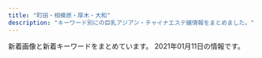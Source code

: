 ```yaml
---
title: "町田・相模原・厚木・大和"
description: "キーワード別にの巨乳アジアン・チャイナエステ嬢情報をまとめました。"
---
```


新着画像と新着キーワードをまとめています。
2021年01月11日の情報です。

<DmmAffiliateIns />
<KeywordTable
  shops={
    [
    {
        "url": "http://darling.estjp.info/",
        "name": "Darling \uff5e\u30c0\u30fc\u30ea\u30f3\uff5e",
        "img_links": [
            "http://darling.estjp.info/css/staff/staff010-b.jpg",
            "http://darling.estjp.info/css/staff/staff19.jpg",
            "http://darling.estjp.info/css/staff/staff009.jpg",
            "http://darling.estjp.info/css/staff/staff16.jpg",
            "http://darling.estjp.info/css/staff/staff008.jpg",
            "http://darling.estjp.info/css/staff/staff010-a.jpg",
            "http://darling.estjp.info/css/nav/nav-002.png",
            "http://darling.estjp.info/css/top02-left.png",
            "http://darling.estjp.info/css/staff/staff0005.jpg",
            "http://darling.estjp.info/css/staff/staff15.jpg",
            "http://darling.estjp.info/css/staff/staff19-a.jpg",
            "http://darling.estjp.info/css/staff/staff0005-a.jpg",
            "http://darling.estjp.info/css/staff/staff13-a.jpg",
            "http://darling.estjp.info/css/staff/staff010.jpg",
            "http://darling.estjp.info/css/nav/nav-001.png",
            "http://darling.estjp.info/css/staff/staff13-b.jpg",
            "http://darling.estjp.info/css/osusume-01.png",
            "http://darling.estjp.info/css/staff/staff12.jpg",
            "http://darling.estjp.info/css/staff/staff009-a.jpg",
            "http://darling.estjp.info/css/staff/staff001-a.jpg",
            "http://darling.estjp.info/css/staff/staff001.jpg",
            "http://darling.estjp.info/css/nav/nav-005.png",
            "http://darling.estjp.info/css/top0003.png",
            "http://darling.estjp.info/css/staff/staff12-a.jpg",
            "http://darling.estjp.info/css/staff/staff16-a.jpg",
            "http://darling.estjp.info/css/staff/staff008-b.jpg",
            "http://darling.estjp.info/css/staff/staff13.jpg",
            "http://darling.estjp.info/css/staff/staff008-a.jpg",
            "http://darling.estjp.info/css/tel03.png",
            "http://darling.estjp.info/css/staff/staff12-b.jpg",
            "http://darling.estjp.info/css/nav/nav-004.png",
            "http://darling.estjp.info/css/nav/nav-006.png",
            "http://darling.estjp.info/css/staff/staff003.jpg",
            "http://darling.estjp.info/css/staff/staff15-a.jpg",
            "http://darling.estjp.info/css/staff/staff003-a.jpg",
            "http://darling.estjp.info/css/top01.jpg",
            "http://darling.estjp.info/css/nav/nav-003.png"
        ],
        "station": "\u5c0f\u7530\u6025\u76f8\u6a21\u539f\u99c5\u5357\u53e3",
        "keywords": {
            "D": 7,
            "C": 4,
            "89": 4,
            "87": 4,
            "90": 3
        }
    },
    {
        "url": "http://www.yozakura-aroma.xyz/",
        "station": "\u6d77\u8001\u540d\u99c5\u6771\u53e3",
        "img_links": [],
        "keywords": {},
        "name": "\u591c\u685c"
    },
    {
        "station": "\u672c\u539a\u6728\u99c5\u6771\u53e3",
        "img_links": [
            "http://www.crossi.xyz/uploads/201202/1-201202124950B1.jpg",
            "http://www.crossi.xyz/uploads/191217/1-19121F95I5240.jpg",
            "http://www.crossi.xyz/uploads/200403/1-200403124533327.jpg",
            "http://www.crossi.xyz/uploads/190920/1-1Z920134U1939.jpg",
            "http://www.crossi.xyz/uploads/190920/1-1Z920134SY60.jpg",
            "http://www.crossi.xyz/uploads/200907/1-200ZG41K4546.jpg",
            "http://www.crossi.xyz/uploads/200529/1-2005291A543193.jpg",
            "http://www.crossi.xyz/uploads/210111/1-210111143025433.jpg",
            "http://www.crossi.xyz/uploads/200706/1-200F6134600642.jpg",
            "http://www.crossi.xyz/uploads/200529/1-2005291A551629.jpg",
            "http://www.crossi.xyz/uploads/200612/1-200612160S0B8.jpg",
            "http://www.crossi.xyz/uploads/200907/1-200ZG41P4318.jpg",
            "http://www.crossi.xyz/uploads/201228/1-20122Q4191LP.jpg",
            "http://www.crossi.xyz/templets/default/picture/int1.png",
            "http://www.crossi.xyz/uploads/191217/1-19121F95615334.jpg",
            "http://www.crossi.xyz/uploads/201127/1-20112G53930U0.jpg",
            "http://www.crossi.xyz/uploads/191016/1-191016134K2213.jpg",
            "http://www.crossi.xyz/uploads/200706/1-200F613453VR.jpg",
            "http://www.crossi.xyz/uploads/180905/1-1PZ515095RN.jpg",
            "http://www.crossi.xyz/uploads/200403/1-200403124524956.jpg",
            "http://www.crossi.xyz/uploads/201102/1-201102150K9453.jpg",
            "http://www.crossi.xyz/templets/default/picture/rec1.png",
            "http://www.crossi.xyz/uploads/allimg/180801/1-1PP1091925J2.jpg",
            "http://www.crossi.xyz/uploads/200612/1-200612160U52W.jpg",
            "http://www.crossi.xyz/uploads/201102/1-201102150J3926.jpg",
            "http://www.crossi.xyz/uploads/191122/1-191122162430591.jpg",
            "http://www.crossi.xyz/uploads/allimg/180731/1-1PI1145244194.jpg",
            "http://www.crossi.xyz/templets/default/picture/tt.jpg",
            "http://www.crossi.xyz/uploads/180906/1-1PZ60934021N.jpg",
            "http://www.crossi.xyz/uploads/191106/1-191106100051532.jpg",
            "http://www.crossi.xyz/templets/default/picture/interior_t.jpg",
            "http://www.crossi.xyz/uploads/201228/1-20122Q41943338.jpg",
            "http://www.crossi.xyz/uploads/190920/1-1Z920134ZW29.jpg",
            "http://www.crossi.xyz/uploads/201202/1-201202124933147.jpg",
            "http://www.crossi.xyz/uploads/190925/1-1Z925145924H3.jpg",
            "http://www.crossi.xyz/uploads/190925/1-1Z9251500315P.jpg",
            "http://www.crossi.xyz/templets/default/picture/staff_t.jpg",
            "http://www.crossi.xyz/uploads/201127/1-20112G53913193.jpg",
            "http://www.crossi.xyz/uploads/210111/1-2101111429551G.jpg",
            "http://www.crossi.xyz/templets/default/picture/news.jpg"
        ],
        "keywords": {},
        "url": "http://www.crossi.xyz/",
        "name": "\u30d4\u30e5\u30a2\u30cf\u30fc\u30c8"
    },
    {
        "name": "7F Mermaid \u30a8\u30b9\u30c6",
        "img_links": [
            "http://cdn.simplesite.com/i/50/bb/282882359341136720/i282882364654166233._szw1280h1280_.jpg",
            "http://cdn.simplesite.com/i/50/bb/282882359341136720/i282882364654566879._szw1280h1280_.jpg",
            "http://cdn.simplesite.com/i/50/bb/282882359341136720/i282882364654381442._szw1280h1280_.jpg",
            "http://cdn.simplesite.com/i/50/bb/282882359341136720/i282882364654261112._szw1280h1280_.jpg",
            "http://cdn.simplesite.com/i/50/bb/282882359341136720/i282882364654262982._szw1280h1280_.jpg",
            "http://cdn.simplesite.com/i/50/bb/282882359341136720/i282882364654444468._szw1280h1280_.jpg",
            "http://cdn.simplesite.com/i/50/bb/282882359341136720/i282882364654259998._szw1280h1280_.jpg",
            "http://cdn.simplesite.com/i/50/bb/282882359341136720/i282882364654238281._szw1280h1280_.jpg"
        ],
        "station": "JR\u76f8\u6a21\u539f\u99c5\u5357\u53e3",
        "url": "http://mermaidbluesea.simplesite.com/",
        "keywords": {}
    },
    {
        "img_links": [
            "https://static.wixstatic.com/media/c0eb72_6502b8c6244340da9b28bc538be5ad32~mv2.png",
            "https://static.wixstatic.com/media/c0eb72_76c8c41a1a6741939809c908409a0651~mv2.png",
            "https://static.wixstatic.com/media/c0eb72_98b428f5c01048a18ac1fdf614233f9d~mv2.png",
            "https://static.wixstatic.com/media/c0eb72_738e2842efc44b85a7423158ba584ee1~mv2.jpg",
            "https://static.wixstatic.com/media/c0eb72_12302a87487f49bb9fb517d92576217e~mv2.jpg",
            "https://static.wixstatic.com/media/c0eb72_466a1992d47a47e991e8719347920e7f~mv2.jpg",
            "https://static.wixstatic.com/media/c0eb72_51258310675d4262985a867c80f6c881~mv2.jpg",
            "https://static.wixstatic.com/media/c0eb72_49932dfe75854b10851e2f635bbef7f5~mv2.jpg",
            "https://static.wixstatic.com/media/11062b_3898087230504168ad90bb7a6500590d~mv2.jpg",
            "https://static.wixstatic.com/media/c0eb72_129acdbe2b2648bcbc5dbb0e1b582288~mv2.png",
            "https://static.wixstatic.com/media/c0eb72_4e84fbe114f64716846f56f12bd3ea99~mv2.jpg",
            "https://static.wixstatic.com/media/c0eb72_0cba03bfdf8f4900959025ea45e5454a~mv2.jpg",
            "https://static.wixstatic.com/media/35cc8b66422e4621a4e266aea1a0632c.jpg",
            "https://static.wixstatic.com/media/c0eb72_0246c3a79d3447e283cf1cef01a5b64c~mv2.png",
            "https://static.wixstatic.com/media/11062b_7f904ced8c7641f3917f933e8c02308d~mv2.jpg",
            "https://static.wixstatic.com/media/c0eb72_60792a94bdc64b04abee2a5d38576eb6~mv2.jpg",
            "https://static.wixstatic.com/media/c0eb72_56265fa853294a9093fa7786ee537f22~mv2.png",
            "https://static.wixstatic.com/media/c0eb72_7d41a4b101d7452dbf19e5b357046865~mv2.jpg"
        ],
        "url": "https://www.newrakuraku.com/",
        "name": "\u3089\u304f\u3089\u304f",
        "station": "\u5c0f\u7530\u6025\u76f8\u6a21\u539f\u99c5\u5317\u53e3",
        "keywords": {}
    },
    {
        "img_links": [
            "http://www.megami.iesjp.com/photo_news/upimg/574925fe41e38cb0fd_0.jpg",
            "http://www.megami.iesjp.com/images/top.jpg",
            "http://www.megami.iesjp.com/images/maining.jpg",
            "http://www.megami.iesjp.com/files/001.jpg",
            "http://www.megami.iesjp.com/images/img_tel.png",
            "http://www.megami.iesjp.com/files/004.jpg",
            "http://www.megami.iesjp.com/photo_news/upimg/445985ff2bb207e3fd_0.jpg",
            "http://www.megami.iesjp.com/files/005.jpg",
            "http://www.megami.iesjp.com/files/003.jpg",
            "http://www.megami.iesjp.com/images/tit_therapist.png",
            "http://www.megami.iesjp.com/photo_news/upimg/818585fd1b65d74203_0.jpg",
            "http://www.megami.iesjp.com/files/002.jpg",
            "http://www.megami.iesjp.com/photo_news/upimg/445985ff2bb207e3fd_1.jpg",
            "http://www.megami.iesjp.com/images/sp_top.jpg",
            "http://www.megami.iesjp.com/files/006.jpg",
            "http://www.megami.iesjp.com/images/tit_new.png",
            "http://www.megami.iesjp.com/images/sp_tit_therapist.png",
            "http://www.megami.iesjp.com/images/sp_tit_new.png",
            "http://www.megami.iesjp.com/photo_news/upimg/818585fd1b65d74203_1.jpg",
            "http://www.megami.iesjp.com/photo_news/upimg/574925fe41e38cb0fd_1.jpg"
        ],
        "name": "\u5973\u795e\u306e\u30ad\u30b9",
        "url": "http://www.megami.iesjp.com/",
        "keywords": {
            "87": 24,
            "C": 12,
            "D": 24,
            "86": 12,
            "\u80f8": 1
        },
        "station": "\u5927\u548c\u99c5\u5c0f\u7530\u6025\u53e3"
    },
    {
        "name": "\u9e97",
        "img_links": [
            "http://e-rei.info/images/top2.jpg",
            "http://eskk.e-rei.info/uploads/2019/12/001-1.jpg",
            "http://e-rei.info/images/s_mobile3.jpg",
            "http://e-rei.info/images/x3.png",
            "http://e-rei.info/images/movie.jpg",
            "http://e-rei.info/images/02.jpg",
            "http://e-rei.info/images/s_mobile.jpg",
            "http://eskk.e-rei.info/uploads/2019/12/001-2.jpg",
            "http://e-rei.info/images/s_staff.png",
            "http://eskk.e-rei.info/uploads/2020/01/006.jpg",
            "http://e-rei.info/images/r1.jpg",
            "http://e-rei.info/images/g0.jpg",
            "http://e-rei.info/images/s_service.png",
            "http://e-rei.info/images/r2.jpg",
            "http://e-rei.info/images/r3.jpg",
            "http://eskk.e-rei.info/uploads/2021/01/mi.jpg",
            "http://e-rei.info/images/s_staff1.png",
            "http://e-rei.info/images/mobile.png",
            "http://e-rei.info/images/s_mobile4.jpg",
            "http://eskk.e-rei.info/uploads/2020/09/111.jpg",
            "http://e-rei.info/images/s_mobile2.jpg",
            "http://eskk.e-rei.info/uploads/2020/01/001-3.jpg",
            "http://eskk.e-rei.info/uploads/2020/06/001-3.jpg",
            "http://e-rei.info/images/x1.png",
            "http://e-rei.info/images/s_news.png",
            "http://e-rei.info/images/01.jpg",
            "http://eskk.e-rei.info/uploads/2020/01/004.jpg",
            "http://e-rei.info/images/s_news.jpg",
            "http://e-rei.info/images/top.png",
            "http://eskk.e-rei.info/uploads/2021/01/yu.jpg",
            "http://e-rei.info/images/03.jpg"
        ],
        "keywords": {
            "C": 28,
            "\u4e73": 8,
            "D": 8,
            "84": 8,
            "88": 8,
            "\u80f8": 8
        },
        "url": "http://e-rei.info/",
        "station": "\u5927\u548c\u99c5\u5317\u53e3"
    },
    {
        "name": "HIMAWARI",
        "img_links": [
            "http://aroma-himawari.com/img/material/elegant-16.jpg",
            "http://aroma-himawari.com/img/material/elegant-19.jpg",
            "http://aroma-himawari.com/img/material/shiatsu-1.jpg",
            "http://aroma-himawari.com/img/material/shiatsu-6.jpg",
            "http://aroma-himawari.com/img/girl/extra/staff-5-1.jpg",
            "http://aroma-himawari.com/img/material/shiatsu-5.jpg",
            "http://aroma-himawari.com/img/girl/extra/staff-5-0.jpg",
            "http://aroma-himawari.com/img/material/elegant-3.jpg",
            "http://aroma-himawari.com/img/girl/extra/staff-3-2.jpg",
            "http://aroma-himawari.com/img/material/arrow_next.png",
            "http://aroma-himawari.com/img/material/elegant-17.jpg",
            "http://aroma-himawari.com/img/girl/extra/staff-2-2.jpg",
            "http://aroma-himawari.com/img/material/elegant-12.jpg",
            "http://aroma-himawari.com/img/girl/pickup/pickup-3.jpg",
            "http://aroma-himawari.com/img/material/elegant-2.jpg",
            "http://aroma-himawari.com/img/girl/list/staff-2.jpg",
            "http://aroma-himawari.com/img/girl/list/staff-4.jpg",
            "http://aroma-himawari.com/img/material/elegant-11.jpg",
            "http://aroma-himawari.com/img/girl/extra/staff-1-1.jpg",
            "http://aroma-himawari.com/img/girl/list/staff-3.jpg",
            "http://aroma-himawari.com/img/girl/list/square-2.jpg",
            "http://aroma-himawari.com/img/girl/extra/staff-1-2.jpg",
            "http://aroma-himawari.com/img/girl/list/square-1.jpg",
            "http://aroma-himawari.com/img/girl/extra/staff-2-3.jpg",
            "http://aroma-himawari.com/img/girl/extra/staff-3-0.jpg",
            "http://aroma-himawari.com/img/material/elegant-1.jpg",
            "http://aroma-himawari.com/img/material/elegant-7.jpg",
            "http://aroma-himawari.com/img/girl/extra/staff-1-3.jpg",
            "http://aroma-himawari.com/img/material/elegant-14.jpg",
            "http://aroma-himawari.com/img/girl/list/square-4.jpg",
            "http://aroma-himawari.com/img/material/elegant-8.jpg",
            "http://aroma-himawari.com/img/material/arrow_prev.png",
            "http://aroma-himawari.com/img/material/elegant-9.jpg",
            "http://aroma-himawari.com/img/material/elegant-18.jpg",
            "http://aroma-himawari.com/img/girl/pickup/pickup-4.jpg",
            "http://aroma-himawari.com/img/material/elegant-4.jpg",
            "http://aroma-himawari.com/img/girl/list/square-3.jpg",
            "http://aroma-himawari.com/img/girl/extra/staff-1-0.jpg",
            "http://aroma-himawari.com/img/girl/list/staff-1.jpg",
            "http://aroma-himawari.com/img/girl/extra/staff-5-3.jpg",
            "http://aroma-himawari.com/img/material/elegant-15.jpg",
            "http://aroma-himawari.com/img/girl/extra/staff-4-0.jpg",
            "http://aroma-himawari.com/img/girl/pickup/pickup-1.jpg",
            "http://aroma-himawari.com/img/camp/20201005_deluxe.png",
            "http://aroma-himawari.com/img/girl/extra/staff-5-2.jpg",
            "http://aroma-himawari.com/img/girl/extra/staff-4-2.jpg",
            "http://aroma-himawari.com/img/girl/extra/staff-4-3.jpg",
            "http://aroma-himawari.com/img/girl/pickup/pickup-2.jpg",
            "http://aroma-himawari.com/img/girl/extra/staff-2-1.jpg",
            "http://aroma-himawari.com/img/girl/list/square-5.jpg",
            "http://aroma-himawari.com/img/material/elegant-13.jpg",
            "http://aroma-himawari.com/img/girl/extra/staff-3-1.jpg",
            "http://aroma-himawari.com/img/girl/extra/staff-2-0.jpg",
            "http://aroma-himawari.com/img/girl/extra/staff-3-3.jpg",
            "http://aroma-himawari.com/img/girl/list/staff-5.jpg",
            "http://aroma-himawari.com/img/girl/extra/staff-4-1.jpg",
            "http://aroma-himawari.com/img/material/elegant-10.jpg",
            "http://aroma-himawari.com/img/material/elegant-6.jpg",
            "http://aroma-himawari.com/img/material/elegant-5.jpg"
        ],
        "url": "http://aroma-himawari.com/",
        "station": "JR\u753a\u7530\u99c5\u5317\u53e3",
        "keywords": {}
    },
    {
        "station": "\u76f8\u6a21\u5927\u91ce\u99c5\u5317\u53e3",
        "url": "http://www.iyashihonpo.iesjp.com/",
        "keywords": {
            "86": 10,
            "87": 2,
            "C": 14,
            "E": 4,
            "D": 8
        },
        "name": "\u7652\u3057\u672c\u8217",
        "img_links": [
            "http://www.iyashihonpo.iesjp.com/images/attention.png",
            "http://www.iyashihonpo.iesjp.com/files/001-03.jpg",
            "http://www.iyashihonpo.iesjp.com/files/005-02.jpg",
            "http://www.iyashihonpo.iesjp.com/files/002-03.jpg",
            "http://www.iyashihonpo.iesjp.com/files/001-02.jpg",
            "http://www.iyashihonpo.iesjp.com/files/004-03.jpg",
            "http://www.iyashihonpo.iesjp.com/files/006.jpg",
            "http://www.iyashihonpo.iesjp.com/files/002.jpg",
            "http://www.iyashihonpo.iesjp.com/images/backlistbtn.png",
            "http://www.iyashihonpo.iesjp.com/files/007.jpg",
            "http://www.iyashihonpo.iesjp.com/files/007-02.jpg",
            "http://www.iyashihonpo.iesjp.com/images/infoSlide01.jpg",
            "http://www.iyashihonpo.iesjp.com/files/002-02.jpg",
            "http://www.iyashihonpo.iesjp.com/images/coverParts.png",
            "http://www.iyashihonpo.iesjp.com/files/004-02.jpg",
            "http://www.iyashihonpo.iesjp.com/files/006-03.jpg",
            "http://www.iyashihonpo.iesjp.com/files/006-02.jpg",
            "http://www.iyashihonpo.iesjp.com/files/007-03.jpg",
            "http://www.iyashihonpo.iesjp.com/files/005-03.jpg",
            "http://www.iyashihonpo.iesjp.com/files/001.jpg",
            "http://www.iyashihonpo.iesjp.com/files/005.jpg",
            "http://www.iyashihonpo.iesjp.com/files/004.jpg"
        ]
    },
    {
        "name": "\u59eb",
        "station": "\u4e2d\u592e\u6797\u9593\u99c5\u897f\u53e3",
        "img_links": [
            "http://www.hime.relaxjp.info/images/esthe2.jpg",
            "http://www.hime.relaxjp.info/files/002.jpg",
            "http://www.hime.relaxjp.info/images/rsubt7.png",
            "http://www.hime.relaxjp.info/images/slider-img002.jpg",
            "http://www.hime.relaxjp.info/images/m1.jpg",
            "http://www.hime.relaxjp.info/images/slider-img001.jpg",
            "http://www.hime.relaxjp.info/images/rsubt1.png",
            "http://www.hime.relaxjp.info/images/m6.jpg",
            "http://www.hime.relaxjp.info/images/b-online.png",
            "http://www.hime.relaxjp.info/images/m4.jpg",
            "http://www.hime.relaxjp.info/images/rsubt2.png",
            "http://www.hime.relaxjp.info/images/rsubt5.png",
            "http://www.hime.relaxjp.info/files/002-03.jpg",
            "http://www.hime.relaxjp.info/images/b-tel.png",
            "http://www.hime.relaxjp.info/images/esthe3.jpg",
            "http://www.hime.relaxjp.info/images/m2.jpg",
            "http://www.hime.relaxjp.info/files/002-02.jpg",
            "http://www.hime.relaxjp.info/images/m3.jpg",
            "http://www.hime.relaxjp.info/images/rsubt3.png",
            "http://www.hime.relaxjp.info/images/esthe1.jpg",
            "http://www.hime.relaxjp.info/images/rsubt4.png",
            "http://www.hime.relaxjp.info/images/tel2.png",
            "http://www.hime.relaxjp.info/files/001.jpg",
            "http://www.hime.relaxjp.info/images/rsubt6.png",
            "http://www.hime.relaxjp.info/files/001-03.jpg",
            "http://www.hime.relaxjp.info/files/001-02.jpg"
        ],
        "url": "http://www.hime.relaxjp.info/",
        "keywords": {
            "D": 16,
            "87": 16
        }
    },
    {
        "url": "http://www.whitemilk.iesjp.com/",
        "img_links": [
            "http://www.whitemilk.iesjp.com/photo_news/upimg/384765fc43ddd57c2e_0.jpg",
            "http://www.whitemilk.iesjp.com/images/rsubt5.png",
            "http://www.whitemilk.iesjp.com/files/001.jpg",
            "http://www.whitemilk.iesjp.com/files/003.jpg",
            "http://www.whitemilk.iesjp.com/images/rsubt2.png",
            "http://www.whitemilk.iesjp.com/images/rsubt3.png",
            "http://www.whitemilk.iesjp.com/images/m2.jpg",
            "http://www.whitemilk.iesjp.com/images/m4.jpg",
            "http://www.whitemilk.iesjp.com/files/011.jpg",
            "http://www.whitemilk.iesjp.com/files/005.jpg",
            "http://www.whitemilk.iesjp.com/files/006.jpg",
            "http://www.whitemilk.iesjp.com/files/008.jpg",
            "http://www.whitemilk.iesjp.com/images/rsubt6.png",
            "http://www.whitemilk.iesjp.com/images/rsubt7.png",
            "http://www.whitemilk.iesjp.com/files/002.jpg",
            "http://www.whitemilk.iesjp.com/images/b-tel.png",
            "http://www.whitemilk.iesjp.com/images/b-online.png",
            "http://www.whitemilk.iesjp.com/images/slider-img001.jpg",
            "http://www.whitemilk.iesjp.com/files/009.jpg",
            "http://www.whitemilk.iesjp.com/images/m3.jpg",
            "http://www.whitemilk.iesjp.com/files/004.jpg",
            "http://www.whitemilk.iesjp.com/files/010.jpg",
            "http://www.whitemilk.iesjp.com/images/m6.jpg",
            "http://www.whitemilk.iesjp.com/images/rsubt4.png",
            "http://www.whitemilk.iesjp.com/files/007.jpg",
            "http://www.whitemilk.iesjp.com/photo_news/upimg/807595ff6abbdb5daf_0.jpg",
            "http://www.whitemilk.iesjp.com/images/slider-img002.jpg",
            "http://www.whitemilk.iesjp.com/images/m1.jpg",
            "http://www.whitemilk.iesjp.com/images/rsubt1.png"
        ],
        "name": "\u30db\u30ef\u30a4\u30c8\u30df\u30eb\u30af",
        "keywords": {
            "D": 40,
            "88": 16,
            "86": 48,
            "E": 8,
            "82": 16,
            "C": 40,
            "85": 8
        },
        "station": "\u5927\u548c\u99c5\u5317\u53e3"
    },
    {
        "keywords": {
            "C": 41
        },
        "name": "nana",
        "url": "http://sln-esthe.com/",
        "station": "\u3055\u304c\u307f\u91ce\u99c5\u5317\u53e3",
        "img_links": [
            "http://sln-esthe.com/scdl/staff/10231mb.jpg",
            "http://sln-esthe.com/scdl/staff/10211.jpg",
            "http://sln-esthe.com/scdl/staff/10301.jpg",
            "http://sln-esthe.com/scdl/staff/10564.jpg",
            "http://sln-esthe.com/scdl/staff/10391mb.jpg",
            "http://sln-esthe.com/scdl/staff/10581.jpg",
            "http://sln-esthe.com/scdl/staff/10382.jpg",
            "http://sln-esthe.com/scdl/staff/10151mb.jpg",
            "http://sln-esthe.com/scdl/staff/10061mb.jpg",
            "http://sln-esthe.com/scdl/staff/10551.jpg",
            "http://sln-esthe.com/scdl/staff/10511mb.jpg",
            "http://sln-esthe.com/scdl/staff/10241mb.jpg",
            "http://sln-esthe.com/scdl/staff/10191mb.jpg",
            "http://sln-esthe.com/img/ttl_staff.png",
            "http://sln-esthe.com/scdl/staff/10281mb.jpg",
            "http://sln-esthe.com/scdl/staff/10172.jpg",
            "http://sln-esthe.com/scdl/staff/10131mb.jpg",
            "http://sln-esthe.com/scdl/staff/10471.jpg",
            "http://sln-esthe.com/scdl/staff/10321mb.jpg",
            "http://sln-esthe.com/scdl/staff/10321.jpg",
            "http://sln-esthe.com/scdl/staff/10541mb.jpg",
            "http://sln-esthe.com/scdl/staff/10413.jpg",
            "http://sln-esthe.com/scdl/staff/10341mb.jpg",
            "http://sln-esthe.com/scdl/staff/10181.jpg",
            "http://sln-esthe.com/scdl/staff/10691mb.jpg",
            "http://sln-esthe.com/scdl/staff/10371.jpg",
            "http://sln-esthe.com/scdl/staff/10351.jpg",
            "http://sln-esthe.com/scdl/staff/10671mb.jpg",
            "http://sln-esthe.com/scdl/staff/10161mb.jpg",
            "http://sln-esthe.com/scdl/staff/10102.jpg",
            "http://sln-esthe.com/scdl/staff/10162.jpg",
            "http://sln-esthe.com/scdl/staff/10221mb.jpg",
            "http://sln-esthe.com/scdl/staff/10471mb.jpg",
            "http://sln-esthe.com/scdl/staff/10411.jpg",
            "http://sln-esthe.com/scdl/staff/10142.jpg",
            "http://sln-esthe.com/scdl/staff/10011.jpg",
            "http://sln-esthe.com/scdl/staff/10241.jpg",
            "http://sln-esthe.com/scdl/staff/10611mb.jpg",
            "http://sln-esthe.com/scdl/staff/10631mb.jpg",
            "http://sln-esthe.com/scdl/staff/10521mb.jpg",
            "http://sln-esthe.com/scdl/staff/10361mb.jpg",
            "http://sln-esthe.com/scdl/staff/10131.jpg",
            "http://sln-esthe.com/scdl/staff/10691.jpg",
            "http://sln-esthe.com/scdl/staff/10681.jpg",
            "http://sln-esthe.com/img/ttl_rec.png",
            "http://sln-esthe.com/scdl/staff/10331mb.jpg",
            "http://sln-esthe.com/scdl/staff/10301mb.jpg",
            "http://sln-esthe.com/scdl/staff/10171.jpg",
            "http://sln-esthe.com/scdl/staff/10601.jpg",
            "http://sln-esthe.com/scdl/staff/10701mb.jpg",
            "http://sln-esthe.com/scdl/staff/10351mb.jpg",
            "http://sln-esthe.com/scdl/staff/10552.jpg",
            "http://sln-esthe.com/scdl/staff/10621mb.jpg",
            "http://sln-esthe.com/scdl/staff/10281.jpg",
            "http://sln-esthe.com/scdl/staff/10661.jpg",
            "http://sln-esthe.com/scdl/staff/10212.jpg",
            "http://sln-esthe.com/scdl/staff/10571.jpg",
            "http://sln-esthe.com/scdl/staff/10441.jpg",
            "http://sln-esthe.com/scdl/staff/10101.jpg",
            "http://sln-esthe.com/scdl/staff/10441mb.jpg",
            "http://sln-esthe.com/scdl/staff/10481.jpg",
            "http://sln-esthe.com/scdl/staff/10581mb.jpg",
            "http://sln-esthe.com/scdl/staff/10531.jpg",
            "http://sln-esthe.com/scdl/staff/10601mb.jpg",
            "http://sln-esthe.com/scdl/staff/10381.jpg",
            "http://sln-esthe.com/scdl/staff/10121mb.jpg",
            "http://sln-esthe.com/scdl/staff/10421mb.jpg",
            "http://sln-esthe.com/scdl/staff/10671.jpg",
            "http://sln-esthe.com/scdl/staff/10171mb.jpg",
            "http://sln-esthe.com/scdl/staff/10511.jpg",
            "http://sln-esthe.com/scdl/staff/10072.jpg",
            "http://sln-esthe.com/scdl/staff/10101mb.jpg",
            "http://sln-esthe.com/scdl/staff/10431mb.jpg",
            "http://sln-esthe.com/scdl/staff/10211mb.jpg",
            "http://sln-esthe.com/scdl/staff/10451mb.jpg",
            "http://sln-esthe.com/scdl/staff/10412.jpg",
            "http://sln-esthe.com/scdl/staff/10554.jpg",
            "http://sln-esthe.com/scdl/staff/10401mb.jpg",
            "http://sln-esthe.com/scdl/staff/10141.jpg",
            "http://sln-esthe.com/scdl/staff/10181mb.jpg",
            "http://sln-esthe.com/scdl/staff/10651mb.jpg",
            "http://sln-esthe.com/scdl/staff/10553.jpg",
            "http://sln-esthe.com/scdl/staff/10021.jpg",
            "http://sln-esthe.com/scdl/staff/10361.jpg",
            "http://sln-esthe.com/scdl/staff/10571mb.jpg",
            "http://sln-esthe.com/scdl/staff/10563.jpg",
            "http://sln-esthe.com/scdl/staff/10291.jpg",
            "http://sln-esthe.com/scdl/staff/10631.jpg",
            "http://sln-esthe.com/scdl/staff/10261mb.jpg",
            "http://sln-esthe.com/scdl/staff/10071mb.jpg",
            "http://sln-esthe.com/scdl/staff/10501mb.jpg",
            "http://sln-esthe.com/scdl/staff/10341.jpg",
            "http://sln-esthe.com/scdl/staff/10071.jpg",
            "http://sln-esthe.com/scdl/staff/10641.jpg",
            "http://sln-esthe.com/scdl/staff/10031mb.jpg",
            "http://sln-esthe.com/scdl/staff/10391.jpg",
            "http://sln-esthe.com/scdl/staff/10421.jpg",
            "http://sln-esthe.com/scdl/staff/10161.jpg",
            "http://sln-esthe.com/scdl/staff/10621.jpg",
            "http://sln-esthe.com/scdl/staff/10491.jpg",
            "http://sln-esthe.com/scdl/staff/10271mb.jpg",
            "http://sln-esthe.com/scdl/staff/10021mb.jpg",
            "http://sln-esthe.com/scdl/staff/10121.jpg",
            "http://sln-esthe.com/scdl/staff/10641mb.jpg",
            "http://sln-esthe.com/scdl/staff/10561mb.jpg",
            "http://sln-esthe.com/scdl/staff/10011mb.jpg",
            "http://sln-esthe.com/scdl/staff/10442.jpg",
            "http://sln-esthe.com/scdl/staff/10111.jpg",
            "http://sln-esthe.com/scdl/staff/10461.jpg",
            "http://sln-esthe.com/scdl/staff/10561.jpg",
            "http://sln-esthe.com/scdl/staff/10521.jpg",
            "http://sln-esthe.com/scdl/staff/10022.jpg",
            "http://sln-esthe.com/scdl/staff/10661mb.jpg",
            "http://sln-esthe.com/scdl/staff/10681mb.jpg",
            "http://sln-esthe.com/scdl/staff/10701.jpg",
            "http://sln-esthe.com/scdl/staff/10582.jpg",
            "http://sln-esthe.com/scdl/staff/10531mb.jpg",
            "http://sln-esthe.com/scdl/staff/10141mb.jpg",
            "http://sln-esthe.com/scdl/staff/10041.jpg",
            "http://sln-esthe.com/scdl/staff/10311.jpg",
            "http://sln-esthe.com/pic/head.png",
            "http://sln-esthe.com/scdl/staff/10221.jpg",
            "http://sln-esthe.com/scdl/staff/10541.jpg",
            "http://sln-esthe.com/img/ttl_mobile.png",
            "http://sln-esthe.com/scdl/staff/10651.jpg",
            "http://sln-esthe.com/scdl/staff/10562.jpg",
            "http://sln-esthe.com/scdl/staff/10191.jpg",
            "http://sln-esthe.com/scdl/staff/10411mb.jpg",
            "http://sln-esthe.com/scdl/staff/10122.jpg",
            "http://sln-esthe.com/scdl/staff/10611.jpg",
            "http://sln-esthe.com/scdl/staff/10414.jpg",
            "http://sln-esthe.com/i/files/homeimg.jpg",
            "http://sln-esthe.com/scdl/staff/10451.jpg",
            "http://sln-esthe.com/scdl/staff/10031.jpg",
            "http://sln-esthe.com/scdl/staff/10331.jpg",
            "http://sln-esthe.com/scdl/staff/10481mb.jpg",
            "http://sln-esthe.com/scdl/staff/10061.jpg",
            "http://sln-esthe.com/scdl/staff/10551mb.jpg",
            "http://sln-esthe.com/scdl/staff/10111mb.jpg",
            "http://sln-esthe.com/scdl/staff/10271.jpg",
            "http://sln-esthe.com/scdl/staff/10381mb.jpg",
            "http://sln-esthe.com/scdl/staff/10311mb.jpg",
            "http://sln-esthe.com/scdl/staff/10151.jpg",
            "http://sln-esthe.com/scdl/staff/10371mb.jpg",
            "http://sln-esthe.com/scdl/staff/10152.jpg",
            "http://sln-esthe.com/scdl/staff/10041mb.jpg",
            "http://sln-esthe.com/scdl/staff/10501.jpg",
            "http://sln-esthe.com/scdl/staff/10431.jpg",
            "http://sln-esthe.com/scdl/staff/10261.jpg",
            "http://sln-esthe.com/scdl/staff/10491mb.jpg",
            "http://sln-esthe.com/scdl/staff/10401.jpg",
            "http://sln-esthe.com/scdl/staff/10443.jpg",
            "http://sln-esthe.com/scdl/staff/10461mb.jpg",
            "http://sln-esthe.com/scdl/staff/10291mb.jpg",
            "http://sln-esthe.com/scdl/staff/10272.jpg",
            "http://sln-esthe.com/scdl/staff/10231.jpg"
        ]
    },
    {
        "img_links": [
            "http://shizukachan.work/uploads/201218/1-20121Q55235W4.jpg",
            "http://shizukachan.work/uploads/210104/1-2101041HQ5144.jpg",
            "http://shizukachan.work/picture/s1.jpg",
            "http://shizukachan.work/picture/s_staff.png",
            "http://shizukachan.work/uploads/201116/1-2011161311591A.jpg",
            "http://shizukachan.work/picture/s_news.jpg",
            "http://shizukachan.work/picture/ac2.jpg",
            "http://shizukachan.work/picture/s3.jpg",
            "http://shizukachan.work/uploads/201218/1-20121Q55215214.jpg",
            "http://shizukachan.work/picture/top.jpg",
            "http://shizukachan.work/picture/ac1.jpg",
            "http://shizukachan.work/picture/info.jpg",
            "http://shizukachan.work/uploads/201116/1-20111613123G45.jpg",
            "http://shizukachan.work/uploads/201116/1-201116131245247.jpg",
            "http://shizukachan.work/picture/news_bj3.jpg",
            "http://shizukachan.work/picture/news_bj1.jpg",
            "http://shizukachan.work/uploads/201218/1-20121Q55311a8.jpg"
        ],
        "name": "\u3057\u305a\u304b\u3061\u3083\u3093",
        "keywords": {
            "E": 6,
            "89": 6
        },
        "url": "http://shizukachan.work/",
        "station": "\u672c\u539a\u6728\u99c5\u5317\u53e3"
    },
    {
        "station": "\u5c0f\u7530\u6025\u76f8\u6a21\u539f\u99c5\u5357\u53e3",
        "name": "LEO\uff5e\u30ec\u30aa\uff5e",
        "img_links": [
            "http://sh-leo.work/picture/faq_st1.png",
            "http://sh-leo.work/picture/q.png",
            "http://sh-leo.work/picture/top_sin1.jpg",
            "http://sh-leo.work/picture/fm2.png",
            "http://sh-leo.work/picture/top_t1.png",
            "http://sh-leo.work/picture/top_t4.png",
            "http://sh-leo.work/picture/p2_ct1.png",
            "http://sh-leo.work/picture/fm1.png",
            "http://sh-leo.work/picture/fm4.png",
            "http://sh-leo.work/picture/top_sin2.jpg",
            "http://sh-leo.work/picture/topimg3.jpg",
            "http://sh-leo.work/picture/top_t2.png",
            "http://sh-leo.work/picture/top_sin3.jpg",
            "http://sh-leo.work/picture/frameback.png",
            "http://sh-leo.work/picture/top_pickback.png",
            "http://sh-leo.work/picture/shinphoto2.jpg",
            "http://sh-leo.work/picture/shinphoto4.jpg",
            "http://sh-leo.work/picture/shinphoto3.jpg",
            "http://sh-leo.work/picture/s_3.jpg",
            "http://sh-leo.work/picture/fm6.png",
            "http://sh-leo.work/picture/fm3.png",
            "http://sh-leo.work/picture/s_4.jpg",
            "http://sh-leo.work/picture/camp20180713_2.png",
            "http://sh-leo.work/picture/p3_ct1.png",
            "http://sh-leo.work/picture/age.png",
            "http://sh-leo.work/picture/att.png",
            "http://sh-leo.work/picture/faq_st2.png",
            "http://sh-leo.work/picture/p4_ct1.png",
            "http://sh-leo.work/picture/p6_ct1.png",
            "http://sh-leo.work/picture/s_2.jpg",
            "http://sh-leo.work/picture/s_5.jpg",
            "http://sh-leo.work/picture/topimg2.jpg",
            "http://sh-leo.work/picture/optionrev1.png",
            "http://sh-leo.work/picture/p4_ct1_sub1.png",
            "http://sh-leo.work/picture/top_t8.png",
            "http://sh-leo.work/picture/a.png",
            "http://sh-leo.work/picture/fm5.png",
            "http://sh-leo.work/picture/s_1.jpg",
            "http://sh-leo.work/picture/top_t5.png",
            "http://sh-leo.work/picture/shinphoto1.jpg",
            "http://sh-leo.work/picture/topimg1.jpg",
            "http://sh-leo.work/picture/frames.png",
            "http://sh-leo.work/picture/top_t3.png"
        ],
        "keywords": {},
        "url": "http://sh-leo.work/"
    },
    {
        "url": "http://soukai55.com/",
        "keywords": {},
        "img_links": [
            "http://soukai55.com/images/staff_image/staff_03.jpg",
            "http://soukai55.com/images/top/top_01.jpg",
            "http://soukai55.com/images/top/top_03.jpg",
            "http://soukai55.com/images/gallery/gallery_4.jpg",
            "http://soukai55.com/images/home/indnx_qr.jpg",
            "http://soukai55.com/images/staff_image/staff_02.jpg",
            "http://soukai55.com/images/top/top_04.jpg",
            "http://soukai55.com/images/gallery/gallery_d.jpg",
            "http://soukai55.com/images/home/indnx_phone.jpg",
            "http://soukai55.com/images/home/indnx_re.jpg",
            "http://soukai55.com/images/flash_b.jpg",
            "http://soukai55.com/images/staff_image/staff_05.jpg",
            "http://soukai55.com/images/gallery/gallery_a.jpg",
            "http://soukai55.com/images/flash_a.jpg",
            "http://soukai55.com/images/home/top.jpg",
            "http://soukai55.com/images/gallery/gallery_3.jpg",
            "http://soukai55.com/images/gallery/gallery_b.jpg",
            "http://soukai55.com/images/index_btm.jpg",
            "http://soukai55.com/images/top/top_02.jpg",
            "http://soukai55.com/images/top/top_08.png",
            "http://soukai55.com/images/gallery/gallery_1.jpg",
            "http://soukai55.com/images/staff_image/staff_01.jpg",
            "http://soukai55.com/images/staff_image/staff_04.jpg",
            "http://soukai55.com/images/home/indnx_sale.png",
            "http://soukai55.com/images/gallery/gallery_2.jpg",
            "http://soukai55.com/images/gallery/gallery_c.jpg",
            "http://soukai55.com/images/top/top_06.jpg",
            "http://soukai55.com/images/top/top_05.jpg"
        ],
        "station": "\u5927\u548c\u99c5\u5317\u53e3",
        "name": "\u723d\u5feb"
    },
    {
        "img_links": [
            "http://esthe-japan.work/nekochan/pic/head.png",
            "http://esthe-japan.work/nekochan/staff/momo/01.jpg",
            "http://esthe-japan.work/nekochan/pic/campaign_ani.jpg",
            "http://esthe-japan.work/nekochan/staff/rina/01.jpg",
            "http://esthe-japan.work/nekochan/img/ttl_staff.png",
            "http://esthe-japan.work/nekochan/img/ttl_mobile.png",
            "http://esthe-japan.work/nekochan/staff/sayuri/01.jpg",
            "http://esthe-japan.work/nekochan/staff/yui/01.jpg"
        ],
        "name": "\u306d\u3053\u3061\u3083\u3093",
        "keywords": {},
        "station": "\u76f8\u6a21\u5927\u91ce\u99c5\u5357\u53e3",
        "url": "http://esthe-japan.work/nekochan/"
    },
    {
        "url": "https://koi.reraku.work/",
        "station": "JR\u76f8\u6a21\u539f\u99c5\u5357\u53e3",
        "keywords": {
            "C": 12,
            "D": 16,
            "86": 8,
            "87": 8
        },
        "name": "\u604b",
        "img_links": [
            "https://koi.reraku.work/photos/sites/25/2020/09/2020090309224715.jpg",
            "https://koi.reraku.work/images/end.jpg",
            "https://koi.reraku.work/images/s_staff.jpg",
            "https://koi.reraku.work/images/ntop4.jpg",
            "https://koi.reraku.work/photos/sites/25/2020/09/2020090503504425.jpg",
            "https://koi.reraku.work/images/ntop5.jpg",
            "https://koi.reraku.work/images/s_staff1.jpg",
            "https://koi.reraku.work/images/ntop1.jpg",
            "https://koi.reraku.work/photos/sites/25/2020/09/202009030922489.jpg",
            "https://koi.reraku.work/images/top.jpg",
            "https://koi.reraku.work/images/s_link.jpg",
            "https://koi.reraku.work/images/ntop3.jpg",
            "https://koi.reraku.work/images/ntop2.jpg",
            "https://koi.reraku.work/images/ntop6.jpg",
            "https://koi.reraku.work/photos/sites/25/2020/09/2020090309224550.jpg",
            "https://koi.reraku.work/images/s_face.jpg",
            "https://koi.reraku.work/images/s_news.jpg"
        ]
    },
    {
        "keywords": {},
        "station": "JR\u753a\u7530\u99c5\u5317\u53e3",
        "url": "http://o-jp.com/yizumi/",
        "img_links": [
            "http://o-jp.com/yizumi/images/hito.jpg",
            "http://o-jp.com/yizumi/images/staff01.jpg",
            "http://o-jp.com/yizumi/images/staff1.jpg",
            "http://o-jp.com/yizumi/images/mobile.jpg"
        ],
        "name": "\u7652\u3057\u306e\u6cc9"
    },
    {
        "name": "\u3084\u3059\u3089\u304e",
        "url": "http://yasuragi.tyo.ac/",
        "station": "\u5c0f\u7530\u6025\u7dda\u753a\u7530\u99c5\u897f\u53e3",
        "img_links": [
            "http://yasuragi.tyo.ac/photos/sites/55/2019/12/2019121604403165.jpg",
            "http://yasuragi.tyo.ac/images/end.jpg",
            "http://yasuragi.tyo.ac/images/s_staff.png",
            "http://yasuragi.tyo.ac/images/room1.jpg",
            "http://yasuragi.tyo.ac/images/room3.jpg",
            "http://yasuragi.tyo.ac/images/top.jpg",
            "http://yasuragi.tyo.ac/images/news_bj1.png",
            "http://yasuragi.tyo.ac/photos/sites/55/2019/12/2019121604403490.jpg",
            "http://yasuragi.tyo.ac/images/s_link.png",
            "http://yasuragi.tyo.ac/images/mobile.jpg",
            "http://yasuragi.tyo.ac/images/room2.jpg",
            "http://yasuragi.tyo.ac/images/s3.jpg",
            "http://yasuragi.tyo.ac/images/s_news.png",
            "http://yasuragi.tyo.ac/images/news_bj3.png",
            "http://yasuragi.tyo.ac/images/room4.jpg",
            "http://yasuragi.tyo.ac/photos/sites/55/2020/10/2020102309174314.jpg",
            "http://yasuragi.tyo.ac/photos/sites/55/2019/12/2019121604403829.jpg"
        ],
        "keywords": {
            "D": 20,
            "C": 12,
            "87": 5,
            "85": 5,
            "86": 10
        }
    },
    {
        "img_links": [
            "http://relax-free.info/iyashinomori/images/pic7.jpg",
            "http://relax-free.info/iyashinomori/staff/staff-haru.png",
            "http://relax-free.info/iyashinomori/images/c-top.png",
            "http://relax-free.info/iyashinomori/images/bar-cam.png",
            "http://relax-free.info/iyashinomori/images/bar-other.png",
            "http://relax-free.info/iyashinomori/images/footter.png",
            "http://relax-free.info/iyashinomori/staff/staff-mai.png",
            "http://relax-free.info/iyashinomori/images/b-tel.png",
            "http://relax-free.info/iyashinomori/images/bar-newface.png",
            "http://relax-free.info/iyashinomori/images/pic8.jpg",
            "http://relax-free.info/iyashinomori/images/pic2.jpg",
            "http://relax-free.info/iyashinomori/images/bar-news.png",
            "http://relax-free.info/iyashinomori/images/c-interior.png",
            "http://relax-free.info/iyashinomori/images/index.png",
            "http://relax-free.info/iyashinomori/images/b-qr.jpg",
            "http://relax-free.info/iyashinomori/images/pic1.jpg",
            "http://relax-free.info/iyashinomori/staff/staff-mika.png",
            "http://relax-free.info/iyashinomori/images/bill.jpg",
            "http://relax-free.info/iyashinomori/images/c-therapist.png",
            "http://relax-free.info/iyashinomori/images/bar-therapist.png",
            "http://relax-free.info/iyashinomori/images/bar-interior.png"
        ],
        "station": "\u5357\u6797\u9593\u99c5\u897f\u53e3",
        "keywords": {},
        "name": "\u7652\u3057\u306e\u68ee",
        "url": "http://relax-free.info/iyashinomori/"
    },
    {
        "name": "Amanda \uff5e\u30a2\u30de\u30f3\u30c0\uff5e",
        "keywords": {
            "D": 3,
            "86": 4,
            "E": 1
        },
        "img_links": [
            "http://forever-est.tokyo/images/m20.jpg",
            "http://forever-est.tokyo/images/ltb.jpg",
            "http://forever-est.tokyo/images/act.jpg",
            "http://forever-est.tokyo/images/m30.jpg",
            "http://forever-est.tokyo/images/m60.jpg",
            "http://forever-est.tokyo/images/m10.jpg",
            "http://forever-est.tokyo/images/cg04.jpg",
            "http://forever-est.tokyo/images/rot.jpg",
            "http://forever-est.tokyo/images/t1.jpg",
            "http://forever-est.tokyo/images/top.jpg",
            "http://forever-est.tokyo/images/cg01.jpg",
            "http://forever-est.tokyo/images/lab.jpg",
            "http://forever-est.tokyo/images/m40.jpg",
            "http://forever-est.tokyo/images/ret.jpg",
            "http://forever-est.tokyo/images/t3.jpg",
            "http://forever-est.tokyo/images/m50.jpg",
            "http://forever-est.tokyo/images/t2.jpg",
            "http://forever-est.tokyo/images/cg06.jpg",
            "http://forever-est.tokyo/images/fla.jpg",
            "http://forever-est.tokyo/images/cg02.jpg",
            "http://forever-est.tokyo/images/t4.jpg",
            "http://forever-est.tokyo/images/t5.jpg",
            "http://forever-est.tokyo/images/ret1.jpg",
            "http://forever-est.tokyo/images/no.png",
            "http://forever-est.tokyo/images/line.png"
        ],
        "url": "http://forever-est.tokyo/",
        "station": "\u5927\u548c\u99c5\u5357\u53e3"
    },
    {
        "station": "JR\u6a4b\u672c\u99c5\u5317\u53e3",
        "keywords": {},
        "url": "http://hm705.jpn.cm/",
        "name": "\u30ab\u30a8\u30eb\u306e\u5bb6",
        "img_links": [
            "http://hm705.jpn.cm/images/dian.jpg",
            "http://hm705.jpn.cm/images/s_blogger.jpg",
            "http://hm705.jpn.cm/images/s.jpg",
            "http://hm705.jpn.cm/images/ac1.jpg",
            "http://hm705.jpn.cm/images/s_staff.jpg",
            "http://hm705.jpn.cm/images/end.png",
            "http://hm705.jpn.cm/photos/sites/37/2020/01/2020012609400388.jpg",
            "http://hm705.jpn.cm/photos/sites/37/2020/12/2020120203142783.jpg",
            "http://hm705.jpn.cm/images/top.jpg",
            "http://hm705.jpn.cm/images/mobile.jpg",
            "http://hm705.jpn.cm/images/blogger.jpg",
            "http://hm705.jpn.cm/images/s_link.jpg",
            "http://hm705.jpn.cm/photos/sites/37/2018/06/2018061903375846.jpg",
            "http://hm705.jpn.cm/images/info1.jpg"
        ]
    },
    {
        "keywords": {
            "D": 108,
            "C": 19,
            "88": 12,
            "E": 24,
            "83": 12,
            "86": 48,
            "87": 48,
            "85": 12
        },
        "station": "\u672c\u539a\u6728\u99c5\u5317\u53e3",
        "url": "http://sakura.ies.fun/",
        "img_links": [
            "http://sakura.ies.fun/images/mobile.jpg",
            "http://sakura.ies.fun/images/pick.jpg",
            "http://sakura.ies.fun/images/s_link.jpg",
            "http://sakura.ies.fun/photos/sites/12/2019/01/2019012411562785.jpg",
            "http://sakura.ies.fun/images/room1.jpg",
            "http://sakura.ies.fun/photos/sites/12/2019/03/2019032203022448.jpg",
            "http://sakura.ies.fun/photos/sites/12/2018/05/2018053010101743.jpg",
            "http://sakura.ies.fun/images/room3.jpg",
            "http://sakura.ies.fun/images/s1.jpg",
            "http://sakura.ies.fun/images/room2.jpg",
            "http://sakura.ies.fun/photos/sites/12/2019/03/2019032201283686.jpg",
            "http://sakura.ies.fun/photos/sites/12/2019/03/2019032203475898.jpg",
            "http://sakura.ies.fun/photos/sites/12/2018/05/2018053010184960.jpg",
            "http://sakura.ies.fun/photos/sites/12/2019/01/2019012411562997.jpg",
            "http://sakura.ies.fun/photos/sites/12/2019/03/2019032201293340.jpg",
            "http://sakura.ies.fun/photos/sites/12/2018/05/201805301010187.jpg",
            "http://sakura.ies.fun/images/s_staff.jpg",
            "http://sakura.ies.fun/images/s3.jpg",
            "http://sakura.ies.fun/images/room4.jpg",
            "http://sakura.ies.fun/photos/sites/12/2019/01/2019012411562899.jpg",
            "http://sakura.ies.fun/images/s_news.jpg",
            "http://sakura.ies.fun/images/top.jpg",
            "http://sakura.ies.fun/photos/sites/12/2019/01/2019012411562891.jpg"
        ],
        "name": "\u3055\u304f\u3089"
    },
    {
        "station": "\u76f8\u6a21\u5927\u91ce\u99c5\u5357\u53e3",
        "img_links": [
            "http://www.baby.esjp.info/images/infor.png",
            "http://www.baby.esjp.info/images/bj3.png",
            "http://www.baby.esjp.info/files/016.jpg",
            "http://www.baby.esjp.info/files/050-02.jpg",
            "http://www.baby.esjp.info/files/053.jpg",
            "http://www.baby.esjp.info/files/016-02.jpg",
            "http://www.baby.esjp.info/files/048-02.jpg",
            "http://www.baby.esjp.info/images/girl-z1.jpg",
            "http://www.baby.esjp.info/images/staff_line.png",
            "http://www.baby.esjp.info/images/tit-infor.png",
            "http://www.baby.esjp.info/files/053-02.jpg",
            "http://www.baby.esjp.info/files/038-02.jpg",
            "http://www.baby.esjp.info/files/051-02.jpg",
            "http://www.baby.esjp.info/files/054.jpg",
            "http://www.baby.esjp.info/files/054-02.jpg",
            "http://www.baby.esjp.info/files/038.jpg",
            "http://www.baby.esjp.info/files/050.jpg",
            "http://www.baby.esjp.info/files/048.jpg",
            "http://www.baby.esjp.info/files/045-02.jpg",
            "http://www.baby.esjp.info/files/051.jpg",
            "http://www.baby.esjp.info/files/049.jpg",
            "http://www.baby.esjp.info/images/shop/shop04.jpg",
            "http://www.baby.esjp.info/files/052.jpg",
            "http://www.baby.esjp.info/files/045.jpg",
            "http://www.baby.esjp.info/images/girl-z2.jpg",
            "http://www.baby.esjp.info/images/link_line.png",
            "http://www.baby.esjp.info/files/049-02.jpg",
            "http://www.baby.esjp.info/images/shop/shop02.jpg",
            "http://www.baby.esjp.info/images/top_sche.png",
            "http://www.baby.esjp.info/files/047.jpg",
            "http://www.baby.esjp.info/files/047-02.jpg",
            "http://www.baby.esjp.info/files/052-02.jpg",
            "http://www.baby.esjp.info/images/mobile.png",
            "http://www.baby.esjp.info/images/shop/shop03.jpg",
            "http://www.baby.esjp.info/images/top.png",
            "http://www.baby.esjp.info/images/shop/shop01.jpg"
        ],
        "url": "http://www.baby.esjp.info/",
        "name": "\u30d9\u30d3\u30fc",
        "keywords": {
            "86": 4,
            "D": 9,
            "87": 5,
            "\u5de8\u4e73": 2,
            "90": 1,
            "89": 1,
            "\u4e73": 2,
            "E": 2
        }
    },
    {
        "station": "\u672c\u539a\u6728\u99c5\u5317\u53e3",
        "img_links": [
            "http://clivia.jpn.mn/images/staff_bj1.png",
            "http://clivia.jpn.mn/photos/sites/7/2019/12/2019121016595298.jpg",
            "http://clivia.jpn.mn/images/headline.png",
            "http://clivia.jpn.mn/images/l3.png",
            "http://clivia.jpn.mn/images/hua.png",
            "http://clivia.jpn.mn/images/staff_bj3.png",
            "http://clivia.jpn.mn/photos/sites/7/2018/06/201806240230592.jpg",
            "http://clivia.jpn.mn/photos/sites/7/2018/01/cn.jpg",
            "http://clivia.jpn.mn/photos/sites/7/2018/10/2018101717032134.jpg",
            "http://clivia.jpn.mn/photos/sites/7/2019/12/2019121016595178.jpg",
            "http://clivia.jpn.mn/photos/sites/7/2019/12/2019121016505897.jpg",
            "http://clivia.jpn.mn/images/end.png",
            "http://clivia.jpn.mn/photos/sites/7/2018/06/2018062402305965.jpg",
            "http://clivia.jpn.mn/images/ser1.jpg",
            "http://clivia.jpn.mn/images/l1.png",
            "http://clivia.jpn.mn/photos/sites/7/2019/12/2019121016344158.jpg",
            "http://clivia.jpn.mn/photos/sites/7/2019/12/2019121016364199.jpg",
            "http://clivia.jpn.mn/images/topic.png",
            "http://clivia.jpn.mn/photos/sites/7/2018/06/201806120710442.jpg",
            "http://clivia.jpn.mn/photos/sites/7/2018/01/243403403239253278.jpg",
            "http://clivia.jpn.mn/images/ser2.jpg",
            "http://clivia.jpn.mn/images/s_link.png",
            "http://clivia.jpn.mn/photos/sites/7/2019/12/2019121016595368.jpg",
            "http://clivia.jpn.mn/photos/sites/7/2019/12/2019121016510012.jpg",
            "http://clivia.jpn.mn/photos/sites/7/2019/12/2019121016505828.jpg",
            "http://clivia.jpn.mn/photos/sites/7/2019/12/2019121016394078.jpg",
            "http://clivia.jpn.mn/photos/sites/7/2018/11/2018110213101766.jpg",
            "http://clivia.jpn.mn/images/s_staff.png",
            "http://clivia.jpn.mn/photos/sites/7/2019/12/2019121016323542.jpg",
            "http://clivia.jpn.mn/images/line3.png",
            "http://clivia.jpn.mn/photos/sites/7/2019/12/2019121016595291.jpg",
            "http://clivia.jpn.mn/images/top.png",
            "http://clivia.jpn.mn/photos/sites/7/2018/09/2018091111213257.jpg",
            "http://clivia.jpn.mn/photos/sites/7/2018/06/2018062707564386.jpg",
            "http://clivia.jpn.mn/photos/sites/7/2019/12/2019121016364243.jpg",
            "http://clivia.jpn.mn/images/s1.png",
            "http://clivia.jpn.mn/photos/sites/7/2019/12/2019121016505936.jpg",
            "http://clivia.jpn.mn/photos/sites/7/2019/12/2019121016510026.jpg",
            "http://clivia.jpn.mn/images/s3.png",
            "http://clivia.jpn.mn/images/ser3.jpg",
            "http://clivia.jpn.mn/photos/sites/7/2019/10/2019102614594291.jpg",
            "http://clivia.jpn.mn/images/line1.png",
            "http://clivia.jpn.mn/photos/sites/7/2019/12/2019121016505928.jpg",
            "http://clivia.jpn.mn/images/face.png",
            "http://clivia.jpn.mn/images/hua1.png"
        ],
        "url": "http://clivia.jpn.mn/",
        "name": "Clivia\u30fb\u30af\u30ea\u30d3\u30a2",
        "keywords": {
            "D": 14,
            "87": 6,
            "86": 7,
            "C": 52,
            "84": 3,
            "85": 8,
            "83": 1
        }
    },
    {
        "img_links": [
            "http://sh-yuka.work/uploads/200108/1-20010QQI61H.jpg",
            "http://sh-yuka.work/templets/default/picture/504339_f7143674e10f4748b569cd7df1c9af02_mv2.png",
            "http://sh-yuka.work/uploads/200714/1-200G409461R02.jpg",
            "http://sh-yuka.work/uploads/200108/1-20010QQ625439.jpg",
            "http://sh-yuka.work/templets/default/picture/504339_9d7e65f16b2c4ad8932aacf9b075d81f_mv2_d_4724_7087_s_4_2.png",
            "http://sh-yuka.work/uploads/200930/1-200930103059A0.jpg",
            "http://sh-yuka.work/uploads/201218/1-20121Q1033GH.jpg",
            "http://sh-yuka.work/uploads/200108/1-20010QQ6043H.jpg",
            "http://sh-yuka.work/templets/default/picture/504339_60927e81bc2741dd89c63cce2eeb277d_mv2.png",
            "http://sh-yuka.work/uploads/190717/1-1ZGG5544L32.jpg",
            "http://sh-yuka.work/templets/default/picture/close.png",
            "http://sh-yuka.work/templets/default/picture/504339_7e953fa3f1dd41aea09a25d07159362b_mv2.png",
            "http://sh-yuka.work/uploads/200629/1-200629151R5E6.jpg",
            "http://sh-yuka.work/templets/default/picture/504339_7edd816c8a6a4b8dafc32c0979bee964_mv2_d_2480_3508_s_4_2.png",
            "http://sh-yuka.work/templets/default/picture/504339_6ac3d0c415404d4caea8f7806efc469e_mv2.png",
            "http://sh-yuka.work/templets/default/picture/504339_24789f5562fa4f088be0b1134410514e_mv2.png",
            "http://sh-yuka.work/uploads/200108/1-20010QQ532137.jpg",
            "http://sh-yuka.work/templets/default/picture/504339_53f4914fb1244a5581c45fbe8fe05e15_mv2_d_2835_2953_s_4_2.png",
            "http://sh-yuka.work/templets/default/picture/504339_c3603a5d59b54b2793cbf3fbd516de13_mv2.png",
            "http://sh-yuka.work/templets/default/picture/504339_81364141ef784efdac0337206b586e85_mv2.png",
            "http://sh-yuka.work/templets/default/picture/504339_042c5bafc5f34692af2ee5e33bdba1e7_mv2.png",
            "http://sh-yuka.work/templets/default/picture/504339_21227f8954fd409581482fb167a52224_mv2.png",
            "http://sh-yuka.work/uploads/200721/1-200H1105351319.jpg",
            "http://sh-yuka.work/uploads/190929/1-1Z929192K4454.jpg",
            "http://sh-yuka.work/templets/default/picture/504339_7b83b5f415b04665924c4c26f4c5cd27_mv2_d_4812_2043_s_2.png",
            "http://sh-yuka.work/templets/default/picture/504339_9994463d0234418bb05113314e8f9a17_mv2_d_4724_7369_s_4_2.png",
            "http://sh-yuka.work/templets/default/picture/504339_d693404efae04362b04d73de913d8851_mv2_d_2084_2084_s_2.png",
            "http://sh-yuka.work/uploads/200706/1-200F614263ab.jpg",
            "http://sh-yuka.work/uploads/200728/1-200HQF02J29.jpg",
            "http://sh-yuka.work/uploads/190717/1-1ZGG5550JX.jpg",
            "http://sh-yuka.work/templets/default/picture/504339_f7143674e10f4748b569cd7df1c9af02_mv2(1).png",
            "http://sh-yuka.work/uploads/201008/1-20100P93R4V3.jpg",
            "http://sh-yuka.work/templets/default/picture/504339_80887437d74b4abab793825cf10fcfba_mv2_d_2586_2860_s_4_2.png"
        ],
        "station": "\u4e2d\u592e\u6797\u9593\u99c5\u897f\u53e3",
        "keywords": {
            "86": 4,
            "85": 3,
            "D": 5,
            "C": 1
        },
        "name": "\u3086\u304b",
        "url": "http://sh-yuka.work/"
    },
    {
        "keywords": {
            "C": 33
        },
        "station": "\u753a\u7530\u99c5\u6771\u53e3",
        "url": "http://es-mina.com/",
        "img_links": [
            "http://es-mina.com/staff/momoko/01mb.jpg",
            "http://es-mina.com/img/access/roada1.jpg",
            "http://es-mina.com/img/mainft.jpg",
            "http://es-mina.com/staff/sakura/01mb.jpg",
            "http://es-mina.com/staff/rin/01mb.jpg",
            "http://es-mina.com/staff/hana/01mb.jpg",
            "http://es-mina.com/staff/mana/01mb.jpg",
            "http://es-mina.com/img/access/roadb4.jpg",
            "http://es-mina.com/img/access/roada4.jpg",
            "http://es-mina.com/img/access/roada3.jpg",
            "http://es-mina.com/staff/runa/01mb.jpg",
            "http://es-mina.com/staff/nina/01mb.jpg",
            "http://es-mina.com/pic/topimg3.jpg",
            "http://es-mina.com/img/conmsg.png",
            "http://es-mina.com/staff/yuki/01mb.jpg",
            "http://es-mina.com/staff/kana/01mb.jpg",
            "http://es-mina.com/staff/ai/01mb.jpg",
            "http://es-mina.com/img/access/roadsp.png",
            "http://es-mina.com/staff/izumi/01mb.jpg",
            "http://es-mina.com/staff/nana/01mb.jpg",
            "http://es-mina.com/img/access/roadb3.jpg",
            "http://es-mina.com/pic/topimg2.jpg",
            "http://es-mina.com/img/ttl_concept.png",
            "http://es-mina.com/staff/nanami/01mb.jpg",
            "http://es-mina.com/staff/haruka/01mb.jpg",
            "http://es-mina.com/img/foot.jpg",
            "http://es-mina.com/staff/rei/01mb.jpg",
            "http://es-mina.com/staff/tina/01mb.jpg",
            "http://es-mina.com/img/ttl_staff.png",
            "http://es-mina.com/img/access/roadb2.jpg",
            "http://es-mina.com/staff/nene/01mb.jpg",
            "http://es-mina.com/pic/topimg1.jpg",
            "http://es-mina.com/staff/ririka/01mb.jpg",
            "http://es-mina.com/staff/minami/01mb.jpg",
            "http://es-mina.com/img/access/roadb1.jpg",
            "http://es-mina.com/pic/head.jpg",
            "http://es-mina.com/staff/miki/01mb.jpg",
            "http://es-mina.com/staff/ami/01mb.jpg",
            "http://es-mina.com/staff/midori/01mb.jpg",
            "http://es-mina.com/img/access/roada2.jpg",
            "http://es-mina.com/staff/ran/01mb.jpg",
            "http://es-mina.com/staff/haru/01mb.jpg",
            "http://es-mina.com/staff/momo/01mb.jpg",
            "http://es-mina.com/staff/yuina/01mb.jpg"
        ],
        "name": "MINA"
    },
    {
        "name": "\u3075\u308f\u3075\u308f",
        "img_links": [
            "http://www.relax-fuwafuwa.cn/Public/Reception/picture/biaoti.jpg",
            "http://www.relax-fuwafuwa.cn/Public/Reception/picture/1.png",
            "http://www.relax-fuwafuwa.cn/ueditor/php/upload/image/20201126/1606360937593110.jpg",
            "http://www.relax-fuwafuwa.cn/Public/Reception/picture/news.png",
            "http://www.relax-fuwafuwa.cn/Public/Reception/picture/staff1.jpg",
            "http://www.relax-fuwafuwa.cn/Public/Reception/picture/top.png",
            "http://www.relax-fuwafuwa.cn/Public/Reception/picture/s_massage.png",
            "http://www.relax-fuwafuwa.cn/ueditor/php/upload/image/20171213/1513161912109916.jpg",
            "http://www.relax-fuwafuwa.cn/Public/Reception/picture/massage1.png",
            "http://www.relax-fuwafuwa.cn/Public/Reception/picture/nei5.jpg",
            "http://www.relax-fuwafuwa.cn/Public/Reception/picture/nei3.jpg",
            "http://www.relax-fuwafuwa.cn/Public/Reception/picture/nei_bj3.jpg",
            "http://www.relax-fuwafuwa.cn/Public/Reception/picture/2.png",
            "http://www.relax-fuwafuwa.cn/Public/Reception/picture/s_staff.png"
        ],
        "keywords": {
            "95": 1,
            "94": 1,
            "F": 1,
            "89": 1,
            "E": 1
        },
        "station": "\u5c0f\u7530\u6025\u76f8\u6a21\u539f\u99c5\u5357\u53e3",
        "url": "http://www.relax-fuwafuwa.cn/"
    },
    {
        "name": "Minty",
        "url": "http://sweety-est.net/",
        "station": "JR\u753a\u7530\u99c5\u5357\u53e3",
        "keywords": {
            "D": 21,
            "E": 14
        },
        "img_links": [
            "http://sweety-est.net/img/h1.png",
            "http://sweety-est.net/img/tit5.png",
            "http://sweety-est.net/img/cp-ttl.png",
            "http://sweety-est.net/img/tit3.png",
            "http://sweety-est.net/img/slide2-3.jpg",
            "http://sweety-est.net/img/m2.png",
            "http://sweety-est.net/img/m6.png",
            "http://sweety-est.net/img/m1.png",
            "http://sweety-est.net/img/tit6.png",
            "http://sweety-est.net/img/slide2-1.jpg",
            "http://sweety-est.net/img/open.png",
            "http://sweety-est.net/img/cg02.jpg",
            "http://sweety-est.net/img/tit4.png",
            "http://sweety-est.net/img/cg01.jpg",
            "http://sweety-est.net/img/cg04.jpg",
            "http://sweety-est.net/img/tit1.png",
            "http://sweety-est.net/img/slide2-2.jpg",
            "http://sweety-est.net/img/tit2.png",
            "http://sweety-est.net/img/slide2-4.jpg",
            "http://sweety-est.net/img/cg05.jpg",
            "http://sweety-est.net/img/toph.png",
            "http://sweety-est.net/img/cg03.jpg",
            "http://sweety-est.net/img/tel2.png",
            "http://sweety-est.net/img/cp-desc1.png",
            "http://sweety-est.net/img/m3.png",
            "http://sweety-est.net/img/m4.png",
            "http://sweety-est.net/img/m5.png",
            "http://sweety-est.net/img/cp-desc1sp.png",
            "http://sweety-est.net/img/phone.png"
        ]
    },
    {
        "name": "\u3089\u304f\u3089\u304f",
        "url": "http://www.smile-es.info/",
        "station": "\u5927\u548c\u99c5\u5357\u53e3",
        "keywords": {
            "E": 1,
            "C": 1,
            "D": 2,
            "86": 1,
            "84": 1,
            "88": 1,
            "87": 1
        },
        "img_links": [
            "http://www.smile-es.info/img/pic/slide_2.jpg",
            "http://www.smile-es.info/img/pic/slide_1.jpg",
            "http://www.smile-es.info/img/pic/int2.jpg",
            "http://www.smile-es.info/staff/aya3.jpg",
            "http://www.smile-es.info/img/pic/int1.jpg",
            "http://www.smile-es.info/staff/mio.jpg",
            "http://www.smile-es.info/staff/nao2.jpg",
            "http://www.smile-es.info/staff/aya4.jpg",
            "http://www.smile-es.info/staff/mio4.jpg",
            "http://www.smile-es.info/staff/nao.jpg",
            "http://www.smile-es.info/staff/aya2.jpg",
            "http://www.smile-es.info/staff/mio1.jpg",
            "http://www.smile-es.info/img/pic/rec.jpg",
            "http://www.smile-es.info/staff/nao3.jpg",
            "http://www.smile-es.info/staff/mio2.jpg",
            "http://www.smile-es.info/staff/mio3.jpg",
            "http://www.smile-es.info/img/pic/int3.jpg",
            "http://www.smile-es.info/img/pic/int4.jpg",
            "http://www.smile-es.info/staff/mika1.jpg",
            "http://www.smile-es.info/staff/nao1.jpg",
            "http://www.smile-es.info/staff/mika2.jpg",
            "http://www.smile-es.info/staff/aya1.jpg",
            "http://www.smile-es.info/staff/aya.jpg",
            "http://www.smile-es.info/staff/mika3.jpg",
            "http://www.smile-es.info/staff/mika.jpg",
            "http://www.smile-es.info/staff/zb.jpg"
        ]
    },
    {
        "keywords": {
            "D": 10,
            "86": 5,
            "80": 5,
            "C": 16
        },
        "url": "https://nekonoheya.ests.jp/",
        "station": "\u76f8\u6a21\u5927\u91ce\u99c5\u5357\u53e3",
        "img_links": [
            "https://nekonoheya.ests.jp/images/s_news.png",
            "https://nekonoheya.ests.jp/photos/sites/51/2020/11/2020112515495933.jpeg",
            "https://nekonoheya.ests.jp/images/zi_staff.png",
            "https://nekonoheya.ests.jp/images/top.jpg",
            "https://nekonoheya.ests.jp/photos/sites/51/2020/11/2020112515590912.jpeg",
            "https://nekonoheya.ests.jp/images/room1.jpg",
            "https://nekonoheya.ests.jp/images/staff_bj4.png",
            "https://nekonoheya.ests.jp/images/info.jpg",
            "https://nekonoheya.ests.jp/photos/sites/51/2020/11/2020112516053421.jpeg",
            "https://nekonoheya.ests.jp/images/room3.jpg",
            "https://nekonoheya.ests.jp/images/line1.png",
            "https://nekonoheya.ests.jp/photos/sites/51/2020/11/2020112311362985.jpg",
            "https://nekonoheya.ests.jp/images/room4.jpg",
            "https://nekonoheya.ests.jp/images/room2.jpg"
        ],
        "name": "\u732b\u306e\u5bb6"
    },
    {
        "url": "https://aloha.estjp.info/",
        "name": "AROHA -\u30a2\u30ed\u30cf-",
        "img_links": [
            "https://aloha.estjp.info/css/staff/staff03.png",
            "https://aloha.estjp.info/css/nav/nav-004.png",
            "https://aloha.estjp.info/css/staff/staff04.png",
            "https://aloha.estjp.info/css/nav/nav-005.png",
            "https://aloha.estjp.info/css/top-right03.png",
            "https://aloha.estjp.info/css/nav/nav-003.png",
            "https://aloha.estjp.info/css/top-right02.png",
            "https://aloha.estjp.info/css/top-right001.png",
            "https://aloha.estjp.info/css/nav/nav-006.png",
            "https://aloha.estjp.info/css/staff/staff01.png",
            "https://aloha.estjp.info/css/nav/nav-001.png",
            "https://aloha.estjp.info/css/tel02.png",
            "https://aloha.estjp.info/css/nav/nav-002.png",
            "https://aloha.estjp.info/css/staff/staff02.png",
            "https://aloha.estjp.info/css/baner.jpg"
        ],
        "keywords": {
            "87": 2,
            "C": 1,
            "D": 3,
            "89": 2
        },
        "station": "JR\u6df5\u91ce\u8fba\u99c5\u5317\u53e3"
    },
    {
        "name": "FIRST CLASS",
        "url": "https://est-fc.com/",
        "img_links": [
            "https://est-fc.com/staffPhoto/b20201229185637.jpg",
            "https://est-fc.com/staffPhoto/s20201229185724.jpg",
            "https://est-fc.com/staffPhoto/b20201229174501.jpg",
            "https://est-fc.com/images/slider/01.jpg",
            "https://est-fc.com/js/sliderLine/slide_prev.png",
            "https://est-fc.com/js/sliderLine/slide_next.png",
            "https://est-fc.com/staffPhoto/s20201229174501.jpg",
            "https://est-fc.com/staffPhoto/s20201229185637.jpg",
            "https://est-fc.com/uploadfiles/Image/campaignEstFcCom.jpg",
            "https://est-fc.com/images/slider/02.jpg",
            "https://est-fc.com/staffPhoto/b20201229185724.jpg"
        ],
        "station": "JR\u753a\u7530\u99c5\u5317\u53e3",
        "keywords": {
            "E": 4,
            "C": 2,
            "D": 2,
            "\u80f8": 4
        }
    },
    {
        "station": "\u672c\u539a\u6728\u99c5\u5317\u53e3",
        "keywords": {
            "C": 27,
            "88": 9,
            "86": 27,
            "87": 18,
            "D": 36,
            "83": 18
        },
        "url": "http://makura.este.work/",
        "img_links": [
            "http://makura.este.work/2/uploadimg/1598867272.jpg",
            "http://makura.este.work/head.jpg",
            "http://makura.este.work/2/uploadimg/1599646307.jpg",
            "http://makura.este.work/2/uploadimg/1557998019.jpeg",
            "http://makura.este.work/news.png",
            "http://makura.este.work/tel.jpg",
            "http://makura.este.work/s1.png",
            "http://makura.este.work/r1.jpg",
            "http://makura.este.work/2/uploadimg/1604659425.jpg",
            "http://makura.este.work/2/uploadimg/1610256023.jpg",
            "http://makura.este.work/sys2.png",
            "http://makura.este.work/interior_t.jpg",
            "http://makura.este.work/ta.jpg",
            "http://makura.este.work/2/uploadimg/1558003136.jpg",
            "http://makura.este.work/2/uploadimg/1557998297.jpeg",
            "http://makura.este.work/2/uploadimg/1601010844.jpg",
            "http://makura.este.work/staff_t.jpg",
            "http://makura.este.work/r2.jpg"
        ],
        "name": "\u6708\u306e\u96eb"
    },
    {
        "url": "http://precious.estheya.com/",
        "name": "\u30d7\u30ec\u30b7\u30e3\u30b9",
        "img_links": [
            "http://precious.estheya.com/css/staff/staff02.png",
            "http://precious.estheya.com/css/nav/nav-003.jpg",
            "http://precious.estheya.com/css/nav/nav-001.jpg",
            "http://precious.estheya.com/css/osusume01.png",
            "http://precious.estheya.com/css/staff/staff03.png",
            "http://precious.estheya.com/css/staff/staff02-a.png",
            "http://precious.estheya.com/css/staff/staff01-a.png",
            "http://precious.estheya.com/css/top02.jpg",
            "http://precious.estheya.com/css/nav/nav-002.jpg",
            "http://precious.estheya.com/css/nav/nav-006.jpg",
            "http://precious.estheya.com/css/nav/nav-005.jpg",
            "http://precious.estheya.com/css/nav/nav-004.jpg",
            "http://precious.estheya.com/css/top03.png",
            "http://precious.estheya.com/css/head02.jpg",
            "http://precious.estheya.com/css/c01.png",
            "http://precious.estheya.com/css/staff/staff03-a.png",
            "http://precious.estheya.com/css/staff/staff01.png"
        ],
        "station": "\u5927\u548c\u99c5\u5357\u53e3",
        "keywords": {
            "D": 2,
            "86": 1,
            "89": 2,
            "C": 1
        }
    },
    {
        "img_links": [
            "http://shegege.site/img/tel.png",
            "http://shegege.site/uploads/191107/1-19110G5523cb.jpg",
            "http://shegege.site/uploads/201218/1-20121Q25123912.jpg",
            "http://shegege.site/img/nav-004.png",
            "http://shegege.site/uploads/200619/1-200619150304G2.jpg",
            "http://shegege.site/uploads/200602/1-20060211364K04.jpg",
            "http://shegege.site/uploads/201128/1-20112Q01145319.jpg",
            "http://shegege.site/uploads/200711/1-200G11036344J.jpg",
            "http://shegege.site/uploads/200520/1-2005200S91a39.jpg",
            "http://shegege.site/uploads/allimg/200711/1-200G1103624.jpg",
            "http://shegege.site/img/nav-001.png",
            "http://shegege.site/img/nav-003.png",
            "http://shegege.site/img/nav-006.png",
            "http://shegege.site/uploads/190909/1-1ZZ9151421512.jpg",
            "http://shegege.site/uploads/201224/1-20122412301I25.jpg",
            "http://shegege.site/img/nav-005.png",
            "http://shegege.site/uploads/200325/1-200325131632G7.jpg",
            "http://shegege.site/img/nav-002.png"
        ],
        "keywords": {
            "88": 3,
            "89": 1,
            "D": 10,
            "86": 6
        },
        "url": "http://shegege.site/",
        "station": "\u672c\u539a\u6728\u99c5\u5317\u53e3",
        "name": "AGEHA \uff5e\u30a2\u30b2\u30cf\uff5e"
    },
    {
        "url": "http://massage-relax.in.net/",
        "name": "Only you Baby",
        "keywords": {},
        "station": "JR\u6df5\u91ce\u8fba\u99c5\u5357\u53e3",
        "img_links": []
    },
    {
        "station": "\u5927\u548c\u99c5",
        "img_links": [
            "http://roman-es.info/staff/emi3.jpg",
            "http://roman-es.info/staff/emi.jpg",
            "http://roman-es.info/img/pic/slide_2.jpg",
            "http://roman-es.info/img/pic/slide_1.jpg",
            "http://roman-es.info/staff/miki.jpg",
            "http://roman-es.info/staff/yuki4.jpg",
            "http://roman-es.info/staff/emi2.jpg",
            "http://roman-es.info/staff/miki4.jpg",
            "http://roman-es.info/staff/yuki.jpg",
            "http://roman-es.info/staff/miki1.jpg",
            "http://roman-es.info/staff/emi1.jpg",
            "http://roman-es.info/staff/mikic.jpg",
            "http://roman-es.info/staff/miki3.jpg",
            "http://roman-es.info/staff/miki2.jpg",
            "http://roman-es.info/staff/yuki3.jpg",
            "http://roman-es.info/staff/yuki2.jpg",
            "http://roman-es.info/staff/yuki1.jpg",
            "http://roman-es.info/img/all/loader.png"
        ],
        "url": "http://roman-es.info/",
        "keywords": {},
        "name": "\u4eba\u9b5a"
    },
    {
        "img_links": [
            "http://kiminoharu.xyz/images/g33.jpg",
            "http://kiminoharu.xyz/images/g45.jpg",
            "http://kiminoharu.xyz/images/0.png",
            "http://kiminoharu.xyz/images/001.jpg",
            "http://kiminoharu.xyz/images/002.jpg",
            "http://kiminoharu.xyz/images/s1.jpg",
            "http://kiminoharu.xyz/images/r1.jpg",
            "http://kiminoharu.xyz/images/g66.jpg",
            "http://kiminoharu.xyz/images/g3.jpg",
            "http://kiminoharu.xyz/images/g67.jpg",
            "http://kiminoharu.xyz/images/g5.jpg",
            "http://kiminoharu.xyz/images/003.jpg",
            "http://kiminoharu.xyz/images/g6.jpg",
            "http://kiminoharu.xyz/images/g2.jpg",
            "http://kiminoharu.xyz/images/g4.jpg",
            "http://kiminoharu.xyz/images/s2.jpg",
            "http://kiminoharu.xyz/images/r4.jpg",
            "http://kiminoharu.xyz/images/g11.jpg",
            "http://kiminoharu.xyz/images/s4.jpg",
            "http://kiminoharu.xyz/images/g0.jpg",
            "http://kiminoharu.xyz/images/g1.jpg",
            "http://kiminoharu.xyz/images/g44.jpg",
            "http://kiminoharu.xyz/images/r2.jpg",
            "http://kiminoharu.xyz/images/g22.jpg",
            "http://kiminoharu.xyz/images/s3.jpg",
            "http://kiminoharu.xyz/images/r3.jpg"
        ],
        "url": "http://kiminoharu.xyz/",
        "name": "\u541b\u306e\u6625",
        "station": "JR\u6a4b\u672c\u99c5\u5317\u53e3",
        "keywords": {
            "\u4e73": 1,
            "D": 6
        }
    },
    {
        "img_links": [
            "http://sakura-relax.work/sp/img/t-o.jpg",
            "http://sakura-relax.work/img/s11.jpg",
            "http://sakura-relax.work/sp/img/t-r.jpg",
            "http://sakura-relax.work/sp/img/st6.jpg",
            "http://sakura-relax.work/sp/img/sys.jpg",
            "http://sakura-relax.work/img/st6.jpg",
            "http://sakura-relax.work/img/s00.jpg",
            "http://sakura-relax.work/img/mo.png",
            "http://sakura-relax.work/img/s10.jpg",
            "http://sakura-relax.work/img/s000.jpg",
            "http://sakura-relax.work/sp/img/pc.jpg",
            "http://sakura-relax.work/img/head.png",
            "http://sakura-relax.work/sp/img/tel.jpg",
            "http://sakura-relax.work/sp/img/info.jpg",
            "http://sakura-relax.work/sp/img/st2.jpg",
            "http://sakura-relax.work/img/st02.jpg",
            "http://sakura-relax.work/sp/img/p10.jpg",
            "http://sakura-relax.work/sp/img/add.jpg",
            "http://sakura-relax.work/img/bottom.png",
            "http://sakura-relax.work/img/s6.jpg",
            "http://sakura-relax.work/sp/img/jk.jpg",
            "http://sakura-relax.work/sp/img/xmas.png",
            "http://sakura-relax.work/sp/img/tel2.jpg",
            "http://sakura-relax.work/img/st10.jpg",
            "http://sakura-relax.work/sp/img/pic.jpg",
            "http://sakura-relax.work/sp/img/st002.jpg",
            "http://sakura-relax.work/sp/img/s000.jpg",
            "http://sakura-relax.work/img/st2.jpg",
            "http://sakura-relax.work/sp/img/t-t.jpg",
            "http://sakura-relax.work/sp/img/botton.jpg",
            "http://sakura-relax.work/img/st002.jpg",
            "http://sakura-relax.work/img/st11.jpg",
            "http://sakura-relax.work/sp/img/p11.jpg",
            "http://sakura-relax.work/sp/img/st02.jpg",
            "http://sakura-relax.work/sp/img/tit.jpg",
            "http://sakura-relax.work/sp/img/t-s.jpg",
            "http://sakura-relax.work/sp/img/st11.jpg",
            "http://sakura-relax.work/img/xmas.png",
            "http://sakura-relax.work/sp/img/st10.jpg",
            "http://sakura-relax.work/img/jk.jpg",
            "http://sakura-relax.work/img/s2.jpg",
            "http://sakura-relax.work/sp/img/t-a.jpg",
            "http://sakura-relax.work/sp/img/p6.jpg",
            "http://sakura-relax.work/sp/img/s00.jpg",
            "http://sakura-relax.work/sp/img/time.jpg"
        ],
        "keywords": {
            "C": 7
        },
        "station": "\u5357\u6797\u9593\u99c5\u897f\u53e3",
        "url": "http://sakura-relax.work/",
        "name": "\u30b5\u30af\u30e9"
    },
    {
        "station": "\u76f8\u6a21\u5927\u91ce\u99c5\u5317\u53e3",
        "img_links": [
            "http://t-rose.work/images/tg.jpg",
            "http://t-rose.work/images/int1.png",
            "http://t-rose.work/img/mimi1.jpg",
            "http://t-rose.work/staff/mimi.jpg",
            "http://t-rose.work/staff/nana.jpg",
            "http://t-rose.work/staff/ka.jpg",
            "http://t-rose.work/img/yuri1.jpg",
            "http://t-rose.work/images/interior_t.jpg",
            "http://t-rose.work/images/head.jpg",
            "http://t-rose.work/images/news.jpg",
            "http://t-rose.work/staff/yuri.jpg",
            "http://t-rose.work/images/staff_t.jpg",
            "http://t-rose.work/images/up.png",
            "http://t-rose.work/images/rec1.jpg",
            "http://t-rose.work/staff/eri.jpg",
            "http://t-rose.work/img/nana1.jpg",
            "http://t-rose.work/images/sys.png",
            "http://t-rose.work/img/eri1.jpg",
            "http://t-rose.work/images/rec2.png",
            "http://t-rose.work/images/int2.png",
            "http://t-rose.work/img/ka1.jpg"
        ],
        "url": "http://t-rose.work/",
        "keywords": {},
        "name": "\u591c\u6765\u9999"
    },
    {
        "url": "http://esutework.xyz/",
        "station": "\u76f8\u6b66\u53f0\u524d\u99c5\u5357\u53e3",
        "keywords": {
            "C": 2
        },
        "name": "\u5fc3\u697d",
        "img_links": [
            "http://esutework.xyz/i/files/homeimg.jpg",
            "http://esutework.xyz/staff/ran/01.jpg",
            "http://esutework.xyz/pic/topimg1.jpg",
            "http://esutework.xyz/staff/kanako/01.jpg",
            "http://esutework.xyz/pic/head.jpg",
            "http://esutework.xyz/staff/yuki/01.jpg",
            "http://esutework.xyz/img/foot.png",
            "http://esutework.xyz/img/ttl_staff.png",
            "http://esutework.xyz/staff/momoka/01.jpg",
            "http://esutework.xyz/pic/topimg2.jpg",
            "http://esutework.xyz/staff/ayumi/01.jpg",
            "http://esutework.xyz/staff/mari/01.jpg"
        ]
    },
    {
        "station": "JR\u76f8\u6a21\u539f\u99c5\u5357\u53e3",
        "keywords": {
            "87": 48,
            "D": 64,
            "86": 16
        },
        "name": "\u82b1\u9b41\uff5e\u304a\u3044\u3089\u3093\uff5e",
        "img_links": [
            "http://www.kango.esjp.site/photo_news/upimg/471305ff8085124538_0.jpg",
            "http://www.kango.esjp.site/photo_news/upimg/132605fdafb9c74d66_1.jpg",
            "http://www.kango.esjp.site/photo_news/upimg/132605fdafb9c74d66_0.jpg",
            "http://www.kango.esjp.site/images/m2.jpg",
            "http://www.kango.esjp.site/files/001.jpg",
            "http://www.kango.esjp.site/files/002.jpg",
            "http://www.kango.esjp.site/images/s_news.png",
            "http://www.kango.esjp.site/images/m1.jpg",
            "http://www.kango.esjp.site/photo_news/upimg/823325fc86c10c020c_0.jpg",
            "http://www.kango.esjp.site/images/s_pickup.png",
            "http://www.kango.esjp.site/photo_news/upimg/471305ff8085124538_1.jpg",
            "http://www.kango.esjp.site/files/006.jpg",
            "http://www.kango.esjp.site/images/m4.jpg",
            "http://www.kango.esjp.site/images/m6.jpg",
            "http://www.kango.esjp.site/images/s_top_therapist.png",
            "http://www.kango.esjp.site/images/s_message.png",
            "http://www.kango.esjp.site/images/m3.jpg",
            "http://www.kango.esjp.site/files/008.jpg",
            "http://www.kango.esjp.site/images/slider-img002.jpg",
            "http://www.kango.esjp.site/files/004.jpg",
            "http://www.kango.esjp.site/images/slider-img001.jpg",
            "http://www.kango.esjp.site/files/007.jpg",
            "http://www.kango.esjp.site/files/005.jpg",
            "http://www.kango.esjp.site/photo_news/upimg/823325fc86c10c020c_1.jpg",
            "http://www.kango.esjp.site/files/009.jpg"
        ],
        "url": "http://www.kango.esjp.site/"
    },
    {
        "name": "\u61a9\u3044",
        "keywords": {
            "85": 3,
            "87": 1,
            "C": 2,
            "D": 3,
            "86": 1
        },
        "img_links": [
            "http://ikoi.jpn.vin/images/f4.jpg",
            "http://ikoi.jpn.vin/i/images/flow2.jpg",
            "http://ikoi.jpn.vin/images/guide_photo03.jpg",
            "http://ikoi.jpn.vin/images/f1.jpg",
            "http://ikoi.jpn.vin/i/images/flow4.jpg",
            "http://ikoi.jpn.vin/images/info1.jpg",
            "http://ikoi.jpn.vin/i/images/f1.jpg",
            "http://ikoi.jpn.vin/images/guide3.jpg",
            "http://ikoi.jpn.vin/i/images/guide_photo01.jpg",
            "http://ikoi.jpn.vin/images/f2.jpg",
            "http://ikoi.jpn.vin/i/images/f2.jpg",
            "http://ikoi.jpn.vin/i/images/guide2.jpg",
            "http://ikoi.jpn.vin/images/information.jpg",
            "http://ikoi.jpn.vin/i/images/flow5.jpg",
            "http://ikoi.jpn.vin/i/images/guide3.jpg",
            "http://ikoi.jpn.vin/photos/sites/43/2020/11/2020110402141132.jpg",
            "http://ikoi.jpn.vin/photos/sites/43/2020/11/2020110402141063.jpg",
            "http://ikoi.jpn.vin/images/ac1.jpg",
            "http://ikoi.jpn.vin/images/guide2.jpg",
            "http://ikoi.jpn.vin/images/flow5.jpg",
            "http://ikoi.jpn.vin/photos/sites/43/2020/11/202011130631149.jpg",
            "http://ikoi.jpn.vin/images/f5.jpg",
            "http://ikoi.jpn.vin/i/images/guide_photo02.jpg",
            "http://ikoi.jpn.vin/images/flow3.jpg",
            "http://ikoi.jpn.vin/i/images/f4.jpg",
            "http://ikoi.jpn.vin/images/coupon.jpg",
            "http://ikoi.jpn.vin/images/flow4.jpg",
            "http://ikoi.jpn.vin/images/guide_photo02.jpg",
            "http://ikoi.jpn.vin/images/r1.jpg",
            "http://ikoi.jpn.vin/images/r3.jpg",
            "http://ikoi.jpn.vin/i/images/f5.jpg",
            "http://ikoi.jpn.vin/images/guide1.jpg",
            "http://ikoi.jpn.vin/i/images/guide_photo03.jpg",
            "http://ikoi.jpn.vin/i/images/room3.jpg",
            "http://ikoi.jpn.vin/images/f3.jpg",
            "http://ikoi.jpn.vin/i/images/flow3.jpg",
            "http://ikoi.jpn.vin/images/r2.jpg",
            "http://ikoi.jpn.vin/images/ac4.jpg",
            "http://ikoi.jpn.vin/i/images/guide1.jpg",
            "http://ikoi.jpn.vin/images/arrow.png",
            "http://ikoi.jpn.vin/images/ac3.jpg",
            "http://ikoi.jpn.vin/images/flow2.jpg",
            "http://ikoi.jpn.vin/images/ac2.jpg",
            "http://ikoi.jpn.vin/images/r4.jpg",
            "http://ikoi.jpn.vin/photos/sites/43/2019/11/2019110605282192.jpg",
            "http://ikoi.jpn.vin/photos/sites/43/2020/11/2020110402141084.jpg",
            "http://ikoi.jpn.vin/images/flow1.jpg",
            "http://ikoi.jpn.vin/i/images/flow1.jpg",
            "http://ikoi.jpn.vin/i/images/f3.jpg",
            "http://ikoi.jpn.vin/images/guide_photo01.jpg",
            "http://ikoi.jpn.vin/images/mobile.jpg"
        ],
        "station": "JR\u76f8\u6a21\u539f\u99c5\u5357\u53e3",
        "url": "http://ikoi.jpn.vin/"
    },
    {
        "img_links": [
            "https://r-massage.tokyo/wp-content/themes/este/img/top-img03a.png",
            "https://r-massage.tokyo/wp-content/themes/este/img/top-img01a.png",
            "https://r-massage.tokyo/wp-content/themes/este/img/2.jpg",
            "https://r-massage.tokyo/wp-content/themes/este/img/3.jpg",
            "https://r-massage.tokyo/wp-content/uploads/2020/03/2121rakurakuraku.jpg",
            "https://r-massage.tokyo/wp-content/uploads/2020/05/3rakurakuraku.jpg",
            "https://r-massage.tokyo/wp-content/themes/este/img/top-img04.png",
            "https://r-massage.tokyo/wp-content/uploads/2020/03/987651rakurakuraku.jpg",
            "https://r-massage.tokyo/wp-content/uploads/2020/12/9012rakurakuraku.jpg",
            "https://r-massage.tokyo/wp-content/themes/este/img/tel_header.png",
            "https://r-massage.tokyo/wp-content/themes/este/img/top-img01b.png",
            "https://r-massage.tokyo/wp-content/themes/este/img/top-img02c.png",
            "https://r-massage.tokyo/wp-content/uploads/2020/03/123rakurakuraku.jpg",
            "https://r-massage.tokyo/wp-content/uploads/2020/03/98761rakurakuraku.jpg",
            "https://r-massage.tokyo/wp-content/themes/este/img/call.png",
            "https://r-massage.tokyo/wp-content/uploads/2020/09/8976521rakurakuraku.jpg",
            "https://r-massage.tokyo/wp-content/uploads/2020/12/1rakurakuraku.jpg",
            "https://r-massage.tokyo/wp-content/themes/este/img/1.jpg",
            "https://r-massage.tokyo/wp-content/uploads/2020/03/121121rakurakuraku.jpg",
            "https://r-massage.tokyo/wp-content/themes/este/img/4.jpg",
            "https://r-massage.tokyo/wp-content/uploads/2020/05/1rakurakuraku.jpg",
            "https://r-massage.tokyo/wp-content/uploads/2020/03/217811rakurakuraku.jpg",
            "https://r-massage.tokyo/wp-content/themes/este/img/tel_footer.png"
        ],
        "keywords": {
            "E": 12,
            "D": 15
        },
        "name": "OASIS\uff5e\u30aa\u30a2\u30b7\u30b9\uff5e",
        "url": "https://r-massage.tokyo/",
        "station": "\u5c0f\u7530\u6025\u76f8\u6a21\u539f\u99c5\u5357\u53e3"
    },
    {
        "name": "\u5065\u5eb7\u5712",
        "img_links": [
            "http://www.kenkouen.relaxjp.info/files/004.jpg",
            "http://www.kenkouen.relaxjp.info/images/rsubt3.png",
            "http://www.kenkouen.relaxjp.info/images/m1.jpg",
            "http://www.kenkouen.relaxjp.info/images/rsubt6.png",
            "http://www.kenkouen.relaxjp.info/images/slider-img002.jpg",
            "http://www.kenkouen.relaxjp.info/images/m6.jpg",
            "http://www.kenkouen.relaxjp.info/images/rsubt4.png",
            "http://www.kenkouen.relaxjp.info/files/005.jpg",
            "http://www.kenkouen.relaxjp.info/images/rsubt2.png",
            "http://www.kenkouen.relaxjp.info/images/rsubt5.png",
            "http://www.kenkouen.relaxjp.info/images/rsubt1.png",
            "http://www.kenkouen.relaxjp.info/images/m3.jpg",
            "http://www.kenkouen.relaxjp.info/files/001.jpg",
            "http://www.kenkouen.relaxjp.info/files/003.jpg",
            "http://www.kenkouen.relaxjp.info/images/rsubt7.png",
            "http://www.kenkouen.relaxjp.info/images/slider-img001.jpg",
            "http://www.kenkouen.relaxjp.info/images/b-tel.png",
            "http://www.kenkouen.relaxjp.info/images/m2.jpg",
            "http://www.kenkouen.relaxjp.info/images/m5.jpg",
            "http://www.kenkouen.relaxjp.info/images/m4.jpg",
            "http://www.kenkouen.relaxjp.info/images/b-online.png"
        ],
        "station": "JR\u753a\u7530\u99c5\u5357\u53e3",
        "url": "http://www.kenkouen.relaxjp.info/",
        "keywords": {
            "87": 8,
            "D": 32,
            "86": 8,
            "88": 16
        }
    },
    {
        "name": "\u693f",
        "keywords": {
            "C": 12
        },
        "url": "http://esthe-japan.work/tsubaki/",
        "station": "JR\u76f8\u6a21\u539f\u99c5\u5357\u53e3",
        "img_links": [
            "http://esthe-japan.work/tsubaki/staff/staff3/01.jpg",
            "http://esthe-japan.work/tsubaki/pic/topimg.jpg",
            "http://esthe-japan.work/tsubaki/staff/staff4/01.jpg",
            "http://esthe-japan.work/tsubaki/staff/staff1/01.jpg",
            "http://esthe-japan.work/tsubaki/img/foot.jpg",
            "http://esthe-japan.work/tsubaki/staff/staff2/01.jpg",
            "http://esthe-japan.work/tsubaki/img/ttl_staff.png",
            "http://esthe-japan.work/tsubaki/staff/staff5/01.jpg",
            "http://esthe-japan.work/tsubaki/pic/head.png",
            "http://esthe-japan.work/tsubaki/pic/campaign.jpg"
        ]
    },
    {
        "station": "JR\u6df5\u91ce\u8fba\u99c5\u5317\u53e3",
        "name": "\u548c\u5fc3",
        "keywords": {},
        "url": "http://loran.work/",
        "img_links": [
            "http://loran.work/_src/50767780/wechatimg2771.jpg",
            "http://loran.work/_src/50895964/wechatimg2771.jpg",
            "http://loran.work/_src/32429023/wechatimg178.jpg",
            "http://loran.work/_src/32428933/info.jpg",
            "http://loran.work/_src/50767769/line1.png",
            "http://loran.work/_src/50303331/1_20201122130807535.jpg",
            "http://loran.work/_src/32428972/zi_staff.png",
            "http://loran.work/_src/32428937/end.jpg",
            "http://loran.work/_src/33200845/line1.png",
            "http://loran.work/_src/50315854/wechatimg107.jpg",
            "http://loran.work/_src/50315847/wechatimg100_20201123164709147.jpg",
            "http://loran.work/_src/50315852/wechatimg95.jpg",
            "http://loran.work/_src/35039026/wechatimg2505.jpg",
            "http://loran.work/_src/50303437/line1.png",
            "http://loran.work/_src/50303383/4_20201122132203882.jpg",
            "http://loran.work/_src/50315851/wechatimg95.jpg",
            "http://loran.work/_src/32429021/wechatimg177.jpg",
            "http://loran.work/_src/32428977/wechatimg106_20201123181022029.jpg",
            "http://loran.work/_src/35039163/wechatimg95.jpg",
            "http://loran.work/_src/50315848/wechatimg100_20201123164709147.jpg",
            "http://loran.work/_src/50767767/wechatimg2771.jpg",
            "http://loran.work/_src/32428901/sign.png",
            "http://loran.work/_src/32428923/s_news.png",
            "http://loran.work/_src/50303381/3_20201122132203909.jpg",
            "http://loran.work/_src/50315853/wechatimg107.jpg",
            "http://loran.work/_src/33200897/wechatimg107.jpg",
            "http://loran.work/_src/32429025/wechatimg176.jpg",
            "http://loran.work/_src/50340853/wechatimg95.jpg",
            "http://loran.work/_src/50303367/2_20201122132143863.jpg",
            "http://loran.work/_src/50303443/wechatimg2505.jpg",
            "http://loran.work/_src/50303385/5_20201122132203915.jpg",
            "http://loran.work/_src/50767781/wechatimg2771.jpg",
            "http://loran.work/_src/50303447/line1.png"
        ]
    },
    {
        "keywords": {},
        "name": "For you",
        "station": "JR\u6a4b\u672c\u99c5\u5317\u53e3",
        "url": "http://www.k-koen.work/",
        "img_links": [
            "http://www.k-koen.work/img/koko1.jpg",
            "http://www.k-koen.work/img/kaori1.jpg",
            "http://www.k-koen.work/sp/staff/risa.jpg",
            "http://www.k-koen.work/images/sm.jpg",
            "http://www.k-koen.work/img/ai1.jpg",
            "http://www.k-koen.work/img/maya1.jpg",
            "http://www.k-koen.work/sp/images/int2.jpg",
            "http://www.k-koen.work/sp/img/emi1.jpg",
            "http://www.k-koen.work/images/int1.jpg",
            "http://www.k-koen.work/staff/kaori.jpg",
            "http://www.k-koen.work/sp/staff/maya.jpg",
            "http://www.k-koen.work/img/yuyu1.jpg",
            "http://www.k-koen.work/images/rec.jpg",
            "http://www.k-koen.work/images/news.jpg",
            "http://www.k-koen.work/sp/staff/kaori.jpg",
            "http://www.k-koen.work/sp/images/news.jpg",
            "http://www.k-koen.work/images/interior_t.jpg",
            "http://www.k-koen.work/sp/menu/staff.png",
            "http://www.k-koen.work/staff/risa.jpg",
            "http://www.k-koen.work/sp/images/head.jpg",
            "http://www.k-koen.work/sp/staff/koko.jpg",
            "http://www.k-koen.work/sp/img/ai1.jpg",
            "http://www.k-koen.work/sp/images/sys1.jpg",
            "http://www.k-koen.work/staff/lala.jpg",
            "http://www.k-koen.work/sp/staff/ai.jpg",
            "http://www.k-koen.work/staff/maya.jpg",
            "http://www.k-koen.work/sp/images/footer.png",
            "http://www.k-koen.work/images/int2.png",
            "http://www.k-koen.work/images/menu/top.png",
            "http://www.k-koen.work/sp/images/int1.jpg",
            "http://www.k-koen.work/sp/img/maya1.jpg",
            "http://www.k-koen.work/sp/images/tel.jpg",
            "http://www.k-koen.work/images/tel.png",
            "http://www.k-koen.work/images/menu/staff.png",
            "http://www.k-koen.work/staff/emi.jpg",
            "http://www.k-koen.work/images/menu/interior.png",
            "http://www.k-koen.work/img/emi1.jpg",
            "http://www.k-koen.work/sp/img/yuyu1.jpg",
            "http://www.k-koen.work/sp/img/lala2.jpg",
            "http://www.k-koen.work/sp/images/rec.jpg",
            "http://www.k-koen.work/sp/images/sys2.jpg",
            "http://www.k-koen.work/sp/staff/yuyu.jpg",
            "http://www.k-koen.work/sp/img/lala1.jpg",
            "http://www.k-koen.work/sp/images/ac1.jpg",
            "http://www.k-koen.work/images/time.jpg",
            "http://www.k-koen.work/staff/koko.jpg",
            "http://www.k-koen.work/sp/images/topgirl.jpg",
            "http://www.k-koen.work/images/sys1.jpg",
            "http://www.k-koen.work/sp/images/staff_t.jpg",
            "http://www.k-koen.work/img/lala2.jpg",
            "http://www.k-koen.work/sp/images/newsb.png",
            "http://www.k-koen.work/sp/menu/interior.png",
            "http://www.k-koen.work/sp/menu/top.png",
            "http://www.k-koen.work/images/staff_t.jpg",
            "http://www.k-koen.work/sp/staff/lala.jpg",
            "http://www.k-koen.work/sp/img/risa1.jpg",
            "http://www.k-koen.work/img/risa1.jpg",
            "http://www.k-koen.work/sp/images/koko_200x40.png",
            "http://www.k-koen.work/sp/images/bg.png",
            "http://www.k-koen.work/staff/ai.jpg",
            "http://www.k-koen.work/images/sys2.png",
            "http://www.k-koen.work/staff/yuyu.jpg",
            "http://www.k-koen.work/img/lala1.jpg",
            "http://www.k-koen.work/sp/images/interior_t.jpg",
            "http://www.k-koen.work/sp/img/kaori1.jpg",
            "http://www.k-koen.work/images/right.png",
            "http://www.k-koen.work/sp/img/koko1.jpg",
            "http://www.k-koen.work/images/tg.jpg",
            "http://www.k-koen.work/images/koko_200x40.png",
            "http://www.k-koen.work/sp/staff/emi.jpg"
        ]
    },
    {
        "station": "\u753a\u7530\u99c5\u6771\u53e3",
        "keywords": {
            "D": 14,
            "C": 14,
            "E": 7
        },
        "img_links": [
            "http://www.m-en.work/img/slide2-1.jpg",
            "http://www.m-en.work/img/m2.png",
            "http://www.m-en.work/img/cp-ttl.png",
            "http://www.m-en.work/img/m6.png",
            "http://www.m-en.work/img/m5.png",
            "http://www.m-en.work/img/tit1.png",
            "http://www.m-en.work/img/tit4.png",
            "http://www.m-en.work/img/up.png",
            "http://www.m-en.work/img/m1.png",
            "http://www.m-en.work/img/cp-desc1sp.png",
            "http://www.m-en.work/img/tel2.png",
            "http://www.m-en.work/staff/kaori1.jpg",
            "http://www.m-en.work/staff/risa1.jpg",
            "http://www.m-en.work/img/slide2-4.jpg",
            "http://www.m-en.work/staff/yuki1.jpg",
            "http://www.m-en.work/staff/miho1.jpg",
            "http://www.m-en.work/img/tit6.png",
            "http://www.m-en.work/staff/yuna1.jpg",
            "http://www.m-en.work/img/tit3.png",
            "http://www.m-en.work/img/open.png",
            "http://www.m-en.work/img/m4.png",
            "http://www.m-en.work/img/m3.png",
            "http://www.m-en.work/img/tit2.png",
            "http://www.m-en.work/img/tit5.png",
            "http://www.m-en.work/img/cp-desc1.png",
            "http://www.m-en.work/img/slide2-3.jpg",
            "http://www.m-en.work/img/h1.png",
            "http://www.m-en.work/img/phone.png",
            "http://www.m-en.work/img/slide2-2.jpg"
        ],
        "name": "\u7e01",
        "url": "http://www.m-en.work/"
    },
    {
        "img_links": [
            "http://dorami-jp.work/static/picture/footer-r.png",
            "http://dorami-jp.work/static/picture/sys1.png",
            "http://dorami-jp.work/static/picture/info_t.png",
            "http://dorami-jp.work/static/picture/ac1.jpg",
            "http://dorami-jp.work/static/picture/footer-l.png",
            "http://dorami-jp.work/static/picture/esthe2.jpg",
            "http://dorami-jp.work/static/picture/esthe1.jpg",
            "http://dorami-jp.work/static/picture/esthe3.jpg",
            "http://dorami-jp.work/uploads/201212/1-201212100RL28.jpg",
            "http://dorami-jp.work/static/picture/staff.png",
            "http://dorami-jp.work/static/picture/home.png",
            "http://dorami-jp.work/static/picture/staff_t.png",
            "http://dorami-jp.work/uploads/201212/1-201212100Ja10.jpg",
            "http://dorami-jp.work/static/picture/ac2.jpg",
            "http://dorami-jp.work/static/picture/main1.jpg",
            "http://dorami-jp.work/uploads/201212/1-201212100Q2220.jpg"
        ],
        "url": "http://dorami-jp.work/",
        "station": "\u672c\u539a\u6728\u99c5\u5317\u53e3",
        "name": "dorami",
        "keywords": {}
    },
    {
        "station": "\u4e2d\u592e\u6797\u9593\u99c5\u897f\u53e3",
        "url": "https://saran.sosoxo.com/",
        "name": "\u30b5\u30e9\u30f3",
        "img_links": [
            "https://saran.sosoxo.com/wp-content/themes/este/img/tel_header.png",
            "https://saran.sosoxo.com/wp-content/themes/este/img/call.png",
            "https://saran.sosoxo.com/wp-content/themes/este/img/top-img04.png",
            "https://saran.sosoxo.com/wp-content/themes/este/img/top-img02.png",
            "https://saran.sosoxo.com/wp-content/themes/este/img/1.jpg",
            "https://saran.sosoxo.com/wp-content/themes/este/img/4.jpg",
            "https://saran.sosoxo.com/wp-content/themes/este/img/3.jpg",
            "https://saran.sosoxo.com/wp-content/themes/este/img/top-img01.png",
            "https://saran.sosoxo.com/wp-content/themes/este/img/top-img01a.png",
            "https://saran.sosoxo.com/wp-content/themes/este/img/top-img01b.png",
            "https://saran.sosoxo.com/wp-content/themes/este/img/tel_footer.png",
            "https://saran.sosoxo.com/wp-content/uploads/2020/11/09s8a76tasa.jpg",
            "https://saran.sosoxo.com/wp-content/uploads/2020/11/suiyatyfsa.jpg",
            "https://saran.sosoxo.com/wp-content/themes/este/img/2.jpg"
        ],
        "keywords": {
            "F": 4,
            "D": 4
        }
    },
    {
        "name": "\u82b1\u706b",
        "url": "http://hanabi-est.tokyo/",
        "keywords": {},
        "img_links": [
            "http://hanabi-est.tokyo/images/tite-staff.png",
            "http://hanabi-est.tokyo/images/88.png",
            "http://hanabi-est.tokyo/images/a1.jpg",
            "http://hanabi-est.tokyo/images/a4.jpg",
            "http://hanabi-est.tokyo/images/n-03.png",
            "http://hanabi-est.tokyo/images/sora.jpg",
            "http://hanabi-est.tokyo/images/mobile.png",
            "http://hanabi-est.tokyo/images/tit-newface.png",
            "http://hanabi-est.tokyo/images/a5.jpg",
            "http://hanabi-est.tokyo/images/tit-new.png",
            "http://hanabi-est.tokyo/images/a6.jpg",
            "http://hanabi-est.tokyo/images/yuki.jpg",
            "http://hanabi-est.tokyo/images/n-01.png",
            "http://hanabi-est.tokyo/images/tite-link.png",
            "http://hanabi-est.tokyo/images/300.png",
            "http://hanabi-est.tokyo/images/a3.jpg",
            "http://hanabi-est.tokyo/images/mimi.jpg",
            "http://hanabi-est.tokyo/images/a2.jpg",
            "http://hanabi-est.tokyo/images/200.png",
            "http://hanabi-est.tokyo/images/p-r.png",
            "http://hanabi-est.tokyo/images/aya.jpg"
        ],
        "station": "\u9db4\u9593\u99c5\u6771\u53e3"
    },
    {
        "url": "http://forever-est.xyz/",
        "keywords": {
            "86": 6,
            "E": 1,
            "D": 5
        },
        "img_links": [
            "http://forever-est.xyz/images/girl2.png",
            "http://forever-est.xyz/images/but2.png",
            "http://forever-est.xyz/images/but1.png",
            "http://forever-est.xyz/images/tit3.jpg",
            "http://forever-est.xyz/images/r02.jpg",
            "http://forever-est.xyz/images/girl1.png",
            "http://forever-est.xyz/images/tit6.jpg",
            "http://forever-est.xyz/images/r01.jpg",
            "http://forever-est.xyz/images/tit2.jpg",
            "http://forever-est.xyz/images/ftb.jpg",
            "http://forever-est.xyz/images/but3.png",
            "http://forever-est.xyz/images/fbb.jpg",
            "http://forever-est.xyz/images/line.jpg",
            "http://forever-est.xyz/images/girl7.png",
            "http://forever-est.xyz/images/girl6.png",
            "http://forever-est.xyz/images/line1.jpg",
            "http://forever-est.xyz/images/tit5.jpg",
            "http://forever-est.xyz/images/but6.png",
            "http://forever-est.xyz/images/r03.jpg",
            "http://forever-est.xyz/images/r04.jpg",
            "http://forever-est.xyz/images/tit1.jpg",
            "http://forever-est.xyz/images/girl5.png",
            "http://forever-est.xyz/images/girl3.png",
            "http://forever-est.xyz/images/but5.png",
            "http://forever-est.xyz/images/but4.png",
            "http://forever-est.xyz/images/head1.jpg"
        ],
        "name": "\u5fc3\u306e\u5922",
        "station": "\u4e2d\u592e\u6797\u9593\u99c5\u5317\u53e3"
    },
    {
        "url": "http://www.talkabout.tokyo/",
        "keywords": {
            "F": 12,
            "94": 12
        },
        "img_links": [
            "http://www.talkabout.tokyo/uploads/200605/1-200605091605C6.jpg",
            "http://www.talkabout.tokyo/uploads/200605/1-200605091635J5.jpg",
            "http://www.talkabout.tokyo/css/m-top04.jpg",
            "http://www.talkabout.tokyo/uploads/201020/1-20102013531a57.jpg",
            "http://www.talkabout.tokyo/uploads/201020/1-20102013422C23.jpg",
            "http://www.talkabout.tokyo/picture/m-top004.jpg",
            "http://www.talkabout.tokyo/uploads/200605/1-200605091Q1F0.jpg",
            "http://www.talkabout.tokyo/uploads/200917/1-20091GI440257.jpg",
            "http://www.talkabout.tokyo/uploads/200818/1-200QQ24T5346.jpg",
            "http://www.talkabout.tokyo/uploads/201019/1-20101ZZ35c62.jpg",
            "http://www.talkabout.tokyo/uploads/201019/1-20101ZZ3305O.jpg",
            "http://www.talkabout.tokyo/uploads/200605/1-200605091K4J3.jpg",
            "http://www.talkabout.tokyo/picture/call.png",
            "http://www.talkabout.tokyo/picture/m-head01.jpg",
            "http://www.talkabout.tokyo/picture/m-top003.jpg",
            "http://www.talkabout.tokyo/uploads/200818/1-200QQ24S5552.jpg"
        ],
        "station": "\u76f8\u6a21\u5927\u91ce\u99c5\u5317\u53e3",
        "name": "Madonna"
    },
    {
        "img_links": [
            "http://es-flower.work/images/news.jpg",
            "http://es-flower.work/images/b3.jpg",
            "http://es-flower.work/images/2.jpg",
            "http://es-flower.work/images/b2.jpg",
            "http://es-flower.work/images/tel.jpg",
            "http://es-flower.work/staff/yuri.jpg",
            "http://es-flower.work/images/1.jpg",
            "http://es-flower.work/images/tg.jpg",
            "http://es-flower.work/img/yumi1.jpg",
            "http://es-flower.work/images/head.jpg",
            "http://es-flower.work/img/yuki1.jpg",
            "http://es-flower.work/images/rec1.png",
            "http://es-flower.work/images/int2.png",
            "http://es-flower.work/images/sys2.png",
            "http://es-flower.work/images/int1.png",
            "http://es-flower.work/img/yuri1.jpg",
            "http://es-flower.work/images/interior_t.jpg",
            "http://es-flower.work/staff/yumi.jpg",
            "http://es-flower.work/images/mobile.jpg",
            "http://es-flower.work/images/sys1.png",
            "http://es-flower.work/images/rec2.jpg",
            "http://es-flower.work/images/3.jpg",
            "http://es-flower.work/images/staff_t.jpg",
            "http://es-flower.work/staff/yuki.jpg"
        ],
        "url": "http://es-flower.work/",
        "name": "\u8594\u8587\u5712",
        "station": "\u5927\u548c\u99c5\u5317\u53e3",
        "keywords": {}
    },
    {
        "station": "JR\u753a\u7530\u99c5",
        "img_links": [
            "http://dream.ebb.jp/7171.jpg",
            "http://dream.ebb.jp/head_3_4332_1544580584869237.jpg",
            "http://dream.ebb.jp/fengjing1.jpg",
            "http://dream.ebb.jp/fengjing2.jpg",
            "http://dream.ebb.jp/head_2_4332_1544580584367843.jpg",
            "http://dream.ebb.jp/staff_7559_1547886875744350.jpg",
            "http://dream.ebb.jp/head_1_4332_15445805847677.jpg",
            "http://dream.ebb.jp/head_4_4332_1544580584784110.jpg",
            "http://dream.ebb.jp/staff_7170_1544625837499078.jpg"
        ],
        "url": "http://dream.ebb.jp/",
        "keywords": {
            "E": 1,
            "84": 1,
            "C": 1,
            "88": 1
        },
        "name": "\u591c\u306e\u5922"
    },
    {
        "station": "\u672c\u539a\u6728\u99c5\u5317\u53e3",
        "keywords": {},
        "img_links": [
            "http://rose.este88.com/images/s_news.png",
            "http://rose.este88.com/images/s_staff.png",
            "http://rose.este88.com/girls/momo1.jpg",
            "http://rose.este88.com/images/top.png",
            "http://rose.este88.com/images/new.jpg",
            "http://rose.este88.com/girls/yuki1.jpg",
            "http://rose.este88.com/girls/yuyu1.jpg",
            "http://rose.este88.com/girls/ana1.jpg",
            "http://rose.este88.com/girls/reko1.jpg"
        ],
        "name": "\u30ed\u30fc\u30ba",
        "url": "http://rose.este88.com/"
    },
    {
        "station": "JR\u76f8\u6a21\u539f\u99c5\u5357\u53e3",
        "img_links": [
            "http://www.kawaii.maesjp.com/images/nav-003.png",
            "http://www.kawaii.maesjp.com/images/osusume01.png",
            "http://www.kawaii.maesjp.com/images/top003.png",
            "http://www.kawaii.maesjp.com/images/nav-006.png",
            "http://www.kawaii.maesjp.com/images/nav-005.png",
            "http://www.kawaii.maesjp.com/images/top02-left.png",
            "http://www.kawaii.maesjp.com/files/004.jpg",
            "http://www.kawaii.maesjp.com/files/003.jpg",
            "http://www.kawaii.maesjp.com/files/002.jpg",
            "http://www.kawaii.maesjp.com/images/tel.png",
            "http://www.kawaii.maesjp.com/images/nav-004.png",
            "http://www.kawaii.maesjp.com/files/006.jpg",
            "http://www.kawaii.maesjp.com/files/005.jpg",
            "http://www.kawaii.maesjp.com/photo_news/upimg/633915fb2158af38fb_0.jpg",
            "http://www.kawaii.maesjp.com/files/001.jpg",
            "http://www.kawaii.maesjp.com/photo_news/upimg/250025fcf014da9b8e_0.jpg",
            "http://www.kawaii.maesjp.com/images/nav-001.png",
            "http://www.kawaii.maesjp.com/files/007.jpg",
            "http://www.kawaii.maesjp.com/images/top01.png",
            "http://www.kawaii.maesjp.com/images/nav-002.png",
            "http://www.kawaii.maesjp.com/photo_news/upimg/250145fa4dff3bfd8c_0.jpg"
        ],
        "name": "Kawaii\u604b\u4eba",
        "url": "http://www.kawaii.maesjp.com/",
        "keywords": {}
    },
    {
        "img_links": [
            "http://biretuip.xyz/uploads/201109/1-201109134AB46.jpg",
            "http://biretuip.xyz/static/picture/ac1.jpg",
            "http://biretuip.xyz/uploads/201109/1-201109134G0153.jpg",
            "http://biretuip.xyz/static/picture/home.png",
            "http://biretuip.xyz/static/picture/esthe2.jpg",
            "http://biretuip.xyz/static/picture/footer-l.png",
            "http://biretuip.xyz/static/picture/staff_t.png",
            "http://biretuip.xyz/static/picture/sys1.png",
            "http://biretuip.xyz/static/picture/staff.png",
            "http://biretuip.xyz/static/picture/esthe3.jpg",
            "http://biretuip.xyz/uploads/201109/1-201109134H31D.jpg",
            "http://biretuip.xyz/static/picture/esthe1.jpg",
            "http://biretuip.xyz/static/picture/info_t.png",
            "http://biretuip.xyz/static/picture/main1.jpg",
            "http://biretuip.xyz/static/picture/footer-r.png"
        ],
        "url": "http://biretuip.xyz/",
        "name": "Lucky",
        "keywords": {},
        "station": "\u672c\u539a\u6728\u99c5\u5317\u53e3"
    },
    {
        "img_links": [
            "http://www.es-rose.link/images/2.jpg",
            "http://www.es-rose.link/images/tel.jpg",
            "http://www.es-rose.link/images/interior_t.jpg",
            "http://www.es-rose.link/images/s3.jpg",
            "http://www.es-rose.link/images/5.jpg",
            "http://www.es-rose.link/images/s4.jpg",
            "http://www.es-rose.link/images/ta.jpg",
            "http://www.es-rose.link/images/4.jpg",
            "http://www.es-rose.link/images/b1.jpg",
            "http://www.es-rose.link/img/yukari1.jpg",
            "http://www.es-rose.link/img/yoko1.jpg",
            "http://www.es-rose.link/images/staff_t.jpg",
            "http://www.es-rose.link/img/yuri1.jpg",
            "http://www.es-rose.link/img/kaori1.jpg",
            "http://www.es-rose.link/images/1.jpg",
            "http://www.es-rose.link/images/int1.jpg",
            "http://www.es-rose.link/images/b4.jpg",
            "http://www.es-rose.link/images/s2.jpg",
            "http://www.es-rose.link/images/news.jpg",
            "http://www.es-rose.link/images/sys1.jpg",
            "http://www.es-rose.link/images/3.jpg",
            "http://www.es-rose.link/images/sys2.jpg",
            "http://www.es-rose.link/images/int2.jpg",
            "http://www.es-rose.link/images/s1.png",
            "http://www.es-rose.link/images/mobile.jpg",
            "http://www.es-rose.link/images/s1.jpg",
            "http://www.es-rose.link/images/ac1.jpg",
            "http://www.es-rose.link/images/b2.jpg",
            "http://www.es-rose.link/img/megumi1.jpg",
            "http://www.es-rose.link/images/b3.jpg",
            "http://www.es-rose.link/images/head.jpg"
        ],
        "name": "\u61a9\u3044",
        "keywords": {},
        "station": "\u76f8\u6a21\u5927\u91ce\u99c5\u5317\u53e3",
        "url": "http://www.es-rose.link/"
    },
    {
        "name": "\u30c1\u30e3\u30fc\u30df\u30f3\u30b0",
        "url": "http://msg-aroma.com/",
        "img_links": [
            "http://msg-aroma.com/img/ttl_mobile.png",
            "http://msg-aroma.com/pic/topimg1.png",
            "http://msg-aroma.com/img/att.png",
            "http://msg-aroma.com/staff/yuriko/01mb.jpg",
            "http://msg-aroma.com/pic/topimg4.png",
            "http://msg-aroma.com/staff/marina/01mb.jpg",
            "http://msg-aroma.com/img/ttl_staff.jpg",
            "http://msg-aroma.com/staff/nanami/01.jpg",
            "http://msg-aroma.com/staff/yuriko/01.jpg",
            "http://msg-aroma.com/img/ttl_kohkin.png",
            "http://msg-aroma.com/staff/nanami/01mb.jpg",
            "http://msg-aroma.com/staff/miki/01.jpg",
            "http://msg-aroma.com/pic/topimg2.png",
            "http://msg-aroma.com/i/files/homeimg.jpg",
            "http://msg-aroma.com/staff/marina/01.jpg",
            "http://msg-aroma.com/pic/topimg3.png",
            "http://msg-aroma.com/staff/miki/01mb.jpg",
            "http://msg-aroma.com/pic/topimg5.png",
            "http://msg-aroma.com/staff/sakura/01.jpg",
            "http://msg-aroma.com/staff/sakura/01mb.jpg",
            "http://msg-aroma.com/pic/head.jpg"
        ],
        "station": "\u672c\u539a\u6728\u99c5\u5317\u53e3",
        "keywords": {
            "C": 14
        }
    },
    {
        "url": "http://yumenokoi.xyz.mn/",
        "img_links": [
            "http://yumenokoi.xyz.mn/photos/sites/63/2020/08/2020082804382098.jpg",
            "http://yumenokoi.xyz.mn/images/news1.jpg",
            "http://yumenokoi.xyz.mn/images/top.jpg",
            "http://yumenokoi.xyz.mn/images/staff_bj3.jpg",
            "http://yumenokoi.xyz.mn/images/1.jpg",
            "http://yumenokoi.xyz.mn/images/s_link.jpg",
            "http://yumenokoi.xyz.mn/images/s_staff.jpg",
            "http://yumenokoi.xyz.mn/images/2.jpg",
            "http://yumenokoi.xyz.mn/images/info2.jpg",
            "http://yumenokoi.xyz.mn/photos/sites/63/2020/08/2020082804381466.jpg",
            "http://yumenokoi.xyz.mn/images/mobile.jpg"
        ],
        "name": "\u5922\u306e\u604b",
        "station": "\u5927\u548c\u99c5\u5317\u53e3",
        "keywords": {
            "86": 2,
            "D": 2
        }
    },
    {
        "url": "http://a-relax.info",
        "name": "\u3075\u308c\u3042\u3044",
        "img_links": [
            "http://a-relax.info/images/sub_23.jpg",
            "http://a-relax.info/images/index_13.jpg",
            "http://a-relax.info/images/index_03.jpg",
            "http://a-relax.info/images/index_16.jpg",
            "http://a-relax.info/girl/01.jpg",
            "http://a-relax.info/images/index_24.jpg",
            "http://a-relax.info/images/index_20.jpg",
            "http://a-relax.info/images/index_08.jpg",
            "http://a-relax.info/girl/013.jpg",
            "http://a-relax.info/images/rec.jpg",
            "http://a-relax.info/girl/019.jpg",
            "http://a-relax.info/images/index_18.jpg",
            "http://a-relax.info/images/index_10.jpg",
            "http://a-relax.info/images/index_01.jpg",
            "http://a-relax.info/girl/04.jpg",
            "http://a-relax.info/images/r02.jpg",
            "http://a-relax.info/girl/017.jpg",
            "http://a-relax.info/images/info_19.jpg",
            "http://a-relax.info/images/index_15.jpg",
            "http://a-relax.info/girl/011.jpg",
            "http://a-relax.info/girl/018.jpg",
            "http://a-relax.info/images/index_09.jpg",
            "http://a-relax.info/images/index_06.jpg",
            "http://a-relax.info/images/index_22.jpg",
            "http://a-relax.info/images/index_25.jpg",
            "http://a-relax.info/girl/014.jpg",
            "http://a-relax.info/images/index_31.jpg",
            "http://a-relax.info/images/index_04.jpg",
            "http://a-relax.info/images/r03.jpg",
            "http://a-relax.info/images/staff_19.jpg",
            "http://a-relax.info/girl/021.jpg",
            "http://a-relax.info/images/index_11.jpg",
            "http://a-relax.info/images/index_29.jpg",
            "http://a-relax.info/images/index_12.jpg",
            "http://a-relax.info/images/index_07.jpg",
            "http://a-relax.info/girl/02.jpg",
            "http://a-relax.info/images/index_36.jpg",
            "http://a-relax.info/images/index_34.jpg",
            "http://a-relax.info/images/02.jpg",
            "http://a-relax.info/images/index_17.jpg",
            "http://a-relax.info/images/index_23.jpg",
            "http://a-relax.info/girl/026.jpg",
            "http://a-relax.info/images/index_35.jpg",
            "http://a-relax.info/images/index_27.jpg",
            "http://a-relax.info/images/r01.jpg",
            "http://a-relax.info/images/index_32.jpg",
            "http://a-relax.info/images/index_02.jpg",
            "http://a-relax.info/images/index_37.jpg",
            "http://a-relax.info/images/r04.jpg",
            "http://a-relax.info/girl/024.jpg",
            "http://a-relax.info/images/index_14.jpg",
            "http://a-relax.info/girl/05.jpg",
            "http://a-relax.info/images/r05.jpg",
            "http://a-relax.info/images/rec_19.jpg",
            "http://a-relax.info/girl/03.jpg",
            "http://a-relax.info/images/index_28.jpg",
            "http://a-relax.info/images/index_38.jpg",
            "http://a-relax.info/girl/016.jpg",
            "http://a-relax.info/images/01.jpg",
            "http://a-relax.info/girl/00.jpg",
            "http://a-relax.info/images/index_40.jpg",
            "http://a-relax.info/images/staff_01.jpg",
            "http://a-relax.info/girl/023.jpg",
            "http://a-relax.info/images/info_01.jpg",
            "http://a-relax.info/girl/022.jpg",
            "http://a-relax.info/girl/025.jpg"
        ],
        "station": "\u5357\u6797\u9593\u99c5\u897f\u53e3",
        "keywords": {
            "F": 1,
            "92": 1,
            "D": 6,
            "87": 3,
            "85": 3,
            "89": 2,
            "80": 1,
            "C": 8,
            "88": 1,
            "E": 1,
            "90": 1,
            "86": 5
        }
    },
    {
        "keywords": {
            "86": 30,
            "C": 18
        },
        "station": "JR\u76f8\u6a21\u539f\u99c5\u5357\u53e3",
        "name": "Latis \u30e9\u30c6\u30a3\u30b9",
        "img_links": [
            "https://latis.ests.jp/images/s_news.jpg",
            "https://latis.ests.jp/photos/sites/147/2020/10/2020102803370790.jpg",
            "https://latis.ests.jp/images/s1.jpg",
            "https://latis.ests.jp/images/s_staff.jpg",
            "https://latis.ests.jp/images/top.png",
            "https://latis.ests.jp/images/xin.jpg",
            "https://latis.ests.jp/images/mobile.jpg",
            "https://latis.ests.jp/photos/sites/147/2020/10/2020102803071677.jpg",
            "https://latis.ests.jp/photos/sites/147/2020/10/2020102803071223.jpg",
            "https://latis.ests.jp/images/s_pick.jpg",
            "https://latis.ests.jp/photos/sites/147/2020/10/2020102803070556.jpg",
            "https://latis.ests.jp/images/s_link.jpg",
            "https://latis.ests.jp/images/s_face.jpg",
            "https://latis.ests.jp/images/s2.jpg"
        ],
        "url": "https://latis.ests.jp/"
    },
    {
        "keywords": {
            "86": 1,
            "83": 2,
            "87": 2,
            "C": 4,
            "E": 1,
            "88": 2,
            "90": 6,
            "D": 11,
            "82": 3
        },
        "img_links": [
            "http://in-esthe.com/cocochi/imge/p-18.jpg",
            "http://in-esthe.com/cocochi/imge/botton.jpg",
            "http://in-esthe.com/cocochi/imge/staff_t.jpg",
            "http://in-esthe.com/cocochi/imge/sys.png",
            "http://in-esthe.com/cocochi/imge/p-9.jpg",
            "http://in-esthe.com/cocochi/imge/p-16.jpg",
            "http://in-esthe.com/cocochi/imge/p-5.jpg",
            "http://in-esthe.com/cocochi/imge/p-4.jpg",
            "http://in-esthe.com/cocochi/imge/p-14.jpg",
            "http://in-esthe.com/cocochi/imge/p-20.jpg",
            "http://in-esthe.com/cocochi/imge/p-1.jpg",
            "http://in-esthe.com/cocochi/imge/p-10.jpg",
            "http://in-esthe.com/cocochi/imge/p-13.jpg",
            "http://in-esthe.com/cocochi/imge/p-2.jpg",
            "http://in-esthe.com/cocochi/imge/tel.jpg",
            "http://in-esthe.com/cocochi/imge/p-15.jpg",
            "http://in-esthe.com/cocochi/imge/p-12.jpg",
            "http://in-esthe.com/cocochi/imge/int2.png",
            "http://in-esthe.com/cocochi/imge/ta.jpg",
            "http://in-esthe.com/cocochi/imge/s1.png",
            "http://in-esthe.com/cocochi/imge/p-19.jpg",
            "http://in-esthe.com/cocochi/imge/interior_t.jpg",
            "http://in-esthe.com/cocochi/imge/p-6.jpg",
            "http://in-esthe.com/cocochi/imge/s0.png",
            "http://in-esthe.com/cocochi/imge/p-3.jpg"
        ],
        "name": "COCOCHI",
        "url": "http://in-esthe.com/cocochi/",
        "station": "JR\u6df5\u91ce\u8fba\u99c5\u5317\u53e3"
    },
    {
        "url": "http://www.nyanya.mesthe.com/",
        "keywords": {
            "E": 4,
            "86": 4,
            "87": 4,
            "D": 16,
            "88": 8,
            "91": 4
        },
        "name": "\u30cb\u30e3\u30fc\u30cb\u30e3",
        "station": "\u672c\u539a\u6728\u99c5\u5317\u53e3",
        "img_links": [
            "http://www.nyanya.mesthe.com/images/slider-img002.jpg",
            "http://www.nyanya.mesthe.com/files/002.jpg",
            "http://www.nyanya.mesthe.com/images/m6.jpg",
            "http://www.nyanya.mesthe.com/files/001.jpg",
            "http://www.nyanya.mesthe.com/files/007.jpg",
            "http://www.nyanya.mesthe.com/images/m4.jpg",
            "http://www.nyanya.mesthe.com/files/004.jpg",
            "http://www.nyanya.mesthe.com/images/m3.jpg",
            "http://www.nyanya.mesthe.com/files/003.jpg",
            "http://www.nyanya.mesthe.com/images/slider-img001.jpg",
            "http://www.nyanya.mesthe.com/images/m1.jpg",
            "http://www.nyanya.mesthe.com/images/m2.jpg"
        ]
    },
    {
        "station": "\u76f8\u6a21\u5927\u91ce\u99c5\u5357\u53e3",
        "img_links": [
            "http://en-massage.work/sp/img/sys.jpg",
            "http://en-massage.work/sp/img/cam.jpg",
            "http://en-massage.work/img/bottom2.png",
            "http://en-massage.work/sp/img/pickupsize3.jpg",
            "http://en-massage.work/img/pickupsize3.jpg",
            "http://en-massage.work/img/bottom.png",
            "http://en-massage.work/img/sta4.jpg",
            "http://en-massage.work/sp/img/sta4.jpg",
            "http://en-massage.work/sp/img/pickupsize2.jpg",
            "http://en-massage.work/sp/img/botton.jpg",
            "http://en-massage.work/sp/img/t-t.jpg",
            "http://en-massage.work/sp/img/pickupsize1.jpg",
            "http://en-massage.work/img/st3.jpg",
            "http://en-massage.work/sp/img/time.jpg",
            "http://en-massage.work/sp/img/pic.jpg",
            "http://en-massage.work/img/sta3.jpg",
            "http://en-massage.work/sp/img/pc.jpg",
            "http://en-massage.work/sp/img/t-o.jpg",
            "http://en-massage.work/sp/img/tit.jpg",
            "http://en-massage.work/img/pickupsize1.jpg",
            "http://en-massage.work/img/pickupsize2.jpg",
            "http://en-massage.work/img/st2.jpg",
            "http://en-massage.work/sp/img/t-s.jpg",
            "http://en-massage.work/sp/img/sta3.jpg",
            "http://en-massage.work/img/enent.jpg",
            "http://en-massage.work/sp/img/add.jpg",
            "http://en-massage.work/sp/img/sta1.jpg",
            "http://en-massage.work/img/haed.png",
            "http://en-massage.work/sp/img/tel.jpg",
            "http://en-massage.work/img/st4.jpg",
            "http://en-massage.work/sp/img/pickupsize4.jpg",
            "http://en-massage.work/sp/img/t-a.jpg",
            "http://en-massage.work/img/pickupsize4.jpg",
            "http://en-massage.work/sp/img/sta2.jpg",
            "http://en-massage.work/img/nost.jpg",
            "http://en-massage.work/img/st1.jpg",
            "http://en-massage.work/sp/img/info.jpg",
            "http://en-massage.work/img/sta2.jpg",
            "http://en-massage.work/sp/img/t-r.jpg",
            "http://en-massage.work/img/sta1.jpg"
        ],
        "keywords": {
            "D": 3,
            "86": 6,
            "87": 3,
            "C": 20,
            "83": 3
        },
        "url": "http://en-massage.work/",
        "name": "\u7e01"
    },
    {
        "keywords": {
            "C": 23,
            "83": 4,
            "D": 18,
            "86": 10,
            "85": 2,
            "E": 3,
            "84": 4
        },
        "name": "\u3055\u304f\u3089",
        "station": "\u76f8\u6a21\u5927\u91ce\u99c5\u5357\u53e3",
        "url": "http://sakura.fan.bz/",
        "img_links": [
            "http://sakura.fan.bz/photos/sites/96/2019/09/2019090502332739.jpg",
            "http://sakura.fan.bz/photos/sites/96/2019/11/201911070206265.jpg",
            "http://sakura.fan.bz/photos/sites/96/2019/09/2019090502332622.jpg",
            "http://sakura.fan.bz/photos/sites/96/2019/09/2019090502332511.jpg",
            "http://sakura.fan.bz/images/s_face.png",
            "http://sakura.fan.bz/images/top.jpg",
            "http://sakura.fan.bz/images/news_bj3.png",
            "http://sakura.fan.bz/photos/sites/96/2019/11/2019112803264378.jpg",
            "http://sakura.fan.bz/images/info.png",
            "http://sakura.fan.bz/photos/sites/96/2019/09/2019090608513621.jpg",
            "http://sakura.fan.bz/images/s_news.png",
            "http://sakura.fan.bz/photos/sites/96/2019/09/2019090609280369.jpg",
            "http://sakura.fan.bz/photos/sites/96/2019/12/2019120107502632.jpg",
            "http://sakura.fan.bz/photos/sites/96/2019/10/2019100401374573.jpg",
            "http://sakura.fan.bz/images/s_staff.png",
            "http://sakura.fan.bz/images/end.png",
            "http://sakura.fan.bz/images/news_bj1.png",
            "http://sakura.fan.bz/photos/sites/96/2020/12/2020120203192280.jpg"
        ]
    },
    {
        "name": "\u3072\u307e\u308f\u308a",
        "station": "\u5357\u6797\u9593\u99c5\u897f\u53e3",
        "url": "http://esthe-relax.info/",
        "keywords": {},
        "img_links": [
            "http://esthe-relax.info/img/room/photo01.jpg",
            "http://esthe-relax.info/girl/1.jpg",
            "http://esthe-relax.info/topics/img/27-1.jpg",
            "http://esthe-relax.info/img/link_headimg.jpg",
            "http://esthe-relax.info/img/rec_headimg.jpg",
            "http://esthe-relax.info/topics/img/28-1.jpg",
            "http://esthe-relax.info/img/qr.png",
            "http://esthe-relax.info/img/room/photo02.jpg",
            "http://esthe-relax.info/girl/4_1.jpg",
            "http://esthe-relax.info/img/tel.png",
            "http://esthe-relax.info/img/staff_headimg.jpg",
            "http://esthe-relax.info/img/footer_tel.png",
            "http://esthe-relax.info/img/head_img01.jpg",
            "http://esthe-relax.info/girl/3.jpg",
            "http://esthe-relax.info/img/faq_headimg.jpg",
            "http://esthe-relax.info/girl/2.jpg",
            "http://esthe-relax.info/girl/4.jpg",
            "http://esthe-relax.info/img/room/photo03.jpg",
            "http://esthe-relax.info/img/room/photo04.jpg"
        ]
    },
    {
        "name": "Angel \uff5e\u5929\u4f7f\uff5e",
        "station": "JR\u76f8\u6a21\u539f\u99c5\u5357\u53e3",
        "img_links": [
            "http://tenshi.est888.com/css/nav/nav06.png",
            "http://tenshi.est888.com/css/staff/staff02.jpg",
            "http://tenshi.est888.com/css/top02-left02a.jpg",
            "http://tenshi.est888.com/css/nav/nav02.png",
            "http://tenshi.est888.com/css/top02-left03.jpg",
            "http://tenshi.est888.com/css/staff/staff06.jpg",
            "http://tenshi.est888.com/css/staff/staff03.jpg",
            "http://tenshi.est888.com/css/nav/nav03.png",
            "http://tenshi.est888.com/css/staff/staff09.jpg",
            "http://tenshi.est888.com/css/staff/staff04.jpg",
            "http://tenshi.est888.com/css/osusume07.jpg",
            "http://tenshi.est888.com/css/staff/staff01.jpg",
            "http://tenshi.est888.com/css/nav/nav05.png",
            "http://tenshi.est888.com/css/head04.jpg",
            "http://tenshi.est888.com/css/nav/nav04.png",
            "http://tenshi.est888.com/css/topbottom.jpg",
            "http://tenshi.est888.com/css/staff/staff07.jpg",
            "http://tenshi.est888.com/css/nav/nav01.png",
            "http://tenshi.est888.com/css/staff/staff08.jpg",
            "http://tenshi.est888.com/css/staff/staff005.jpg"
        ],
        "url": "http://tenshi.est888.com/",
        "keywords": {
            "91": 2,
            "86": 1,
            "D": 3,
            "90": 1,
            "92": 2,
            "E": 6,
            "87": 1,
            "89": 2
        }
    },
    {
        "url": "http://www.cosetta.xyz/",
        "keywords": {
            "G": 9,
            "E": 9
        },
        "station": "\u76f8\u6a21\u539f\u99c5\u5357\u53e3",
        "name": "\u30b7\u30fc\u30af\u30ec\u30c3\u30c8",
        "img_links": [
            "http://www.cosetta.xyz/uploads/201022/1-201022152305558.jpg",
            "http://www.cosetta.xyz/uploads/201021/1-201021125G2D7.jpg",
            "http://www.cosetta.xyz/uploads/201117/1-20111G02H5553.jpg",
            "http://www.cosetta.xyz/uploads/201022/1-2010221523323L.jpg",
            "http://www.cosetta.xyz/uploads/201120/1-201120123331Z1.jpg",
            "http://www.cosetta.xyz/uploads/180620/1-1P62010154K00.png",
            "http://www.cosetta.xyz/uploads/201022/1-20102215234O28.jpg",
            "http://www.cosetta.xyz/templets/default/picture/news.jpg",
            "http://www.cosetta.xyz/uploads/201022/1-20102215231a31.jpg",
            "http://www.cosetta.xyz/templets/default/picture/interior_t.jpg",
            "http://www.cosetta.xyz/uploads/201021/1-201021125600292.png",
            "http://www.cosetta.xyz/uploads/180620/1-1P62010193X63.jpg",
            "http://www.cosetta.xyz/templets/default/picture/rec1.png",
            "http://www.cosetta.xyz/uploads/201022/1-201022152402358.jpg",
            "http://www.cosetta.xyz/uploads/201022/1-201022152253b0.jpg",
            "http://www.cosetta.xyz/uploads/201021/1-201021125616202.png",
            "http://www.cosetta.xyz/templets/default/picture/head.jpg",
            "http://www.cosetta.xyz/templets/default/picture/staff_t.jpg"
        ]
    },
    {
        "keywords": {},
        "url": "http://www.es-yiyasi.work/",
        "img_links": [
            "http://www.es-yiyasi.work/images/mobile.jpg",
            "http://www.es-yiyasi.work/images/2.png",
            "http://www.es-yiyasi.work/images/info.jpg",
            "http://www.es-yiyasi.work/images/sys2.jpg",
            "http://www.es-yiyasi.work/img/aya1.jpg",
            "http://www.es-yiyasi.work/img/rina1.jpg",
            "http://www.es-yiyasi.work/images/staff_t.jpg",
            "http://www.es-yiyasi.work/images/sys3.jpg",
            "http://www.es-yiyasi.work/images/head.jpg",
            "http://www.es-yiyasi.work/images/line.png",
            "http://www.es-yiyasi.work/images/int2.jpg",
            "http://www.es-yiyasi.work/images/news.jpg",
            "http://www.es-yiyasi.work/images/4.png",
            "http://www.es-yiyasi.work/images/1.png",
            "http://www.es-yiyasi.work/images/sys1.jpg",
            "http://www.es-yiyasi.work/img/yuka1.jpg",
            "http://www.es-yiyasi.work/images/interior_t.jpg",
            "http://www.es-yiyasi.work/img/eri1.jpg",
            "http://www.es-yiyasi.work/images/int1.jpg",
            "http://www.es-yiyasi.work/images/3.png"
        ],
        "station": "\u5c0f\u7530\u6025\u76f8\u6a21\u539f\u99c5\u5357\u53e3",
        "name": "\u685c\u82b1"
    },
    {
        "name": "MINA",
        "station": "\u6d77\u8001\u540d\u99c5\u5357\u53e3",
        "url": "http://mrgurokisetsu.tokyo/",
        "img_links": [
            "http://mrgurokisetsu.tokyo/images/top-sp.png",
            "http://mrgurokisetsu.tokyo/uploads/200828/1-200RP92305117.jpg",
            "http://mrgurokisetsu.tokyo/uploads/200828/1-200RP92022417.jpg",
            "http://mrgurokisetsu.tokyo/uploads/181218/1-1Q21R10649544.png",
            "http://mrgurokisetsu.tokyo/uploads/200828/1-200RP931222A.jpg",
            "http://mrgurokisetsu.tokyo/uploads/201026/1-201026161220H2.jpg",
            "http://mrgurokisetsu.tokyo/uploads/181219/1-1Q2191A044L9.jpg",
            "http://mrgurokisetsu.tokyo/uploads/200828/1-200RP92032509.jpg",
            "http://mrgurokisetsu.tokyo/uploads/181218/1-1Q21R10626151.png",
            "http://mrgurokisetsu.tokyo/uploads/200828/1-200RP93113I1.jpg",
            "http://mrgurokisetsu.tokyo/uploads/181219/1-1Q219153224547.jpg",
            "http://mrgurokisetsu.tokyo/uploads/200828/1-200RP9192Y24.jpg",
            "http://mrgurokisetsu.tokyo/uploads/200828/1-200RP92115101.jpg",
            "http://mrgurokisetsu.tokyo/uploads/181219/1-1Q2191A133208.jpg",
            "http://mrgurokisetsu.tokyo/uploads/200828/1-200RP92314957.jpg",
            "http://mrgurokisetsu.tokyo/uploads/201114/1-201114140IG24.jpg",
            "http://mrgurokisetsu.tokyo/uploads/181218/1-1Q21R106025N.png",
            "http://mrgurokisetsu.tokyo/uploads/200828/1-200RP919363I.jpg",
            "http://mrgurokisetsu.tokyo/uploads/181218/1-1Q21R10G3C3.png",
            "http://mrgurokisetsu.tokyo/images/end.png",
            "http://mrgurokisetsu.tokyo/uploads/181219/1-1Q21915324H06.jpg",
            "http://mrgurokisetsu.tokyo/uploads/200828/1-200RP92124K5.jpg"
        ],
        "keywords": {
            "88": 2,
            "D": 4,
            "85": 5,
            "C": 16
        }
    },
    {
        "img_links": [
            "http://merci-massage.work/sp/img/pc.jpg",
            "http://merci-massage.work/sp/img/pic.jpg",
            "http://merci-massage.work/img/nos.jpg",
            "http://merci-massage.work/img/st03.jpg",
            "http://merci-massage.work/img/st01.jpg",
            "http://merci-massage.work/sp/img/acc1.jpg",
            "http://merci-massage.work/sp/img/t-t.jpg",
            "http://merci-massage.work/sp/img/time.jpg",
            "http://merci-massage.work/img/s2.jpg",
            "http://merci-massage.work/img/st1.jpg",
            "http://merci-massage.work/sp/img/info.jpg",
            "http://merci-massage.work/sp/img/tit.jpg",
            "http://merci-massage.work/sp/img/p-1.jpg",
            "http://merci-massage.work/img/st3.jpg",
            "http://merci-massage.work/sp/img/sys.jpg",
            "http://merci-massage.work/img/st002.jpg",
            "http://merci-massage.work/sp/img/st1.jpg",
            "http://merci-massage.work/sp/img/t-a.jpg",
            "http://merci-massage.work/img/s1.jpg",
            "http://merci-massage.work/sp/img/p-3.jpg",
            "http://merci-massage.work/img/acc2.jpg",
            "http://merci-massage.work/sp/img/botton.jpg",
            "http://merci-massage.work/sp/img/1F338.png",
            "http://merci-massage.work/sp/img/st2.jpg",
            "http://merci-massage.work/img/sta3.jpg",
            "http://merci-massage.work/img/st02.jpg",
            "http://merci-massage.work/img/acc1.jpg",
            "http://merci-massage.work/img/s3.jpg",
            "http://merci-massage.work/sp/img/cam.jpg",
            "http://merci-massage.work/sp/img/acc2.jpg",
            "http://merci-massage.work/img/campian.jpg",
            "http://merci-massage.work/sp/img/t-s.jpg",
            "http://merci-massage.work/sp/img/t-o.jpg",
            "http://merci-massage.work/sp/img/acc3.jpg",
            "http://merci-massage.work/sp/img/acc4.jpg",
            "http://merci-massage.work/img/1F338.png",
            "http://merci-massage.work/img/sta1.jpg",
            "http://merci-massage.work/img/sta2.jpg",
            "http://merci-massage.work/img/acc3.jpg",
            "http://merci-massage.work/img/mo.png",
            "http://merci-massage.work/sp/img/t-r.jpg",
            "http://merci-massage.work/img/head.jpg",
            "http://merci-massage.work/sp/img/add.jpg",
            "http://merci-massage.work/sp/img/st3.jpg",
            "http://merci-massage.work/img/acc4.jpg",
            "http://merci-massage.work/sp/img/tel.jpg",
            "http://merci-massage.work/img/botton.jpg",
            "http://merci-massage.work/img/st2.jpg",
            "http://merci-massage.work/sp/img/p-2.jpg"
        ],
        "url": "http://merci-massage.work/",
        "station": "\u672c\u539a\u6728\u99c5\u5357\u53e3",
        "name": "Merci \uff5e\u30e1\u30eb\u30b7\u30fc\uff5e",
        "keywords": {
            "86": 3,
            "87": 3,
            "C": 10,
            "91": 3
        }
    },
    {
        "name": "\u30a2\u30ab\u30b9\u30ea\u30cf\u30a6\u30b9",
        "url": "http://mai.abnavi.info/",
        "station": "\u672c\u539a\u6728\u99c5\u6771\u53e3",
        "img_links": [
            "http://mai.abnavi.info/images/mobile.jpg",
            "http://mai.abnavi.info/photos/sites/37/2019/11/2019111711211273.jpg",
            "http://mai.abnavi.info/images/room2.jpg",
            "http://mai.abnavi.info/images/end.png",
            "http://mai.abnavi.info/images/top.jpg",
            "http://mai.abnavi.info/photos/sites/37/2020/12/2020120717270293.jpg",
            "http://mai.abnavi.info/images/link.jpg",
            "http://mai.abnavi.info/images/room1.jpg",
            "http://mai.abnavi.info/photos/sites/37/2020/10/2020103018180523.jpg",
            "http://mai.abnavi.info/images/staff.jpg",
            "http://mai.abnavi.info/photos/sites/37/2020/08/2020082918252940.jpg",
            "http://mai.abnavi.info/images/room3.jpg",
            "http://mai.abnavi.info/images/room4.jpg"
        ],
        "keywords": {
            "D": 15,
            "C": 5,
            "85": 5,
            "86": 15
        }
    },
    {
        "url": "http://shonoyou.me-es.com/",
        "name": "\u521d\u306e\u8449",
        "station": "\u5ea7\u9593\u99c5\u897f\u53e3",
        "keywords": {},
        "img_links": [
            "http://shonoyou.me-es.com/girl/018a.jpg",
            "http://shonoyou.me-es.com/images/index_04.jpg",
            "http://shonoyou.me-es.com/girl/02.jpg",
            "http://shonoyou.me-es.com/girl/015a.jpg",
            "http://shonoyou.me-es.com/girl/017a.jpg",
            "http://shonoyou.me-es.com/images/index_24.jpg",
            "http://shonoyou.me-es.com/images/index_03.jpg",
            "http://shonoyou.me-es.com/girl/015.jpg",
            "http://shonoyou.me-es.com/girl/010.jpg",
            "http://shonoyou.me-es.com/images/index_05.jpg",
            "http://shonoyou.me-es.com/images/index_07.jpg",
            "http://shonoyou.me-es.com/images/rec_10.jpg",
            "http://shonoyou.me-es.com/images/top.jpg",
            "http://shonoyou.me-es.com/images/top2.jpg",
            "http://shonoyou.me-es.com/images/index_02.jpg",
            "http://shonoyou.me-es.com/girl/016.jpg",
            "http://shonoyou.me-es.com/images/index_11.jpg",
            "http://shonoyou.me-es.com/images/rec.jpg",
            "http://shonoyou.me-es.com/images/index_10.jpg",
            "http://shonoyou.me-es.com/images/index_21.jpg",
            "http://shonoyou.me-es.com/girl/010a.jpg",
            "http://shonoyou.me-es.com/images/index_09.jpg",
            "http://shonoyou.me-es.com/images/index_27.jpg",
            "http://shonoyou.me-es.com/images/index_06.jpg",
            "http://shonoyou.me-es.com/images/index_19.jpg",
            "http://shonoyou.me-es.com/images/index_20.jpg",
            "http://shonoyou.me-es.com/images/index_17.jpg",
            "http://shonoyou.me-es.com/girl/016a.jpg",
            "http://shonoyou.me-es.com/images/index_14.jpg",
            "http://shonoyou.me-es.com/images/index_16.jpg",
            "http://shonoyou.me-es.com/images/info_10.jpg",
            "http://shonoyou.me-es.com/girl/018.jpg",
            "http://shonoyou.me-es.com/images/info.jpg",
            "http://shonoyou.me-es.com/girl/017.jpg",
            "http://shonoyou.me-es.com/images/index_25.jpg",
            "http://shonoyou.me-es.com/images/index_22.jpg",
            "http://shonoyou.me-es.com/girl/02a.jpg",
            "http://shonoyou.me-es.com/images/staff_10.jpg",
            "http://shonoyou.me-es.com/images/index_12.jpg"
        ]
    },
    {
        "url": "http://koukoku.xyz/ocean/",
        "station": "\u4e2d\u592e\u6797\u9593\u99c5\u5317\u53e3",
        "img_links": [
            "http://koukoku.xyz/ocean/css/m-head01.jpg",
            "http://koukoku.xyz/ocean/css/staff/staff01.jpg",
            "http://koukoku.xyz/ocean/css/staff/staff02.jpg",
            "http://koukoku.xyz/ocean/css/osusume03.jpg",
            "http://koukoku.xyz/ocean/css/top03.jpg",
            "http://koukoku.xyz/ocean/css/top02.jpg",
            "http://koukoku.xyz/ocean/css/osusume01.jpg",
            "http://koukoku.xyz/ocean/css/top01.jpg",
            "http://koukoku.xyz/ocean/images/call.png",
            "http://koukoku.xyz/ocean/css/foot.jpg",
            "http://koukoku.xyz/ocean/css/staff/staff03.jpg",
            "http://koukoku.xyz/ocean/css/osusume02.jpg"
        ],
        "keywords": {},
        "name": "\u30aa\u30fc\u30b7\u30e3\u30f3"
    },
    {
        "url": "http://hitlyiopm.xyz/",
        "img_links": [
            "http://hitlyiopm.xyz/picture/nav-003.jpg",
            "http://hitlyiopm.xyz/uploads/201021/1-20102112353H51.jpg",
            "http://hitlyiopm.xyz/picture/m-top03.jpg",
            "http://hitlyiopm.xyz/picture/nav-006.jpg",
            "http://hitlyiopm.xyz/picture/nav-002.jpg",
            "http://hitlyiopm.xyz/picture/m-head01.jpg",
            "http://hitlyiopm.xyz/uploads/201021/1-2010211235033D.jpg",
            "http://hitlyiopm.xyz/uploads/201021/1-20102112344O57.jpg",
            "http://hitlyiopm.xyz/picture/nav-004.jpg",
            "http://hitlyiopm.xyz/picture/m-top02.jpg",
            "http://hitlyiopm.xyz/uploads/201226/1-201226151234C4.jpg",
            "http://hitlyiopm.xyz/picture/nav-001.jpg",
            "http://hitlyiopm.xyz/picture/nav-005.jpg",
            "http://hitlyiopm.xyz/picture/c-01.jpg",
            "http://hitlyiopm.xyz/picture/m-top05.jpg",
            "http://hitlyiopm.xyz/uploads/201021/1-201021123520249.jpg"
        ],
        "keywords": {
            "86": 1,
            "D": 5,
            "89": 4
        },
        "station": "\u5c0f\u7530\u6025\u76f8\u6a21\u539f\u99c5\u5357\u53e3",
        "name": "Tiara"
    },
    {
        "name": "\u767e\u5408",
        "station": "\u753a\u7530\u99c5\u5317\u53e3",
        "url": "http://www.yuri.esjoho.com/",
        "img_links": [
            "http://www.yuri.esjoho.com/files/002-02.jpg",
            "http://www.yuri.esjoho.com/images/nbj3.jpg",
            "http://www.yuri.esjoho.com/files/001-02.jpg",
            "http://www.yuri.esjoho.com/files/002.jpg",
            "http://www.yuri.esjoho.com/images/s_info.jpg",
            "http://www.yuri.esjoho.com/files/004.jpg",
            "http://www.yuri.esjoho.com/images/s_staff.jpg",
            "http://www.yuri.esjoho.com/images/end1.png",
            "http://www.yuri.esjoho.com/files/002-03.jpg",
            "http://www.yuri.esjoho.com/images/mobile.jpg",
            "http://www.yuri.esjoho.com/files/001-03.jpg",
            "http://www.yuri.esjoho.com/files/003-02.jpg",
            "http://www.yuri.esjoho.com/images/s_news.jpg",
            "http://www.yuri.esjoho.com/images/s_pick.jpg",
            "http://www.yuri.esjoho.com/images/top.jpg",
            "http://www.yuri.esjoho.com/files/001.jpg",
            "http://www.yuri.esjoho.com/files/004-02.jpg",
            "http://www.yuri.esjoho.com/images/gallery1.jpg",
            "http://www.yuri.esjoho.com/files/003-03.jpg",
            "http://www.yuri.esjoho.com/images/1.jpg",
            "http://www.yuri.esjoho.com/files/004-03.jpg",
            "http://www.yuri.esjoho.com/files/003.jpg"
        ],
        "keywords": {
            "87": 4,
            "89": 2,
            "F": 2,
            "E": 2,
            "88": 2,
            "D": 4
        }
    },
    {
        "station": "\u5357\u6797\u9593\u99c5\u897f\u53e3",
        "name": "\u8ab0\u304c\u3044\u308b\u306e?",
        "img_links": [
            "https://whois.iest.info/images/ico_hote.png",
            "https://whois.iest.info/photos/sites/80/2020/12/2020121913294872.jpg",
            "https://whois.iest.info/images/service02.jpg",
            "https://whois.iest.info/images/service03.jpg",
            "https://whois.iest.info/photos/sites/80/2020/12/202012021145272.jpg",
            "https://whois.iest.info/photos/sites/80/2020/11/2020112915384812.jpg",
            "https://whois.iest.info/images/room4.jpg",
            "https://whois.iest.info/images/service04.jpg",
            "https://whois.iest.info/images/room1.jpg",
            "https://whois.iest.info/photos/sites/80/2020/11/2020112901415093.jpg",
            "https://whois.iest.info/images/tit_staff.jpg",
            "https://whois.iest.info/images/bg_com03.jpg",
            "https://whois.iest.info/photos/sites/80/2021/01/2021010721155626.jpg",
            "https://whois.iest.info/images/com_tel.jpg",
            "https://whois.iest.info/images/side_nav02.jpg",
            "https://whois.iest.info/images/service01.jpg",
            "https://whois.iest.info/images/room2.jpg",
            "https://whois.iest.info/photos/sites/80/2020/11/2020112902015472.jpg",
            "https://whois.iest.info/images/room3.jpg",
            "https://whois.iest.info/images/service08.jpg",
            "https://whois.iest.info/images/txt_staff01.png",
            "https://whois.iest.info/images/service07.jpg",
            "https://whois.iest.info/images/side_nav04.jpg",
            "https://whois.iest.info/images/tit_service.jpg",
            "https://whois.iest.info/images/side_card.jpg",
            "https://whois.iest.info/images/service09.jpg",
            "https://whois.iest.info/photos/sites/80/2020/12/2020121914020978.jpg",
            "https://whois.iest.info/photos/sites/80/2021/01/2021010522393242.jpg",
            "https://whois.iest.info/images/top.jpg",
            "https://whois.iest.info/images/side_nav03.jpg",
            "https://whois.iest.info/photos/sites/80/2020/12/2020122400170460.jpg",
            "https://whois.iest.info/images/service05.jpg",
            "https://whois.iest.info/images/re.png",
            "https://whois.iest.info/images/side_nav05.jpg",
            "https://whois.iest.info/images/side_nav01.jpg",
            "https://whois.iest.info/images/service06.jpg"
        ],
        "keywords": {
            "H": 9,
            "94": 3,
            "95": 6,
            "I": 3,
            "89": 3,
            "F": 6,
            "G": 9,
            "\u30c0\u30a4\u30ca\u30de\u30a4\u30c8": 3,
            "\u30bb\u30af\u30b7\u30fc": 3,
            "C": 15,
            "\u80f8": 9,
            "90": 12
        },
        "url": "https://whois.iest.info/"
    },
    {
        "url": "http://www.esperana.xyz/",
        "station": "\u5927\u548c\u99c5\u5357\u53e3",
        "img_links": [
            "http://www.esperana.xyz/images/index_06.png",
            "http://www.esperana.xyz/images/index_07.png",
            "http://www.esperana.xyz/images/index_10.png",
            "http://www.esperana.xyz/staff/1.jpg",
            "http://www.esperana.xyz/images/index_08.png",
            "http://www.esperana.xyz/images/staff_08.png",
            "http://www.esperana.xyz/images/index_05.png",
            "http://www.esperana.xyz/images/index_04.png",
            "http://www.esperana.xyz/images/index_12.png",
            "http://www.esperana.xyz/staff/3.jpg",
            "http://www.esperana.xyz/staff/4.jpg",
            "http://www.esperana.xyz/staff/junbi.jpg"
        ],
        "name": "\u30a8\u30b9\u30da\u30e9\u30f3\u30b5",
        "keywords": {}
    },
    {
        "url": "http://www.spun.work/",
        "station": "\u76f8\u6a21\u5927\u91ce\u99c5\u5357\u53e3",
        "name": "\u30b9\u30de\u30a4\u30eb",
        "img_links": [
            "http://www.spun.work/images/head.jpg",
            "http://www.spun.work/images/staff_t.jpg",
            "http://www.spun.work/images/tel.jpg",
            "http://www.spun.work/images/int2.png",
            "http://www.spun.work/images/6.jpg",
            "http://www.spun.work/images/2.jpg",
            "http://www.spun.work/images/mobile.jpg",
            "http://www.spun.work/images/9.jpg",
            "http://www.spun.work/images/sys2.png",
            "http://www.spun.work/images/ta.jpg",
            "http://www.spun.work/images/info.png",
            "http://www.spun.work/images/1.jpg",
            "http://www.spun.work/images/interior_t.jpg",
            "http://www.spun.work/img/mari1.jpg",
            "http://www.spun.work/images/int1.png",
            "http://www.spun.work/img/momoka1.jpg",
            "http://www.spun.work/images/line.png",
            "http://www.spun.work/img/haruko1.jpg",
            "http://www.spun.work/img/yuki1.jpg",
            "http://www.spun.work/images/8.jpg",
            "http://www.spun.work/images/sys1.png",
            "http://www.spun.work/images/news.png",
            "http://www.spun.work/img/satomi1.jpg"
        ],
        "keywords": {}
    },
    {
        "img_links": [
            "http://www.sh-vivian.work/uploads/190716/1-1ZG6135Q21N.jpg",
            "http://www.sh-vivian.work/templets/default/picture/bg_header_1.jpg",
            "http://www.sh-vivian.work/uploads/190208/1-1Z20Q51240493.jpg",
            "http://www.sh-vivian.work/uploads/200703/1-200F3092311544.jpg",
            "http://www.sh-vivian.work/uploads/190716/1-1ZG60S04R93.jpg",
            "http://www.sh-vivian.work/uploads/190716/1-1ZG60S2061U.jpg",
            "http://www.sh-vivian.work/uploads/200401/1-2004010TH2T2.jpg",
            "http://www.sh-vivian.work/uploads/201123/1-20112309300B22.jpg",
            "http://www.sh-vivian.work/uploads/191214/1-191214145050357.jpg",
            "http://www.sh-vivian.work/uploads/200727/1-200HF95956124.jpg",
            "http://www.sh-vivian.work/uploads/190716/1-1ZG60S142348.jpg",
            "http://www.sh-vivian.work/uploads/allimg/180820/1-1PR01K540436.jpg",
            "http://www.sh-vivian.work/uploads/200808/1-200PQ35Q3353.jpg"
        ],
        "url": "http://www.sh-vivian.work/",
        "station": "\u76f8\u6a21\u5927\u91ce\u99c5\u5317\u53e3",
        "name": "ViVian",
        "keywords": {
            "D": 3,
            "C": 5,
            "85": 6,
            "86": 2
        }
    },
    {
        "name": "apple",
        "img_links": [
            "http://www.binatsujiyamu.xyz/uploads/201221/1-2012211I135639.jpg",
            "http://www.binatsujiyamu.xyz/uploads/201127/1-20112F959323K.jpg",
            "http://www.binatsujiyamu.xyz/uploads/210104/1-210104092912C1.jpg",
            "http://www.binatsujiyamu.xyz/picture/s_shedule.jpg",
            "http://www.binatsujiyamu.xyz/picture/top.jpg",
            "http://www.binatsujiyamu.xyz/uploads/201130/1-201130101035461.jpg",
            "http://www.binatsujiyamu.xyz/uploads/201127/1-20112G00015616.jpg",
            "http://www.binatsujiyamu.xyz/uploads/201210/1-201210153411Y3.jpg",
            "http://www.binatsujiyamu.xyz/uploads/201210/1-2012101534292F.jpg",
            "http://www.binatsujiyamu.xyz/picture/s_news.jpg",
            "http://www.binatsujiyamu.xyz/uploads/201127/1-20112F95955356.jpg",
            "http://www.binatsujiyamu.xyz/uploads/201127/1-20112F959422X.jpg",
            "http://www.binatsujiyamu.xyz/uploads/210104/1-210104092925B3.jpg",
            "http://www.binatsujiyamu.xyz/uploads/201127/1-20112G00024345.jpg",
            "http://www.binatsujiyamu.xyz/picture/room3.jpg",
            "http://www.binatsujiyamu.xyz/picture/room4.jpg",
            "http://www.binatsujiyamu.xyz/picture/s_staff.jpg",
            "http://www.binatsujiyamu.xyz/uploads/201127/1-20112G00002R8.jpg",
            "http://www.binatsujiyamu.xyz/uploads/201130/1-201130101004S1.jpg",
            "http://www.binatsujiyamu.xyz/uploads/201130/1-201130101045408.jpg",
            "http://www.binatsujiyamu.xyz/picture/room2.jpg",
            "http://www.binatsujiyamu.xyz/picture/room1.jpg",
            "http://www.binatsujiyamu.xyz/uploads/201130/1-201130100954123.jpg"
        ],
        "url": "http://www.binatsujiyamu.xyz/",
        "station": "\u753a\u7530\u99c5",
        "keywords": {
            "C": 7,
            "85": 6,
            "D": 7,
            "88": 1,
            "84": 1
        }
    },
    {
        "name": "FIRST CLASS",
        "station": "\u5c0f\u7530\u6025\u76f8\u6a21\u539f\u99c5\u5317\u53e3",
        "keywords": {
            "\u304a\u3063\u3071\u3044": 2,
            "\u4e73": 2
        },
        "url": "http://sh-firstclass.work/",
        "img_links": [
            "http://sh-firstclass.work/templets/default/picture/therapis.png",
            "http://sh-firstclass.work/uploads/201210/1-20121015351E44.jpg",
            "http://sh-firstclass.work/uploads/201210/1-20121015355R55.jpg",
            "http://sh-firstclass.work/uploads/201211/1-201211102325516.jpg",
            "http://sh-firstclass.work/uploads/201225/1-2012250Z044642.jpg",
            "http://sh-firstclass.work/uploads/201210/1-201210153549109.jpg",
            "http://sh-firstclass.work/uploads/180827/1-1PRFU230M5.jpg",
            "http://sh-firstclass.work/uploads/180827/1-1PRFU21IU.jpg",
            "http://sh-firstclass.work/uploads/201210/1-201210153535K8.jpg",
            "http://sh-firstclass.work/uploads/201211/1-20121110233c46.jpg",
            "http://sh-firstclass.work/uploads/201210/1-201210153524524.jpg",
            "http://sh-firstclass.work/uploads/201225/1-2012250Z022J9.jpg",
            "http://sh-firstclass.work/templets/default/picture/home.png",
            "http://sh-firstclass.work/uploads/201210/1-20121015360H93.jpg",
            "http://sh-firstclass.work/uploads/201225/1-2012250Z036119.jpg",
            "http://sh-firstclass.work/uploads/201211/1-201211102310I7.jpg",
            "http://sh-firstclass.work/uploads/201221/1-2012211H95bY.jpg"
        ]
    },
    {
        "keywords": {},
        "img_links": [
            "http://tuboan.xyz/_src/32794238/zi_staff.png",
            "http://tuboan.xyz/_src/35851941/line1.png",
            "http://tuboan.xyz/_src/32794325/wechatimg162.jpg",
            "http://tuboan.xyz/_src/32794246/line1.png",
            "http://tuboan.xyz/_src/32794278/wechatimg178.jpg",
            "http://tuboan.xyz/_src/32794214/end.jpg",
            "http://tuboan.xyz/_src/32794184/sign.png",
            "http://tuboan.xyz/_src/32794342/line1.png",
            "http://tuboan.xyz/_src/32794280/wechatimg176.jpg",
            "http://tuboan.xyz/_src/35851915/wechatimg307.jpg",
            "http://tuboan.xyz/_src/32794330/line1.png",
            "http://tuboan.xyz/_src/32794321/wechatimg164.jpg",
            "http://tuboan.xyz/_src/32794243/wechatimg136_20190530165104204.jpg",
            "http://tuboan.xyz/_src/32794358/wechatimg148.jpg",
            "http://tuboan.xyz/_src/32794338/line1.png",
            "http://tuboan.xyz/_src/32794336/wechatimg116_20190529213149608.jpg",
            "http://tuboan.xyz/_src/32794329/3_20190531100402371.jpg",
            "http://tuboan.xyz/_src/39443173/wechatimg76.jpg",
            "http://tuboan.xyz/_src/32794334/line1.png",
            "http://tuboan.xyz/_src/32794361/wechatimg5740.jpg",
            "http://tuboan.xyz/_src/32794320/wechatimg136_20190530165104204.jpg",
            "http://tuboan.xyz/_src/32794360/wechatimg5740.jpg",
            "http://tuboan.xyz/_src/32794248/wechatimg131.jpg",
            "http://tuboan.xyz/_src/32876882/1_20190531100800502.jpg",
            "http://tuboan.xyz/_src/32794210/info.jpg",
            "http://tuboan.xyz/_src/32876943/wechatimg179.jpg",
            "http://tuboan.xyz/_src/32794244/3_20190531100402371.jpg",
            "http://tuboan.xyz/_src/32794346/line1.png",
            "http://tuboan.xyz/_src/32794322/wechatimg116_20190529213149608.jpg",
            "http://tuboan.xyz/_src/32794350/line1.png",
            "http://tuboan.xyz/_src/32794276/wechatimg177.jpg",
            "http://tuboan.xyz/_src/32794332/wechatimg134.jpg",
            "http://tuboan.xyz/_src/32794348/wechatimg164.jpg",
            "http://tuboan.xyz/_src/39443180/line1.png",
            "http://tuboan.xyz/_src/32794327/wechatimg134.jpg",
            "http://tuboan.xyz/_src/32794328/wechatimg131.jpg",
            "http://tuboan.xyz/_src/32794359/wechatimg148.jpg",
            "http://tuboan.xyz/_src/35851913/wechatimg307.jpg",
            "http://tuboan.xyz/_src/32794240/line1.png",
            "http://tuboan.xyz/_src/32846891/wechatimg134.jpg",
            "http://tuboan.xyz/_src/32794340/wechatimg162.jpg",
            "http://tuboan.xyz/_src/32794352/1_20190531100800502.jpg",
            "http://tuboan.xyz/_src/32794250/line1.png",
            "http://tuboan.xyz/_src/32794205/s_news.png",
            "http://tuboan.xyz/_src/32794324/wechatimg120.jpg",
            "http://tuboan.xyz/_src/39443177/wechatimg76.jpg",
            "http://tuboan.xyz/_src/32794344/wechatimg120.jpg"
        ],
        "station": "\u672c\u539a\u6728\u99c5\u5317\u53e3",
        "url": "http://tuboan.xyz/",
        "name": "\u307b\u307b\u3048\u307f"
    },
    {
        "url": "http://www.autumn.masg.info/",
        "station": "\u76f8\u6a21\u539f\u99c5\u5357\u53e3",
        "name": "\u30aa\u30fc\u30bf\u30e0\u30fb\u30e9\u30f4",
        "keywords": {
            "D": 48,
            "86": 48
        },
        "img_links": [
            "http://www.autumn.masg.info/files/003-03.jpg",
            "http://www.autumn.masg.info/files/004.jpg",
            "http://www.autumn.masg.info/files/001-02.jpg",
            "http://www.autumn.masg.info/files/002-03.jpg",
            "http://www.autumn.masg.info/files/003-02.jpg",
            "http://www.autumn.masg.info/files/002-02.jpg",
            "http://www.autumn.masg.info/files/004-03.jpg",
            "http://www.autumn.masg.info/img/top_slider02.jpg",
            "http://www.autumn.masg.info/files/002.jpg",
            "http://www.autumn.masg.info/files/004-02.jpg",
            "http://www.autumn.masg.info/files/001-03.jpg",
            "http://www.autumn.masg.info/files/001.jpg",
            "http://www.autumn.masg.info/files/003.jpg",
            "http://www.autumn.masg.info/img/top_slider01.jpg"
        ]
    },
    {
        "url": "http://soapaqzmn.xyz/",
        "station": "\u5357\u6797\u9593\u99c5\u897f\u53e3",
        "img_links": [
            "http://soapaqzmn.xyz/uploads/201028/1-20102Q3000A38.jpg",
            "http://soapaqzmn.xyz/uploads/201222/1-201222103513628.jpg",
            "http://soapaqzmn.xyz/uploads/201028/1-20102Q30016111.jpg",
            "http://soapaqzmn.xyz/picture/staff_s.png",
            "http://soapaqzmn.xyz/picture/top.png",
            "http://soapaqzmn.xyz/uploads/201028/1-20102Q30040215.jpg",
            "http://soapaqzmn.xyz/uploads/201222/1-20122210352a24.jpg",
            "http://soapaqzmn.xyz/picture/news.png",
            "http://soapaqzmn.xyz/uploads/201028/1-20102Q30031407.jpg",
            "http://soapaqzmn.xyz/picture/evetop.png"
        ],
        "keywords": {
            "C": 2,
            "86": 2,
            "85": 4,
            "D": 4
        },
        "name": "Tiara\uff5e\u30c6\u30a3\u30a2\u30e9\uff5e"
    },
    {
        "keywords": {},
        "name": "Refresh \uff5e\u30ea\u30d5\u30ec\u30c3\u30b7\u30e5\uff5e",
        "img_links": [
            "http://refresh.esnavi.work/1.jpg",
            "http://refresh.esnavi.work/misaki.jpg",
            "http://refresh.esnavi.work/6.jpg",
            "http://refresh.esnavi.work/acc1.jpg",
            "http://refresh.esnavi.work/koko.jpg",
            "http://refresh.esnavi.work/up.jpg",
            "http://refresh.esnavi.work/momoka.jpg",
            "http://refresh.esnavi.work/head.jpg",
            "http://refresh.esnavi.work/ayako.jpg",
            "http://refresh.esnavi.work/3.jpg",
            "http://refresh.esnavi.work/yuki.jpg",
            "http://refresh.esnavi.work/staff_t.jpg",
            "http://refresh.esnavi.work/tg.jpg",
            "http://refresh.esnavi.work/int1.png",
            "http://refresh.esnavi.work/news.jpg",
            "http://refresh.esnavi.work/interior_t.jpg",
            "http://refresh.esnavi.work/acc3.jpg",
            "http://refresh.esnavi.work/acc2.jpg",
            "http://refresh.esnavi.work/4.jpg",
            "http://refresh.esnavi.work/rec2.png",
            "http://refresh.esnavi.work/rec1.png"
        ],
        "url": "http://refresh.esnavi.work/",
        "station": "\u76f8\u6a21\u5927\u91ce\u99c5\u5357\u53e3"
    },
    {
        "url": "http://www.pentohausu.xyz/",
        "keywords": {},
        "station": "\u76f8\u6b66\u53f0\u524d\u99c5\u5317\u53e3",
        "name": "\u30da\u30f3\u30c8\u30cf\u30a6\u30b9",
        "img_links": [
            "http://www.pentohausu.xyz/images/staff/1/sayuri.jpg",
            "http://www.pentohausu.xyz/images/index-rin_02.jpg",
            "http://www.pentohausu.xyz/images/index-rin_04.jpg",
            "http://www.pentohausu.xyz/images/lanmu-t-st.jpg",
            "http://www.pentohausu.xyz/images/index-rin_14.jpg",
            "http://www.pentohausu.xyz/images/staff/1/aya.jpg",
            "http://www.pentohausu.xyz/images/index-rin_20.jpg",
            "http://www.pentohausu.xyz/images/staff/1/7.jpg",
            "http://www.pentohausu.xyz/images/shop/6.jpg",
            "http://www.pentohausu.xyz/images/staff/1/mie.png",
            "http://www.pentohausu.xyz/images/nav/nav-t-job.jpg",
            "http://www.pentohausu.xyz/images/sys.png",
            "http://www.pentohausu.xyz/images/shop/5.jpg",
            "http://www.yozakura-aroma.xyz/images/staff/2.jpg",
            "http://www.pentohausu.xyz/images/staff/1/4.jpg",
            "http://www.pentohausu.xyz/images/staff/1/8.jpg",
            "http://www.pentohausu.xyz/images/nav/nav-t-sys.jpg",
            "http://www.pentohausu.xyz/images/lanmu-t-st2.jpg"
        ]
    },
    {
        "name": "\u695a\u3005",
        "img_links": [
            "http://onshin.xyz/_src/38965809/sign.png",
            "http://onshin.xyz/_src/38965856/s4.jpg",
            "http://onshin.xyz/_src/38965872/wechatimg51.jpg",
            "http://onshin.xyz/_src/39571162/img20200212123720046544.jpg",
            "http://onshin.xyz/_src/38965784/navi_09.png",
            "http://onshin.xyz/_src/39571218/img20200212123842969058.jpg",
            "http://onshin.xyz/_src/38965855/s3.jpg",
            "http://onshin.xyz/_src/38965834/sign.png",
            "http://onshin.xyz/_src/38965874/wechatimg48.jpg",
            "http://onshin.xyz/_src/39571234/img20200212123918630367.jpg",
            "http://onshin.xyz/_src/38965782/navi_07.png",
            "http://onshin.xyz/_src/38965826/img20200212123452130136.jpg",
            "http://onshin.xyz/_src/39571023/img20200212123750825675.jpg",
            "http://onshin.xyz/_src/39571165/img20200212123720046544.jpg",
            "http://onshin.xyz/_src/38965845/img20200212123402999347.jpg",
            "http://onshin.xyz/_src/39571233/img20200212123918630367.jpg",
            "http://onshin.xyz/_src/38965857/s4.jpg",
            "http://onshin.xyz/_src/39571022/img20200212123750825675.jpg",
            "http://onshin.xyz/_src/38965860/conbaner.png",
            "http://onshin.xyz/_src/39571192/img20200212123816283250.jpg",
            "http://onshin.xyz/_src/38965853/s1.jpg",
            "http://onshin.xyz/_src/38965771/conbaner.png",
            "http://onshin.xyz/_src/39571231/img20200212123918630367.jpg",
            "http://onshin.xyz/_src/38965804/img20200212123452130136.jpg",
            "http://onshin.xyz/_src/39571142/wechatimg269_20200209155042881.jpg",
            "http://onshin.xyz/_src/38965850/img20200212123452130136.jpg",
            "http://onshin.xyz/_src/39571052/img20200212123842969058.jpg",
            "http://onshin.xyz/_src/38965766/now.jpg",
            "http://onshin.xyz/_src/38965769/sign.png",
            "http://onshin.xyz/_src/39571005/img20200212123720046544.jpg",
            "http://onshin.xyz/_src/38965827/img20200212123452130136.jpg",
            "http://onshin.xyz/_src/38965842/img20200212123402999347.jpg",
            "http://onshin.xyz/_src/38965805/img20200212123452130136.jpg",
            "http://onshin.xyz/_src/38965795/sign.png",
            "http://onshin.xyz/_src/39647637/cam2.jpg",
            "http://onshin.xyz/_src/38965789/sign.png",
            "http://onshin.xyz/_src/39571219/img20200212123842969058.jpg",
            "http://onshin.xyz/_src/39571164/img20200212123720046544.jpg",
            "http://onshin.xyz/_src/39571163/img20200212123720046544.jpg",
            "http://onshin.xyz/_src/38965770/sign.png",
            "http://onshin.xyz/_src/39571026/img20200212123816283250.jpg",
            "http://onshin.xyz/_src/38965843/img20200212123402999347.jpg",
            "http://onshin.xyz/_src/39571027/img20200212123816283250.jpg",
            "http://onshin.xyz/_src/38965780/navi_05.png",
            "http://onshin.xyz/_src/39648932/wechatimg269_20200209155042881.jpg",
            "http://onshin.xyz/_src/38965878/wechatimg47.jpg",
            "http://onshin.xyz/_src/38965837/sign.png",
            "http://onshin.xyz/_src/39571117/img20200212123605950636.jpg",
            "http://onshin.xyz/_src/39571190/img20200212123816283250.jpg",
            "http://onshin.xyz/_src/38965760/s3.jpg",
            "http://onshin.xyz/_src/38965848/img20200212123402999347.jpg",
            "http://onshin.xyz/_src/39571179/img20200212123750825675.jpg",
            "http://onshin.xyz/_src/38965870/wechatimg46.jpg",
            "http://onshin.xyz/_src/38965798/sign.png",
            "http://onshin.xyz/_src/38965884/wechatimg89089a3d49ce9555a298149aea23d992.jpg",
            "http://onshin.xyz/_src/38965778/navi_03.png",
            "http://onshin.xyz/_src/38965818/sign.png",
            "http://onshin.xyz/_src/38965886/re.png",
            "http://onshin.xyz/_src/38965876/wechatimg49.jpg",
            "http://onshin.xyz/_src/39571217/img20200212123842969058.jpg",
            "http://onshin.xyz/_src/39571220/img20200212123842969058.jpg",
            "http://onshin.xyz/_src/39571051/img20200212123842969058.jpg",
            "http://onshin.xyz/_src/38965849/img20200212123452130136.jpg",
            "http://onshin.xyz/_src/38965821/sign.png",
            "http://onshin.xyz/_src/38965813/staffgallery.png",
            "http://onshin.xyz/_src/39647639/cam2.jpg",
            "http://onshin.xyz/_src/39571116/img20200212123605950636.jpg",
            "http://onshin.xyz/_src/39571180/img20200212123750825675.jpg",
            "http://onshin.xyz/_src/39571193/img20200212123816283250.jpg",
            "http://onshin.xyz/_src/38965854/s2.jpg",
            "http://onshin.xyz/_src/39571177/img20200212123750825675.jpg",
            "http://onshin.xyz/_src/39571146/wechatimg269_20200209155042881.jpg",
            "http://onshin.xyz/_src/39571056/img20200212123918630367.jpg",
            "http://onshin.xyz/_src/39571191/img20200212123816283250.jpg",
            "http://onshin.xyz/_src/39571178/img20200212123750825675.jpg",
            "http://onshin.xyz/_src/39571055/img20200212123918630367.jpg",
            "http://onshin.xyz/_src/39571145/wechatimg269_20200209155042881.jpg",
            "http://onshin.xyz/_src/38965759/s2.jpg",
            "http://onshin.xyz/_src/39627767/wx00020211-183028%402x.png",
            "http://onshin.xyz/_src/39571232/img20200212123918630367.jpg",
            "http://onshin.xyz/_src/38965812/sign.png",
            "http://onshin.xyz/_src/39570590/img20200212123605950636.jpg",
            "http://onshin.xyz/_src/39648933/wechatimg270.jpg",
            "http://onshin.xyz/_src/39571141/wechatimg270.jpg",
            "http://onshin.xyz/_src/39570591/img20200212123605950636.jpg",
            "http://onshin.xyz/_src/38965786/sign.png",
            "http://onshin.xyz/_src/39571115/img20200212123605950636.jpg",
            "http://onshin.xyz/_src/39571114/img20200212123605950636.jpg",
            "http://onshin.xyz/_src/38965864/time.png",
            "http://onshin.xyz/_src/38965847/img20200212123402999347.jpg",
            "http://onshin.xyz/_src/38965844/img20200212123402999347.jpg",
            "http://onshin.xyz/_src/38965758/s1.jpg",
            "http://onshin.xyz/_src/38965767/now.jpg",
            "http://onshin.xyz/_src/38965868/wechatimg52.jpg",
            "http://onshin.xyz/_src/39571004/img20200212123720046544.jpg"
        ],
        "keywords": {},
        "station": "\u672c\u539a\u6728\u99c5\u5317\u53e3",
        "url": "http://onshin.xyz/"
    },
    {
        "keywords": {
            "86": 7,
            "85": 4,
            "D": 9,
            "C": 2
        },
        "img_links": [
            "http://nabanama.xyz/uploads/200319/1-200319154F53U.jpg",
            "http://nabanama.xyz/uploads/200831/1-200S1105R1U0.jpg",
            "http://nabanama.xyz/uploads/191220/1-191220010250228.jpg",
            "http://nabanama.xyz/static/picture/nav04.png",
            "http://nabanama.xyz/uploads/200424/1-2004240Z349126.jpg",
            "http://nabanama.xyz/uploads/200108/1-20010Q636421B.jpg",
            "http://nabanama.xyz/static/picture/m-top04.png",
            "http://nabanama.xyz/uploads/200108/1-20010Q63402604.jpg",
            "http://nabanama.xyz/uploads/191220/1-1912200103451M.jpg",
            "http://nabanama.xyz/uploads/200907/1-200ZG23953X4.jpg",
            "http://nabanama.xyz/static/picture/m-head03.png",
            "http://nabanama.xyz/uploads/200921/1-200921093911H2.jpg",
            "http://nabanama.xyz/static/picture/nav05.png",
            "http://nabanama.xyz/static/picture/sp-qizu.png",
            "http://nabanama.xyz/uploads/191220/1-191220010322E7.jpg",
            "http://nabanama.xyz/static/picture/nav01.png",
            "http://nabanama.xyz/static/picture/nav02.png",
            "http://nabanama.xyz/static/picture/nav03.png",
            "http://nabanama.xyz/uploads/200609/1-200609134224Y8.jpg",
            "http://nabanama.xyz/static/picture/m-top03.png",
            "http://nabanama.xyz/static/picture/m-top02.png",
            "http://nabanama.xyz/static/picture/nav06.png",
            "http://nabanama.xyz/static/picture/sp-tel.png"
        ],
        "station": "\u4e2d\u592e\u6797\u9593\u99c5\u5317\u53e3",
        "name": "\u63c9\u307f\u5c4b",
        "url": "http://nabanama.xyz/"
    },
    {
        "station": "\u76f8\u6a21\u5927\u91ce\u99c5\u5317\u53e3",
        "url": "http://sagamiono.net/",
        "img_links": [
            "http://sagamiono.net/images/gallery/03.jpg",
            "http://sagamiono.net/staffPhoto/b20200525191204.jpg",
            "http://sagamiono.net/staffPhoto/s20200525191629.jpg",
            "http://sagamiono.net/staffPhoto/s20200525191204.jpg",
            "http://sagamiono.net/staffPhoto/b20200525191814.jpg",
            "http://sagamiono.net/uploadfiles/images/campaignSagamionoNetFuyu.jpg",
            "http://sagamiono.net/staffPhoto/s20200525191307.jpg",
            "http://sagamiono.net/staffPhoto/s20200525191814.jpg",
            "http://sagamiono.net/staffPhoto/s20200525192116.jpg",
            "http://sagamiono.net/staffPhoto/b20200926145114.jpg",
            "http://sagamiono.net/staffPhoto/b20200525191720.jpg",
            "http://sagamiono.net/uploadfiles/images/anketo.jpg",
            "http://sagamiono.net/js/sliderLine/slide_next.png",
            "http://sagamiono.net/staffPhoto/b20200525191629.jpg",
            "http://sagamiono.net/images/gallery/02.jpg",
            "http://sagamiono.net/images/gallery/01.jpg",
            "http://sagamiono.net/staffPhoto/b20200525191524.jpg",
            "http://sagamiono.net/staffPhoto/s20200525191720.jpg",
            "http://sagamiono.net/images/guide.jpg",
            "http://sagamiono.net/images/showFrame.png",
            "http://sagamiono.net/images/returnBtn.png",
            "http://sagamiono.net/images/gallery/04.jpg",
            "http://sagamiono.net/uploadfiles/images/08.jpg",
            "http://sagamiono.net/staffPhoto/s20200525192025.jpg",
            "http://sagamiono.net/staffPhoto/b20200525191307.jpg",
            "http://sagamiono.net/images/slider1/01.jpg",
            "http://sagamiono.net/js/sliderLine/slide_prev.png",
            "http://sagamiono.net/staffPhoto/s20200525191524.jpg",
            "http://sagamiono.net/staffPhoto/b20200525192116.jpg",
            "http://sagamiono.net/staffPhoto/b20200525192025.jpg",
            "http://sagamiono.net/staffPhoto/s20200926145114.jpg",
            "http://sagamiono.net/images/slider1/03.jpg"
        ],
        "name": "\u30b3\u30b9\u30e2\u30b9",
        "keywords": {
            "87": 1,
            "88": 1,
            "D": 1,
            "C": 1,
            "82": 1,
            "90": 2,
            "\u30bb\u30af\u30b7\u30fc": 102,
            "85": 1,
            "84": 1,
            "92": 1,
            "91": 1
        }
    },
    {
        "img_links": [],
        "keywords": {},
        "name": "\u30e9\u30d5\u30a3\u30fc\u30eb \uff5eRafeel\uff5e",
        "url": "http://vbfncxaop.xyz/",
        "station": "JR\u76f8\u6a21\u539f\u99c5\u5357\u53e3"
    },
    {
        "url": "http://lafesta.ests.jp/",
        "station": "\u6d77\u8001\u540d\u99c5\u6771\u53e3",
        "name": "\u30e9\u30d5\u30a7\u30b9\u30bf",
        "keywords": {
            "C": 9
        },
        "img_links": [
            "http://lafesta.ests.jp/images/mobile.jpg",
            "http://lafesta.ests.jp/images/s_staff.jpg",
            "http://lafesta.ests.jp/images/s1.jpg",
            "http://lafesta.ests.jp/images/s3.jpg",
            "http://lafesta.ests.jp/images/s_news.jpg",
            "http://lafesta.ests.jp/images/pick_bj2.jpg",
            "http://lafesta.ests.jp/photos/sites/43/2020/09/2020092918240213.jpg",
            "http://lafesta.ests.jp/images/pick.jpg",
            "http://lafesta.ests.jp/images/photo.jpg",
            "http://lafesta.ests.jp/photos/sites/43/2018/06/201806260314216.jpg",
            "http://lafesta.ests.jp/photos/sites/43/2020/11/2020111211332413.jpg",
            "http://lafesta.ests.jp/photos/sites/43/2018/06/2018062603142188.jpg",
            "http://lafesta.ests.jp/images/top.jpg",
            "http://lafesta.ests.jp/images/pick1.jpg",
            "http://lafesta.ests.jp/images/staff0.jpg",
            "http://lafesta.ests.jp/photos/sites/43/2019/05/2019052513415829.jpg"
        ]
    },
    {
        "url": "http://rose.rankuens.com/",
        "img_links": [
            "http://rose.rankuens.com/css/nav/nav-001.png",
            "http://rose.rankuens.com/css/nav/nav-003.png",
            "http://rose.rankuens.com/css/staff/staff01.jpg",
            "http://rose.rankuens.com/css/top03.jpg",
            "http://rose.rankuens.com/css/staff/staff02.jpg",
            "http://rose.rankuens.com/css/nav/nav-006.png",
            "http://rose.rankuens.com/css/tel.png",
            "http://rose.rankuens.com/css/nav/nav-002.png",
            "http://rose.rankuens.com/css/osusume03.jpg",
            "http://rose.rankuens.com/css/nav/nav-004.png",
            "http://rose.rankuens.com/css/tel04.png",
            "http://rose.rankuens.com/css/head-change.jpg",
            "http://rose.rankuens.com/css/nav/nav-005.png",
            "http://rose.rankuens.com/css/staff/staff03.jpg"
        ],
        "name": "Rose mary \uff5e\u30ed\u30fc\u30ba\u30de\u30ea\u30fc\uff5e",
        "station": "\u4e2d\u592e\u6797\u9593\u99c5\u5317\u53e3",
        "keywords": {
            "C": 1,
            "89": 1,
            "D": 2,
            "86": 1,
            "88": 1
        }
    },
    {
        "station": "\u5927\u548c\u99c5\u5357\u53e3",
        "keywords": {},
        "name": "\u685c\u6843-\u3055\u304f\u3089\u3093\u307c-",
        "url": "http://massage-est.info/",
        "img_links": [
            "http://massage-est.info/images/fla.jpg",
            "http://massage-est.info/images/cg02.jpg",
            "http://massage-est.info/images/cg03.jpg",
            "http://massage-est.info/images/cg11.jpg",
            "http://massage-est.info/images/head.jpg",
            "http://massage-est.info/images/no.png",
            "http://massage-est.info/images/cg01.jpg",
            "http://massage-est.info/images/cg04.jpg",
            "http://massage-est.info/images/cg05.jpg"
        ]
    },
    {
        "keywords": {
            "C": 16,
            "\u30bb\u30af\u30b7\u30fc": 17
        },
        "name": "Rose \uff5e\u30ed\u30fc\u30ba\uff5e",
        "station": "\u5357\u6797\u9593\u99c5\u897f\u53e3",
        "url": "https://relax-yuran.xyz/",
        "img_links": [
            "https://relax-yuran.xyz/images/st/yuyu.jpg",
            "https://relax-yuran.xyz/images/st/mei.jpg",
            "https://relax-yuran.xyz/images/st/kiki2.jpg",
            "http://6navi.info/link/esthelove88-31.jpg",
            "https://relax-yuran.xyz/images/st/kiki.jpg",
            "https://relax-yuran.xyz/images/st/st_.jpg",
            "https://relax-yuran.xyz/images/s_link.png",
            "https://relax-yuran.xyz/images/room1.jpg",
            "http://6navi.info/link/walker88.jpg",
            "https://relax-yuran.xyz/images/girl-z1.jpg",
            "https://relax-yuran.xyz/images/room3.jpg",
            "https://relax-yuran.xyz/images/room2.jpg",
            "https://relax-yuran.xyz/images/s_staff.png",
            "https://relax-yuran.xyz/images/st/shizuka.jpg",
            "https://relax-yuran.xyz/images/mobile.jpg",
            "https://relax-yuran.xyz/images/pick.jpg",
            "https://relax-yuran.xyz/images/st/momo.jpg",
            "https://relax-yuran.xyz/images/girl-z2.jpg",
            "https://relax-yuran.xyz/images/movie.jpg",
            "https://relax-yuran.xyz/images/top.png",
            "https://relax-yuran.xyz/images/st/momo2.jpg",
            "https://relax-yuran.xyz/images/st/sakura.jpg",
            "http://menlog.net/link/menlog8831.jpg",
            "https://relax-yuran.xyz/images/st/mimi.jpg",
            "https://relax-yuran.xyz/images/nbj2.png"
        ]
    },
    {
        "url": "http://ichijiku.work/",
        "name": "\u30ec\u30e2\u30f3",
        "img_links": [
            "http://ichijiku.work/static/picture/nav02.png",
            "http://ichijiku.work/static/picture/nav06.png",
            "http://ichijiku.work/static/picture/nav01.png",
            "http://ichijiku.work/static/picture/sp-qizu.png",
            "http://ichijiku.work/uploads/201103/1-20110316291R44.jpg",
            "http://ichijiku.work/static/picture/nav03.png",
            "http://ichijiku.work/static/picture/nav05.png",
            "http://ichijiku.work/uploads/200912/1-20091210251R02.jpg",
            "http://ichijiku.work/static/picture/m-head03.png",
            "http://ichijiku.work/static/picture/m-top03.png",
            "http://ichijiku.work/static/picture/m-top04.png",
            "http://ichijiku.work/static/picture/nav04.png",
            "http://ichijiku.work/uploads/201218/1-20121Q30630462.jpg",
            "http://ichijiku.work/static/picture/sp-tel.png",
            "http://ichijiku.work/static/picture/m-top02.png",
            "http://ichijiku.work/uploads/200904/1-200Z410325X00.jpg",
            "http://ichijiku.work/uploads/200912/1-200912102620419.jpg",
            "http://ichijiku.work/uploads/200904/1-200Z4103035194.jpg"
        ],
        "station": "\u672c\u539a\u6728\u99c5\u5317\u53e3",
        "keywords": {
            "D": 2,
            "85": 3,
            "H": 1,
            "87": 1,
            "86": 1,
            "88": 1,
            "C": 1,
            "E": 1
        }
    },
    {
        "name": "Aimu\uff5e\u30a2\u30a4\u30e0\uff5e",
        "keywords": {
            "86": 2,
            "C": 2,
            "D": 3,
            "87": 3
        },
        "station": "\u4e2d\u592e\u6797\u9593\u99c5",
        "url": "http://www.aimu.iesjp.com/",
        "img_links": [
            "http://www.aimu.iesjp.com/files/005-03.jpg",
            "http://www.aimu.iesjp.com/images/index_05.jpg",
            "http://www.aimu.iesjp.com/images/header.jpg",
            "http://www.aimu.iesjp.com/files/003.jpg",
            "http://www.aimu.iesjp.com/images/index_22.jpg",
            "http://www.aimu.iesjp.com/images/index_09.jpg",
            "http://www.aimu.iesjp.com/files/003-03.jpg",
            "http://www.aimu.iesjp.com/files/002-02.jpg",
            "http://www.aimu.iesjp.com/files/001-02.jpg",
            "http://www.aimu.iesjp.com/files/003-02.jpg",
            "http://www.aimu.iesjp.com/images/index_07.jpg",
            "http://www.aimu.iesjp.com/images/index_16.jpg",
            "http://www.aimu.iesjp.com/images/footer.jpg",
            "http://www.aimu.iesjp.com/images/index_04.jpg",
            "http://www.aimu.iesjp.com/images/index_08.jpg",
            "http://www.aimu.iesjp.com/images/index_06.jpg",
            "http://www.aimu.iesjp.com/images/index_13.jpg",
            "http://www.aimu.iesjp.com/files/005-02.jpg",
            "http://www.aimu.iesjp.com/files/001.jpg",
            "http://www.aimu.iesjp.com/images/index_23.jpg",
            "http://www.aimu.iesjp.com/files/002.jpg",
            "http://www.aimu.iesjp.com/images/index_11.jpg",
            "http://www.aimu.iesjp.com/files/004-03.jpg",
            "http://www.aimu.iesjp.com/images/index_18.jpg",
            "http://www.aimu.iesjp.com/images/index_21.jpg",
            "http://www.aimu.iesjp.com/files/002-03.jpg",
            "http://www.aimu.iesjp.com/files/001-03.jpg",
            "http://www.aimu.iesjp.com/images/backlistbtn.png",
            "http://www.aimu.iesjp.com/images/index_19.jpg",
            "http://www.aimu.iesjp.com/images/index_12.jpg",
            "http://www.aimu.iesjp.com/images/index_03.jpg",
            "http://www.aimu.iesjp.com/files/004-02.jpg",
            "http://www.aimu.iesjp.com/files/004.jpg",
            "http://www.aimu.iesjp.com/files/005.jpg"
        ]
    },
    {
        "name": "Alice \uff5e\u30a2\u30ea\u30b9\uff5e",
        "station": "\u672c\u539a\u6728\u99c5\u5317\u53e3",
        "img_links": [
            "http://www.alice.iesjp.com/files/002.jpg",
            "http://www.alice.iesjp.com/photo_news/upimg/641995ff833cdaa8d5_0.jpg",
            "http://www.alice.iesjp.com/files/005.jpg",
            "http://www.alice.iesjp.com/files/007.jpg",
            "http://www.alice.iesjp.com/files/004.jpg",
            "http://www.alice.iesjp.com/files/006.jpg",
            "http://www.alice.iesjp.com/files/001.jpg"
        ],
        "keywords": {
            "87": 20,
            "C": 4,
            "86": 4,
            "D": 20
        },
        "url": "http://www.alice.iesjp.com/"
    },
    {
        "station": "JR\u6df5\u91ce\u8fba\u99c5\u5357\u53e3",
        "keywords": {},
        "name": "\u5409\u597d",
        "img_links": [
            "http://yoshiko.jpest.net/uploads//sites/13/2020/10/1603075746-1.jpg",
            "http://yoshiko.jpest.net/uploads//sites/13/2020/08/lina.jpg",
            "http://yoshiko.jpest.net/uploads//sites/13/2020/08/g1.jpg",
            "http://yoshiko.jpest.net/uploads//sites/13/2020/08/g5.jpg",
            "http://yoshiko.jpest.net/uploads//sites/13/2020/08/1604303415-top.jpg",
            "http://yoshiko.jpest.net/uploads//sites/13/2020/08/tite-staff.jpg",
            "http://yoshiko.jpest.net/uploads//sites/13/2020/08/r1.jpg",
            "http://yoshiko.jpest.net/uploads//sites/13/2020/08/1604303247-top.jpg",
            "http://yoshiko.jpest.net/uploads//sites/13/2020/08/news01.png",
            "http://yoshiko.jpest.net/uploads//sites/13/2020/08/lami.jpg",
            "http://yoshiko.jpest.net/uploads//sites/13/2020/08/laola.jpg",
            "http://yoshiko.jpest.net/uploads//sites/13/2020/08/r4.jpg",
            "http://yoshiko.jpest.net/uploads//sites/13/2020/08/yuki.jpg",
            "http://yoshiko.jpest.net/uploads//sites/13/2020/08/r3.jpg",
            "http://yoshiko.jpest.net/uploads//sites/13/2020/08/bj_03.jpg",
            "http://yoshiko.jpest.net/uploads//sites/13/2020/08/1597221072-mobile.png",
            "http://yoshiko.jpest.net/uploads//sites/13/2020/10/1602825649-g22.jpg",
            "http://yoshiko.jpest.net/uploads//sites/13/2020/08/g6.jpg",
            "http://yoshiko.jpest.net/uploads//sites/13/2020/08/r2.jpg",
            "http://yoshiko.jpest.net/uploads//sites/13/2020/08/news03.png",
            "http://yoshiko.jpest.net/uploads//sites/13/2020/10/1603068785-1.jpg"
        ],
        "url": "http://yoshiko.jpest.net/"
    },
    {
        "url": "http://xn--cckdr4sjcn.com/",
        "img_links": [
            "http://xn--cckdr4sjcn.com/images/r2.jpg",
            "http://xn--cckdr4sjcn.com/images/cg06.jpg",
            "http://xn--cckdr4sjcn.com/images/cg01.jpg",
            "http://xn--cckdr4sjcn.com/images/r1.jpg",
            "http://xn--cckdr4sjcn.com/images/cg07.jpg",
            "http://xn--cckdr4sjcn.com/images/cg09.jpg",
            "http://xn--cckdr4sjcn.com/images/cg05.jpg",
            "http://xn--cckdr4sjcn.com/images/news.png",
            "http://xn--cckdr4sjcn.com/images/r4.jpg",
            "http://xn--cckdr4sjcn.com/images/r3.jpg",
            "http://xn--cckdr4sjcn.com/images/evetop.png",
            "http://xn--cckdr4sjcn.com/images/kan.jpg",
            "http://xn--cckdr4sjcn.com/images/staff_s.png",
            "http://xn--cckdr4sjcn.com/images/cg10.jpg",
            "http://xn--cckdr4sjcn.com/images/top.png",
            "http://xn--cckdr4sjcn.com/images/cg11.jpg",
            "http://xn--cckdr4sjcn.com/images/cg08.jpg",
            "http://xn--cckdr4sjcn.com/images/cg02.jpg",
            "http://xn--cckdr4sjcn.com/images/cg13.jpg",
            "http://xn--cckdr4sjcn.com/images/cg12.jpg",
            "http://xn--cckdr4sjcn.com/images/cg03.jpg"
        ],
        "name": "\u6021\u697d-\u30a4\u30e9\u30af-",
        "station": "\u5927\u548c\u99c5\u5357\u53e3",
        "keywords": {
            "C": 3,
            "86": 33,
            "E": 6,
            "D": 24
        }
    },
    {
        "img_links": [
            "http://www.iyashi.relaxjp.info/files/006-03.jpg",
            "http://www.iyashi.relaxjp.info/img/top_slider02.jpg",
            "http://www.iyashi.relaxjp.info/files/001-03.jpg",
            "http://www.iyashi.relaxjp.info/files/002-02.jpg",
            "http://www.iyashi.relaxjp.info/files/005-02.jpg",
            "http://www.iyashi.relaxjp.info/files/006.jpg",
            "http://www.iyashi.relaxjp.info/files/004.jpg",
            "http://www.iyashi.relaxjp.info/files/006-02.jpg",
            "http://www.iyashi.relaxjp.info/files/007.jpg",
            "http://www.iyashi.relaxjp.info/files/003-03.jpg",
            "http://www.iyashi.relaxjp.info/files/003-02.jpg",
            "http://www.iyashi.relaxjp.info/files/004-03.jpg",
            "http://www.iyashi.relaxjp.info/files/001.jpg",
            "http://www.iyashi.relaxjp.info/files/005-03.jpg",
            "http://www.iyashi.relaxjp.info/files/007-03.jpg",
            "http://www.iyashi.relaxjp.info/files/001-02.jpg",
            "http://www.iyashi.relaxjp.info/files/003.jpg",
            "http://www.iyashi.relaxjp.info/files/002.jpg",
            "http://www.iyashi.relaxjp.info/files/002-03.jpg",
            "http://www.iyashi.relaxjp.info/img/top_slider01.jpg",
            "http://www.iyashi.relaxjp.info/files/007-02.jpg",
            "http://www.iyashi.relaxjp.info/files/004-02.jpg",
            "http://www.iyashi.relaxjp.info/files/005.jpg"
        ],
        "keywords": {
            "83": 12,
            "87": 72,
            "D": 72
        },
        "url": "http://www.iyashi.relaxjp.info/",
        "name": "\u7652\u3057\u30cf\u30a6\u30b9",
        "station": "\u4e2d\u592e\u6797\u9593\u99c5\u5c0f\u7530\u6025\u5357\u53e3"
    },
    {
        "station": "JR\u6df5\u91ce\u8fba\u99c5\u5317\u53e3",
        "url": "http://esthe-relax.tokyo/",
        "name": "Fairy \uff5e\u30d5\u30a7\u30a2\u30ea\u30fc\uff5e",
        "img_links": [
            "http://esthe-relax.tokyo/images/sruru.jpg",
            "http://esthe-relax.tokyo/images/cg03.jpg",
            "http://esthe-relax.tokyo/images/cg02.jpg",
            "http://esthe-relax.tokyo/images/cg05.jpg",
            "http://esthe-relax.tokyo/images/staff_s.png",
            "http://esthe-relax.tokyo/images/cg04.jpg",
            "http://esthe-relax.tokyo/images/rec.png",
            "http://esthe-relax.tokyo/images/precau.png",
            "http://esthe-relax.tokyo/images/cg01.jpg",
            "http://esthe-relax.tokyo/images/news.png",
            "http://esthe-relax.tokyo/link/menlog.jpg",
            "http://esthe-relax.tokyo/images/evetop.png",
            "http://esthe-relax.tokyo/images/top.png",
            "http://esthe-relax.tokyo/images/cg07.jpg"
        ],
        "keywords": {
            "D": 4,
            "E": 2,
            "86": 6
        }
    },
    {
        "keywords": {
            "87": 3,
            "86": 1,
            "D": 4
        },
        "name": "\u7f8e\u4eba\u30af\u30e9\u30d6",
        "station": "JR\u76f8\u6a21\u539f\u99c5\u5357\u53e3",
        "url": "http://www.club.masg.info/",
        "img_links": [
            "http://www.club.masg.info/images/icon_tel.png",
            "http://www.club.masg.info/images/mainImg_sub.jpg",
            "http://www.club.masg.info/images/btn2.png",
            "http://www.club.masg.info/files/002.jpg",
            "http://www.club.masg.info/images/icon_info.png",
            "http://www.club.masg.info/common/images/photo03.jpg",
            "http://www.club.masg.info/common/images/photo01.jpg",
            "http://www.club.masg.info/common/images/photo02.jpg",
            "http://www.club.masg.info/images/icon_staff.png",
            "http://www.club.masg.info/files/001.jpg",
            "http://www.club.masg.info/images/end-info.png",
            "http://www.club.masg.info/files/005.jpg",
            "http://www.club.masg.info/images/icon_concept.png",
            "http://www.club.masg.info/files/003.jpg",
            "http://www.club.masg.info/images/icon_top.png"
        ]
    }
]
}
/>
<DmmAffiliateScript />
